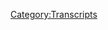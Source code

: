 {{Transcript
    | title         = [[444: June 11, 2020]]
    | caption       = [https://knowledgefight.libsyn.com/444-june-11-2020 Listen to this episode on Libsyn]
    | episodeNumber = [[444: June 11, 2020|444]]
    | length        = 01:37:16
}}

{{MessageBox
    | header     = Warning: Bot Generated Content
    | text       = This transcript was automatically generated by transcription software and likely contains many mistakes and misattributions. Please check the audio for definitive quotes, attribution, and context.
    | image      = N3yvass4myg91.webp
    | imagewidth = 50px
    | id         = warning
}}

{{TranscriptBlock
    | name      = Unknown Speaker
    | timestamp = 00:00:00.000
    | text      = N-N-N-N-N-N-Knowledge Fight!
}}

{{TranscriptBlock
    | name      = Unknown Speaker
    | timestamp = 00:00:13.000
    | text      = Dan and Jordan, I am sweating!
}}

{{TranscriptBlock
    | name      = Unknown Speaker
    | timestamp = 00:00:19.199
    | text      = Knowledgefight.com, it's time to pray!
}}

{{TranscriptBlock
    | name      = Unknown Speaker
    | timestamp = 00:00:21.519
    | text      = I have great respect for Knowledgefight.
}}

{{TranscriptBlock
    | name      = Unknown Speaker
    | timestamp = 00:00:24.359
    | text      = Knowledgefight.
}}

{{TranscriptBlock
    | name      = Unknown Speaker
    | timestamp = 00:00:25.359
    | text      = I'm sick of them posing as if they're the good guys, saying we are the bad guys.
}}

{{TranscriptBlock
    | name      = Unknown Speaker
    | timestamp = 00:00:29.440
    | text      = I love your work.
}}

{{TranscriptBlock
    | name      = Unknown Speaker
    | timestamp = 00:00:30.440
    | text      = Knowledge Fight.
}}

{{TranscriptBlock
    | name      = Unknown Speaker
    | timestamp = 00:00:31.440
    | text      = Knowledge Fight.
}}

{{TranscriptBlock
    | name      = Unknown Speaker
    | timestamp = 00:00:59.439
    | text      = Hey everybody.
}}

{{TranscriptBlock
    | name      = Unknown Speaker
    | timestamp = 00:01:00.439
    | text      = Welcome back to Knowledge Fight.
}}

{{TranscriptBlock
    | name      = Unknown Speaker
    | timestamp = 00:01:01.439
    | text      = I'm Dan.
}}

{{TranscriptBlock
    | name      = Unknown Speaker
    | timestamp = 00:01:02.439
    | text      = I'm Jordan.
}}

{{TranscriptBlock
    | name      = Unknown Speaker
    | timestamp = 00:01:03.439
    | text      = We're a couple dudes.
}}

{{TranscriptBlock
    | name      = Unknown Speaker
    | timestamp = 00:01:04.439
    | text      = I like to sit around, drink novelty beverages, and talk a little bit about Alex Jones.
}}

{{TranscriptBlock
    | name      = Unknown Speaker
    | timestamp = 00:01:06.439
    | text      = Oh, indeed we are, Dan.
}}

{{TranscriptBlock
    | name      = Unknown Speaker
    | timestamp = 00:01:07.439
    | text      = Jordan.
}}

{{TranscriptBlock
    | name      = Unknown Speaker
    | timestamp = 00:01:08.439
    | text      = Dan.
}}

{{TranscriptBlock
    | name      = Unknown Speaker
    | timestamp = 00:01:09.439
    | text      = Jordan.
}}

{{TranscriptBlock
    | name      = Unknown Speaker
    | timestamp = 00:01:10.439
    | text      = Quick question for you.
}}

{{TranscriptBlock
    | name      = Unknown Speaker
    | timestamp = 00:01:11.439
    | text      = What's your bright spot today?
}}

{{TranscriptBlock
    | name      = Unknown Speaker
    | timestamp = 00:01:12.439
    | text      = Well, interestingly, I guess here's a bright spot.
}}

{{TranscriptBlock
    | name      = Unknown Speaker
    | timestamp = 00:01:14.400
    | text      = It's going to be a paradoxical bright spot.
}}

{{TranscriptBlock
    | name      = Unknown Speaker
    | timestamp = 00:01:16.280
    | text      = All right.
}}

{{TranscriptBlock
    | name      = Unknown Speaker
    | timestamp = 00:01:17.280
    | text      = I was telling you about this before we started recording about how I had some trouble with
}}

{{TranscriptBlock
    | name      = Unknown Speaker
    | timestamp = 00:01:22.719
    | text      = Xfinity trying to move.
}}

{{TranscriptBlock
    | name      = Unknown Speaker
    | timestamp = 00:01:25.439
    | text      = I got my move papers in or whatever, made my request for the transfer of service, and
}}

{{TranscriptBlock
    | name      = Unknown Speaker
    | timestamp = 00:01:31.599
    | text      = they got the date wrong.
}}

{{TranscriptBlock
    | name      = Unknown Speaker
    | timestamp = 00:01:32.599
    | text      = Of course.
}}

{{TranscriptBlock
    | name      = Unknown Speaker
    | timestamp = 00:01:33.599
    | text      = Xfinity?
}}

{{TranscriptBlock
    | name      = Unknown Speaker
    | timestamp = 00:01:34.599
    | text      = Yeah.
}}

{{TranscriptBlock
    | name      = Unknown Speaker
    | timestamp = 00:01:35.599
    | text      = Oh.
}}

{{TranscriptBlock
    | name      = Unknown Speaker
    | timestamp = 00:01:36.599
    | text      = It was amazing.
}}

{{TranscriptBlock
    | name      = Unknown Speaker
    | timestamp = 00:01:37.599
    | text      = Crazy.
}}

{{TranscriptBlock
    | name      = Unknown Speaker
    | timestamp = 00:01:38.599
    | text      = Instead of my move date, they turned off my internet on Friday night.
}}

{{TranscriptBlock
    | name      = Unknown Speaker
    | timestamp = 00:01:42.519
    | text      = That is not good.
}}

{{TranscriptBlock
    | name      = Unknown Speaker
    | timestamp = 00:01:43.519
    | text      = Of course.
}}

{{TranscriptBlock
    | name      = Unknown Speaker
    | timestamp = 00:01:44.519
    | text      = Because I need the internet in order to do the show and post episodes.
}}

{{TranscriptBlock
    | name      = Unknown Speaker
    | timestamp = 00:01:46.519
    | text      = We do a show.
}}

{{TranscriptBlock
    | name      = Unknown Speaker
    | timestamp = 00:01:47.519
    | text      = Exactly.
}}

{{TranscriptBlock
    | name      = Unknown Speaker
    | timestamp = 00:01:48.519
    | text      = Yeah, yeah, yeah, yeah.
}}

{{TranscriptBlock
    | name      = Unknown Speaker
    | timestamp = 00:01:49.519
    | text      = Anyway, that doesn't seem like it would be a bright spot, but the bright spot was while
}}

{{TranscriptBlock
    | name      = Unknown Speaker
    | timestamp = 00:01:52.400
    | text      = I was talking to the person, I had a zen moment.
}}

{{TranscriptBlock
    | name      = Unknown Speaker
    | timestamp = 00:01:57.799
    | text      = They were a parody of themselves.
}}

{{TranscriptBlock
    | name      = Unknown Speaker
    | timestamp = 00:01:59.519
    | text      = They were doing such a bad job with customer service and trying to give me what I needed
}}

{{TranscriptBlock
    | name      = Unknown Speaker
    | timestamp = 00:02:05.040
    | text      = as a customer that I was just like, what is the point?
}}

{{TranscriptBlock
    | name      = Unknown Speaker
    | timestamp = 00:02:08.039
    | text      = Why be mad anymore?
}}

{{TranscriptBlock
    | name      = Unknown Speaker
    | timestamp = 00:02:11.159
    | text      = Why would I yell at this guy?
}}

{{TranscriptBlock
    | name      = Unknown Speaker
    | timestamp = 00:02:13.000
    | text      = He can't do anything.
}}

{{TranscriptBlock
    | name      = Unknown Speaker
    | timestamp = 00:02:14.000
    | text      = I can't do anything.
}}

{{TranscriptBlock
    | name      = Unknown Speaker
    | timestamp = 00:02:15.000
    | text      = This company just sucks.
}}

{{TranscriptBlock
    | name      = Unknown Speaker
    | timestamp = 00:02:16.280
    | text      = You suddenly felt the shape of the universe.
}}

{{TranscriptBlock
    | name      = Unknown Speaker
    | timestamp = 00:02:18.240
    | text      = You were like, all is one and it's all garbage.
}}

{{TranscriptBlock
    | name      = Unknown Speaker
    | timestamp = 00:02:20.280
    | text      = I kind of did.
}}

{{TranscriptBlock
    | name      = Unknown Speaker
    | timestamp = 00:02:21.280
    | text      = Got it.
}}

{{TranscriptBlock
    | name      = Unknown Speaker
    | timestamp = 00:02:22.280
    | text      = I understand things now.
}}

{{TranscriptBlock
    | name      = Unknown Speaker
    | timestamp = 00:02:23.400
    | text      = I was torn between trying to explain to this guy that any decent person who worked there
}}

{{TranscriptBlock
    | name      = Unknown Speaker
    | timestamp = 00:02:27.840
    | text      = would quit and then just realize, yeah, people need a job.
}}

{{TranscriptBlock
    | name      = Unknown Speaker
    | timestamp = 00:02:31.319
    | text      = What the fuck's wrong with me?
}}

{{TranscriptBlock
    | name      = Unknown Speaker
    | timestamp = 00:02:33.639
    | text      = So I just gave up.
}}

{{TranscriptBlock
    | name      = Unknown Speaker
    | timestamp = 00:02:35.000
    | text      = I just get drunk and call people who work at Fox News and I'm like, you got to quit,
}}

{{TranscriptBlock
    | name      = Unknown Speaker
    | timestamp = 00:02:38.479
    | text      = man.
}}

{{TranscriptBlock
    | name      = Unknown Speaker
    | timestamp = 00:02:39.479
    | text      = I just gave up and laughed.
}}

{{TranscriptBlock
    | name      = Unknown Speaker
    | timestamp = 00:02:40.479
    | text      = That's all you can do sometimes.
}}

{{TranscriptBlock
    | name      = Unknown Speaker
    | timestamp = 00:02:42.439
    | text      = Yep.
}}

{{TranscriptBlock
    | name      = Unknown Speaker
    | timestamp = 00:02:43.439
    | text      = That's basically it.
}}

{{TranscriptBlock
    | name      = Unknown Speaker
    | timestamp = 00:02:44.439
    | text      = So how about you?
}}

{{TranscriptBlock
    | name      = Unknown Speaker
    | timestamp = 00:02:45.439
    | text      = Oh, I have a combination dark spot, bright spot.
}}

{{TranscriptBlock
    | name      = Unknown Speaker
    | timestamp = 00:02:48.960
    | text      = Oh, interesting.
}}

{{TranscriptBlock
    | name      = Unknown Speaker
    | timestamp = 00:02:49.960
    | text      = We're doing the yin and yang.
}}

{{TranscriptBlock
    | name      = Unknown Speaker
    | timestamp = 00:02:51.840
    | text      = Today is today is both all is one.
}}

{{TranscriptBlock
    | name      = Unknown Speaker
    | timestamp = 00:02:56.159
    | text      = So from time to time, I like to go play a stick ball with a couple other guys.
}}

{{TranscriptBlock
    | name      = Unknown Speaker
    | timestamp = 00:03:01.680
    | text      = We just play a little, a little thing.
}}

{{TranscriptBlock
    | name      = Unknown Speaker
    | timestamp = 00:03:03.879
    | text      = Everybody newsy.
}}

{{TranscriptBlock
    | name      = Unknown Speaker
    | timestamp = 00:03:04.879
    | text      = Exactly.
}}

{{TranscriptBlock
    | name      = Unknown Speaker
    | timestamp = 00:03:05.879
    | text      = No, it was, it was weird.
}}

{{TranscriptBlock
    | name      = Unknown Speaker
    | timestamp = 00:03:07.719
    | text      = I found him outside of a open mic one night playing at the, this is like guys or a stick
}}

{{TranscriptBlock
    | name      = Unknown Speaker
    | timestamp = 00:03:12.280
    | text      = ball.
}}

{{TranscriptBlock
    | name      = Unknown Speaker
    | timestamp = 00:03:13.280
    | text      = No, don't even worry about him.
}}

{{TranscriptBlock
    | name      = Unknown Speaker
    | timestamp = 00:03:14.520
    | text      = There's a lot of backstory.
}}

{{TranscriptBlock
    | name      = Unknown Speaker
    | timestamp = 00:03:16.319
    | text      = There's a lot of boring backstory.
}}

{{TranscriptBlock
    | name      = Unknown Speaker
    | timestamp = 00:03:18.599
    | text      = But anyways, play with a little tennis ball, some, some stick ball bats.
}}

{{TranscriptBlock
    | name      = Unknown Speaker
    | timestamp = 00:03:23.000
    | text      = We have a grand old time.
}}

{{TranscriptBlock
    | name      = Unknown Speaker
    | timestamp = 00:03:24.080
    | text      = Sounds like it.
}}

{{TranscriptBlock
    | name      = Unknown Speaker
    | timestamp = 00:03:25.080
    | text      = We were playing in Bucktown and on Milwaukee, like main street mill fucking walkie.
}}

{{TranscriptBlock
    | name      = Unknown Speaker
    | timestamp = 00:03:32.000
    | text      = There was a guy who had strong proud boy vibes, all black pants, shirtless with terrible tattoos
}}

{{TranscriptBlock
    | name      = Unknown Speaker
    | timestamp = 00:03:40.039
    | text      = everywhere.
}}

{{TranscriptBlock
    | name      = Unknown Speaker
    | timestamp = 00:03:41.039
    | text      = That sounds like a guy wearing a black bandana for a mask.
}}

{{TranscriptBlock
    | name      = Unknown Speaker
    | timestamp = 00:03:44.800
    | text      = That's huge looking like a horrible, horrible human being.
}}

{{TranscriptBlock
    | name      = Unknown Speaker
    | timestamp = 00:03:50.080
    | text      = And he started harassing what looked like a middle aged Latinx woman and all in full
}}

{{TranscriptBlock
    | name      = Unknown Speaker
    | timestamp = 00:03:56.080
    | text      = view of us.
}}

{{TranscriptBlock
    | name      = Unknown Speaker
    | timestamp = 00:03:57.080
    | text      = And there were plenty of people walking by and nobody was fucking doing anything.
}}

{{TranscriptBlock
    | name      = Unknown Speaker
    | timestamp = 00:04:00.360
    | text      = So we wound up running and chasing this dude off your stick ball game.
}}

{{TranscriptBlock
    | name      = Unknown Speaker
    | timestamp = 00:04:03.759
    | text      = Yeah.
}}

{{TranscriptBlock
    | name      = Unknown Speaker
    | timestamp = 00:04:04.759
    | text      = The whole stick ball game wound up chasing this fucking dude off, which was, and that
}}

{{TranscriptBlock
    | name      = Unknown Speaker
    | timestamp = 00:04:10.280
    | text      = was our responsibility.
}}

{{TranscriptBlock
    | name      = Unknown Speaker
    | timestamp = 00:04:11.280
    | text      = Sure.
}}

{{TranscriptBlock
    | name      = Unknown Speaker
    | timestamp = 00:04:12.280
    | text      = That wasn't like a, we did a good deed for the day.
}}

{{TranscriptBlock
    | name      = Unknown Speaker
    | timestamp = 00:04:14.439
    | text      = That was like, that's what's expected of you in fucking society.
}}

{{TranscriptBlock
    | name      = Unknown Speaker
    | timestamp = 00:04:17.639
    | text      = It's just nice that your stick ball team is all in the same.
}}

{{TranscriptBlock
    | name      = Unknown Speaker
    | timestamp = 00:04:20.319
    | text      = We're all in this fucking, yeah, let's beat the shit out of this dude.
}}

{{TranscriptBlock
    | name      = Unknown Speaker
    | timestamp = 00:04:23.319
    | text      = And we just chased him off and I didn't get into a fight, so I'm not in jail so we can
}}

{{TranscriptBlock
    | name      = Unknown Speaker
    | timestamp = 00:04:26.560
    | text      = still do the show.
}}

{{TranscriptBlock
    | name      = Unknown Speaker
    | timestamp = 00:04:27.920
    | text      = Everything's great.
}}

{{TranscriptBlock
    | name      = Unknown Speaker
    | timestamp = 00:04:28.920
    | text      = That is a bright spot.
}}

{{TranscriptBlock
    | name      = Unknown Speaker
    | timestamp = 00:04:29.920
    | text      = And she made it home safely.
}}

{{TranscriptBlock
    | name      = Unknown Speaker
    | timestamp = 00:04:30.920
    | text      = We helped her get into her, I assume daughter's car and they, everybody was great.
}}

{{TranscriptBlock
    | name      = Unknown Speaker
    | timestamp = 00:04:35.019
    | text      = That's fantastic.
}}

{{TranscriptBlock
    | name      = Unknown Speaker
    | timestamp = 00:04:36.019
    | text      = Yeah, yeah, yeah.
}}

{{TranscriptBlock
    | name      = Unknown Speaker
    | timestamp = 00:04:37.019
    | text      = It was a good day.
}}

{{TranscriptBlock
    | name      = Unknown Speaker
    | timestamp = 00:04:38.019
    | text      = Yeah, absolutely.
}}

{{TranscriptBlock
    | name      = Unknown Speaker
    | timestamp = 00:04:39.019
    | text      = So Jordan, today we've got an interesting episode of Alex Jones' show to go over.
}}

{{TranscriptBlock
    | name      = Unknown Speaker
    | timestamp = 00:04:42.839
    | text      = We're going to be talking about June 11th, 2020.
}}

{{TranscriptBlock
    | name      = Unknown Speaker
    | timestamp = 00:04:44.720
    | text      = I'm Dan.
}}

{{TranscriptBlock
    | name      = Unknown Speaker
    | timestamp = 00:04:45.720
    | text      = This is 2020.
}}

{{TranscriptBlock
    | name      = Unknown Speaker
    | timestamp = 00:04:46.720
    | text      = God damn it.
}}

{{TranscriptBlock
    | name      = Unknown Speaker
    | timestamp = 00:04:47.720
    | text      = That is Thursday of last week.
}}

{{TranscriptBlock
    | name      = Unknown Speaker
    | timestamp = 00:04:49.600
    | text      = And how are we doing?
}}

{{TranscriptBlock
    | name      = Unknown Speaker
    | timestamp = 00:04:51.680
    | text      = Good day.
}}

{{TranscriptBlock
    | name      = Unknown Speaker
    | timestamp = 00:04:53.120
    | text      = Not a lot going on Thursday.
}}

{{TranscriptBlock
    | name      = Unknown Speaker
    | timestamp = 00:04:55.800
    | text      = This episode is a bit much.
}}

{{TranscriptBlock
    | name      = Unknown Speaker
    | timestamp = 00:04:58.199
    | text      = It's a bit much.
}}

{{TranscriptBlock
    | name      = Unknown Speaker
    | timestamp = 00:04:59.199
    | text      = It's a bit much.
}}

{{TranscriptBlock
    | name      = Unknown Speaker
    | timestamp = 00:05:00.199
    | text      = For us.
}}

{{TranscriptBlock
    | name      = Unknown Speaker
    | timestamp = 00:05:01.199
    | text      = For me.
}}

{{TranscriptBlock
    | name      = Unknown Speaker
    | timestamp = 00:05:02.199
    | text      = Okay.
}}

{{TranscriptBlock
    | name      = Unknown Speaker
    | timestamp = 00:05:03.199
    | text      = I honestly think that at a certain point in this episode, I might hit a point where I'm
}}

{{TranscriptBlock
    | name      = Unknown Speaker
    | timestamp = 00:05:07.639
    | text      = going to express that someone needs to take Alex Jones off air.
}}

{{TranscriptBlock
    | name      = Unknown Speaker
    | timestamp = 00:05:11.480
    | text      = Like someone should sue him.
}}

{{TranscriptBlock
    | name      = Unknown Speaker
    | timestamp = 00:05:13.600
    | text      = Someone needs to, like this is getting really dangerous on this Thursday show.
}}

{{TranscriptBlock
    | name      = Unknown Speaker
    | timestamp = 00:05:18.199
    | text      = Okay, good.
}}

{{TranscriptBlock
    | name      = Unknown Speaker
    | timestamp = 00:05:19.199
    | text      = So we'll get into that.
}}

{{TranscriptBlock
    | name      = Unknown Speaker
    | timestamp = 00:05:20.199
    | text      = But before we do, Jordan, we're going to take a moment to say thank you to some folks who
}}

{{TranscriptBlock
    | name      = Unknown Speaker
    | timestamp = 00:05:22.540
    | text      = have signed up and are supporting the show.
}}

{{TranscriptBlock
    | name      = Unknown Speaker
    | timestamp = 00:05:24.480
    | text      = So first, David B. Thank you so much.
}}

{{TranscriptBlock
    | name      = Unknown Speaker
    | timestamp = 00:05:26.480
    | text      = You are now a policy wonk.
}}

{{TranscriptBlock
    | name      = Unknown Speaker
    | timestamp = 00:05:27.480
    | text      = I'm a policy wonk.
}}

{{TranscriptBlock
    | name      = Unknown Speaker
    | timestamp = 00:05:28.480
    | text      = Thank you, David B.
}}

{{TranscriptBlock
    | name      = Unknown Speaker
    | timestamp = 00:05:29.480
    | text      = Thank you.
}}

{{TranscriptBlock
    | name      = Unknown Speaker
    | timestamp = 00:05:30.480
    | text      = Next, Dan on West Grand.
}}

{{TranscriptBlock
    | name      = Unknown Speaker
    | timestamp = 00:05:31.480
    | text      = Thank you so much.
}}

{{TranscriptBlock
    | name      = Unknown Speaker
    | timestamp = 00:05:32.480
    | text      = You are now a policy wonk.
}}

{{TranscriptBlock
    | name      = Unknown Speaker
    | timestamp = 00:05:33.480
    | text      = I'm a policy wonk.
}}

{{TranscriptBlock
    | name      = Unknown Speaker
    | timestamp = 00:05:34.480
    | text      = Thank you very much, Dan.
}}

{{TranscriptBlock
    | name      = Unknown Speaker
    | timestamp = 00:05:35.480
    | text      = Thanks, Dan.
}}

{{TranscriptBlock
    | name      = Unknown Speaker
    | timestamp = 00:05:36.480
    | text      = Great name.
}}

{{TranscriptBlock
    | name      = Unknown Speaker
    | timestamp = 00:05:37.480
    | text      = Next, Josh G. Thank you so much.
}}

{{TranscriptBlock
    | name      = Unknown Speaker
    | timestamp = 00:05:38.480
    | text      = You are now a policy wonk.
}}

{{TranscriptBlock
    | name      = Unknown Speaker
    | timestamp = 00:05:39.480
    | text      = I'm a policy wonk.
}}

{{TranscriptBlock
    | name      = Unknown Speaker
    | timestamp = 00:05:40.480
    | text      = I'm a policy wonk.
}}

{{TranscriptBlock
    | name      = Unknown Speaker
    | timestamp = 00:05:41.480
    | text      = Thanks, Josh.
}}

{{TranscriptBlock
    | name      = Unknown Speaker
    | timestamp = 00:05:42.480
    | text      = Thanks, Josh.
}}

{{TranscriptBlock
    | name      = Unknown Speaker
    | timestamp = 00:05:43.480
    | text      = Next, Tessa F. Thank you so much.
}}

{{TranscriptBlock
    | name      = Unknown Speaker
    | timestamp = 00:05:44.480
    | text      = You are now a policy wonk.
}}

{{TranscriptBlock
    | name      = Unknown Speaker
    | timestamp = 00:05:45.480
    | text      = I'm a policy wonk.
}}

{{TranscriptBlock
    | name      = Unknown Speaker
    | timestamp = 00:05:46.480
    | text      = Thank you very much.
}}

{{TranscriptBlock
    | name      = Unknown Speaker
    | timestamp = 00:05:47.480
    | text      = Feline Contessa.
}}

{{TranscriptBlock
    | name      = Unknown Speaker
    | timestamp = 00:05:48.480
    | text      = I was thinking the same thing and I didn't say it.
}}

{{TranscriptBlock
    | name      = Unknown Speaker
    | timestamp = 00:05:49.800
    | text      = I gave you the chance.
}}

{{TranscriptBlock
    | name      = Unknown Speaker
    | timestamp = 00:05:51.199
    | text      = Next, Jake W. Thank you so much.
}}

{{TranscriptBlock
    | name      = Unknown Speaker
    | timestamp = 00:05:53.480
    | text      = You are now a policy wonk.
}}

{{TranscriptBlock
    | name      = Unknown Speaker
    | timestamp = 00:05:54.480
    | text      = I'm a policy wonk.
}}

{{TranscriptBlock
    | name      = Unknown Speaker
    | timestamp = 00:05:55.480
    | text      = Thank you, Jake.
}}

{{TranscriptBlock
    | name      = Unknown Speaker
    | timestamp = 00:05:56.480
    | text      = Thanks, Jake.
}}

{{TranscriptBlock
    | name      = Unknown Speaker
    | timestamp = 00:05:57.480
    | text      = Next, Greg T. Thank you so much.
}}

{{TranscriptBlock
    | name      = Unknown Speaker
    | timestamp = 00:05:58.480
    | text      = You are now a policy wonk.
}}

{{TranscriptBlock
    | name      = Unknown Speaker
    | timestamp = 00:05:59.480
    | text      = I'm a policy wonk.
}}

{{TranscriptBlock
    | name      = Unknown Speaker
    | timestamp = 00:06:00.480
    | text      = Is that Greg T. Nelson?
}}

{{TranscriptBlock
    | name      = Unknown Speaker
    | timestamp = 00:06:01.480
    | text      = Could be.
}}

{{TranscriptBlock
    | name      = Unknown Speaker
    | timestamp = 00:06:02.480
    | text      = Is that him?
}}

{{TranscriptBlock
    | name      = Unknown Speaker
    | timestamp = 00:06:03.480
    | text      = Yeah.
}}

{{TranscriptBlock
    | name      = Unknown Speaker
    | timestamp = 00:06:04.480
    | text      = And then finally, I'd like to say thank you to a couple of people who donated on an elevated
}}

{{TranscriptBlock
    | name      = Unknown Speaker
    | timestamp = 00:06:05.879
    | text      = level.
}}

{{TranscriptBlock
    | name      = Unknown Speaker
    | timestamp = 00:06:06.879
    | text      = Thank you so much, so first of all, Odesma, thank you so much, you are now a technocrat.
}}

{{TranscriptBlock
    | name      = Unknown Speaker
    | timestamp = 00:06:11.079
    | text      = And Allie V. Spelled A-L-L-Y V-E-E, all one word.
}}

{{TranscriptBlock
    | name      = Unknown Speaker
    | timestamp = 00:06:15.959
    | text      = Thank you so much.
}}

{{TranscriptBlock
    | name      = Unknown Speaker
    | timestamp = 00:06:16.959
    | text      = You are now a technocrat.
}}

{{TranscriptBlock
    | name      = Unknown Speaker
    | timestamp = 00:06:17.959
    | text      = I'm a policy wonk.
}}

{{TranscriptBlock
    | name      = Unknown Speaker
    | timestamp = 00:06:18.959
    | text      = Crikey, mate, that's fantastic.
}}

{{TranscriptBlock
    | name      = Unknown Speaker
    | timestamp = 00:06:19.959
    | text      = Have yourself a brew.
}}

{{TranscriptBlock
    | name      = Unknown Speaker
    | timestamp = 00:06:20.959
    | text      = How's your 401k doing, bro?
}}

{{TranscriptBlock
    | name      = Unknown Speaker
    | timestamp = 00:06:21.959
    | text      = All right, we got to go full tilt boogie on this, Watson, all right?
}}

{{TranscriptBlock
    | name      = Unknown Speaker
    | timestamp = 00:06:26.399
    | text      = Let's just get down to business.
}}

{{TranscriptBlock
    | name      = Unknown Speaker
    | timestamp = 00:06:27.899
    | text      = We ain't making that money off that heroin.
}}

{{TranscriptBlock
    | name      = Unknown Speaker
    | timestamp = 00:06:29.959
    | text      = Why are you pimps so good?
}}

{{TranscriptBlock
    | name      = Unknown Speaker
    | timestamp = 00:06:31.899
    | text      = My neck is freakishly large.
}}

{{TranscriptBlock
    | name      = Unknown Speaker
    | timestamp = 00:06:33.560
    | text      = I declare info war on you.
}}

{{TranscriptBlock
    | name      = Unknown Speaker
    | timestamp = 00:06:36.240
    | text      = Thank you so much, Odesma, and thank you so much, Allie V.
}}

{{TranscriptBlock
    | name      = Unknown Speaker
    | timestamp = 00:06:38.319
    | text      = Yes, thank you very much to the both of you.
}}

{{TranscriptBlock
    | name      = Unknown Speaker
    | timestamp = 00:06:40.279
    | text      = We appreciate that very much, and if you're out there listening and you're thinking, hey,
}}

{{TranscriptBlock
    | name      = Unknown Speaker
    | timestamp = 00:06:43.199
    | text      = I enjoy this show, I'd like to support what these gents do, you can do that by going to
}}

{{TranscriptBlock
    | name      = Unknown Speaker
    | timestamp = 00:06:45.800
    | text      = our website, knowledgefight.com, clicking the button that says support the show, we
}}

{{TranscriptBlock
    | name      = Unknown Speaker
    | timestamp = 00:06:48.560
    | text      = would appreciate it.
}}

{{TranscriptBlock
    | name      = Unknown Speaker
    | timestamp = 00:06:49.560
    | text      = Or if you'd like to, please feel free to take that generosity, bundle it up real nice, put
}}

{{TranscriptBlock
    | name      = Unknown Speaker
    | timestamp = 00:06:53.399
    | text      = some gift wrapping on it, and shuttle it off for a Christmas present in the middle of June
}}

{{TranscriptBlock
    | name      = Unknown Speaker
    | timestamp = 00:06:58.480
    | text      = for a charity in your local area that helps people in need.
}}

{{TranscriptBlock
    | name      = Unknown Speaker
    | timestamp = 00:07:01.519
    | text      = Yeah, that sounds good.
}}

{{TranscriptBlock
    | name      = Unknown Speaker
    | timestamp = 00:07:03.519
    | text      = Whatever that was.
}}

{{TranscriptBlock
    | name      = Unknown Speaker
    | timestamp = 00:07:04.519
    | text      = So before we get going on today's episode, I wanted to bring something up because I got
}}

{{TranscriptBlock
    | name      = Unknown Speaker
    | timestamp = 00:07:08.480
    | text      = a couple of messages about this, and it was really helpful for me, and I just want to
}}

{{TranscriptBlock
    | name      = Unknown Speaker
    | timestamp = 00:07:13.560
    | text      = give a correction and slight apology in case this is something that rubbed anyone else
}}

{{TranscriptBlock
    | name      = Unknown Speaker
    | timestamp = 00:07:20.160
    | text      = who didn't contact me the wrong way.
}}

{{TranscriptBlock
    | name      = Unknown Speaker
    | timestamp = 00:07:23.000
    | text      = But I did not realize that I was using the incorrect term for indigenous people in Australia
}}

{{TranscriptBlock
    | name      = Unknown Speaker
    | timestamp = 00:07:29.300
    | text      = on a recent episode, and I used an antiquated out-of-date term for that.
}}

{{TranscriptBlock
    | name      = Unknown Speaker
    | timestamp = 00:07:35.279
    | text      = I just wanted to say thank you to the people who pointed this out and helped me get a better
}}

{{TranscriptBlock
    | name      = Unknown Speaker
    | timestamp = 00:07:40.759
    | text      = understanding because people have blind spots, and it's unfortunate, but it is the reality.
}}

{{TranscriptBlock
    | name      = Unknown Speaker
    | timestamp = 00:07:49.040
    | text      = And there's always an opportunity to hear that, hey, this word you're using is bad,
}}

{{TranscriptBlock
    | name      = Unknown Speaker
    | timestamp = 00:07:55.879
    | text      = and then stop using it or correct the behavior.
}}

{{TranscriptBlock
    | name      = Unknown Speaker
    | timestamp = 00:07:59.819
    | text      = So I appreciate people giving me that opportunity and not jumping down my neck and being like,
}}

{{TranscriptBlock
    | name      = Unknown Speaker
    | timestamp = 00:08:05.199
    | text      = you asshole.
}}

{{TranscriptBlock
    | name      = Unknown Speaker
    | timestamp = 00:08:06.199
    | text      = I appreciate that because life is learning.
}}

{{TranscriptBlock
    | name      = Unknown Speaker
    | timestamp = 00:08:09.319
    | text      = Yeah, absolutely.
}}

{{TranscriptBlock
    | name      = Unknown Speaker
    | timestamp = 00:08:10.480
    | text      = And so apologies that I didn't know before, and we'll do a better job moving forward.
}}

{{TranscriptBlock
    | name      = Unknown Speaker
    | timestamp = 00:08:16.639
    | text      = I don't know if you know this, but in the American education system, caring particularly
}}

{{TranscriptBlock
    | name      = Unknown Speaker
    | timestamp = 00:08:21.439
    | text      = about indigenous peoples isn't high on the list of things.
}}

{{TranscriptBlock
    | name      = Unknown Speaker
    | timestamp = 00:08:27.399
    | text      = We don't always get the correct everything.
}}

{{TranscriptBlock
    | name      = Unknown Speaker
    | timestamp = 00:08:31.139
    | text      = So Jordan, today we're going to start off with actually getting into the big narrative
}}

{{TranscriptBlock
    | name      = Unknown Speaker
    | timestamp = 00:08:36.659
    | text      = of this June 11th episode.
}}

{{TranscriptBlock
    | name      = Unknown Speaker
    | timestamp = 00:08:39.000
    | text      = Alex starts off with the top story, and God, this was a waste of my time.
}}

{{TranscriptBlock
    | name      = Unknown Speaker
    | timestamp = 00:08:45.039
    | text      = New York undercover nurse confirms COVID-19 criminal hoax.
}}

{{TranscriptBlock
    | name      = Unknown Speaker
    | timestamp = 00:08:49.360
    | text      = She's in the epicenter of the epicenter of the epicenter of where the main deaths are.
}}

{{TranscriptBlock
    | name      = Unknown Speaker
    | timestamp = 00:08:54.840
    | text      = And she says the people didn't have COVID and they were putting ventilators on the people
}}

{{TranscriptBlock
    | name      = Unknown Speaker
    | timestamp = 00:09:01.340
    | text      = and killing them to jack up the numbers.
}}

{{TranscriptBlock
    | name      = Unknown Speaker
    | timestamp = 00:09:04.220
    | text      = And she has the video of everyone Tucker Carlson tonight.
}}

{{TranscriptBlock
    | name      = Unknown Speaker
    | timestamp = 00:09:10.159
    | text      = I'll just tell you that that's what M4 serves as is that incubator to do the research, find
}}

{{TranscriptBlock
    | name      = Unknown Speaker
    | timestamp = 00:09:16.879
    | text      = the intel, the listeners send it to us.
}}

{{TranscriptBlock
    | name      = Unknown Speaker
    | timestamp = 00:09:19.179
    | text      = We put it out to millions and then it ends up on Limbaugh and Tucker and that's why Media
}}

{{TranscriptBlock
    | name      = Unknown Speaker
    | timestamp = 00:09:24.440
    | text      = Matters hates us so much and all the way since you're pointing that out.
}}

{{TranscriptBlock
    | name      = Unknown Speaker
    | timestamp = 00:09:27.960
    | text      = So this video that Alex is reporting on was put out by a woman named Erin Marie Olzewski.
}}

{{TranscriptBlock
    | name      = Unknown Speaker
    | timestamp = 00:09:33.759
    | text      = And I have a number of red flags on this here story.
}}

{{TranscriptBlock
    | name      = Unknown Speaker
    | timestamp = 00:09:37.120
    | text      = The three names.
}}

{{TranscriptBlock
    | name      = Unknown Speaker
    | timestamp = 00:09:38.639
    | text      = That's John Wayne Gacy if I ever heard it.
}}

{{TranscriptBlock
    | name      = Unknown Speaker
    | timestamp = 00:09:40.980
    | text      = So there's one essential piece to this that doesn't even have to do with the content of
}}

{{TranscriptBlock
    | name      = Unknown Speaker
    | timestamp = 00:09:45.919
    | text      = what she's saying in the video itself.
}}

{{TranscriptBlock
    | name      = Unknown Speaker
    | timestamp = 00:09:49.860
    | text      = And that's the very act of making this video that she made is a gigantic breach of patient
}}

{{TranscriptBlock
    | name      = Unknown Speaker
    | timestamp = 00:09:55.039
    | text      = rights to privacy.
}}

{{TranscriptBlock
    | name      = Unknown Speaker
    | timestamp = 00:09:56.039
    | text      = Yeah, that's illegal.
}}

{{TranscriptBlock
    | name      = Unknown Speaker
    | timestamp = 00:09:57.120
    | text      = This point is something that has been made by various medical professionals who are very,
}}

{{TranscriptBlock
    | name      = Unknown Speaker
    | timestamp = 00:10:02.159
    | text      = very mad about her actions.
}}

{{TranscriptBlock
    | name      = Unknown Speaker
    | timestamp = 00:10:04.159
    | text      = Yeah, I would be too.
}}

{{TranscriptBlock
    | name      = Unknown Speaker
    | timestamp = 00:10:05.240
    | text      = The unfortunate reality is that most medical professionals could come forward with horror
}}

{{TranscriptBlock
    | name      = Unknown Speaker
    | timestamp = 00:10:08.919
    | text      = stories and videos that would scare the shit out of us, but they can't due to respecting
}}

{{TranscriptBlock
    | name      = Unknown Speaker
    | timestamp = 00:10:12.899
    | text      = their profession and the responsibilities that they have to the people that they care
}}

{{TranscriptBlock
    | name      = Unknown Speaker
    | timestamp = 00:10:16.039
    | text      = about and care for and work with.
}}

{{TranscriptBlock
    | name      = Unknown Speaker
    | timestamp = 00:10:19.320
    | text      = Erin decided to videotape people's medical charts and secretly recorded conversations
}}

{{TranscriptBlock
    | name      = Unknown Speaker
    | timestamp = 00:10:23.159
    | text      = with her colleagues, which you got to assume is at least going to get her license revoked
}}

{{TranscriptBlock
    | name      = Unknown Speaker
    | timestamp = 00:10:26.799
    | text      = if not result in full on legal trouble.
}}

{{TranscriptBlock
    | name      = Unknown Speaker
    | timestamp = 00:10:29.200
    | text      = She should be in jail, yeah.
}}

{{TranscriptBlock
    | name      = Unknown Speaker
    | timestamp = 00:10:30.480
    | text      = I don't know about in jail, but at least sued.
}}

{{TranscriptBlock
    | name      = Unknown Speaker
    | timestamp = 00:10:33.019
    | text      = Like it should be, I can't imagine there not being legal consequences for this.
}}

{{TranscriptBlock
    | name      = Unknown Speaker
    | timestamp = 00:10:36.519
    | text      = No, you can't do that.
}}

{{TranscriptBlock
    | name      = Unknown Speaker
    | timestamp = 00:10:37.519
    | text      = Yeah.
}}

{{TranscriptBlock
    | name      = Unknown Speaker
    | timestamp = 00:10:38.519
    | text      = A lot of the claims that she's making in the video are not supported by the actual video,
}}

{{TranscriptBlock
    | name      = Unknown Speaker
    | timestamp = 00:10:42.039
    | text      = namely that the hospitals are just calling everyone COVID-19 cases, that they're knowingly
}}

{{TranscriptBlock
    | name      = Unknown Speaker
    | timestamp = 00:10:46.600
    | text      = killing people by hooking them up to ventilators, and that if only the patients had been given
}}

{{TranscriptBlock
    | name      = Unknown Speaker
    | timestamp = 00:10:50.919
    | text      = hydroxychloroquine, everyone would be all right.
}}

{{TranscriptBlock
    | name      = Unknown Speaker
    | timestamp = 00:10:53.360
    | text      = Oh boy.
}}

{{TranscriptBlock
    | name      = Unknown Speaker
    | timestamp = 00:10:54.360
    | text      = Yeah.
}}

{{TranscriptBlock
    | name      = Unknown Speaker
    | timestamp = 00:10:55.360
    | text      = Since these claims are not established by her video itself, I'm left to consider whether
}}

{{TranscriptBlock
    | name      = Unknown Speaker
    | timestamp = 00:10:58.600
    | text      = or not the person making these claims in this video has a motivation that they're not bringing
}}

{{TranscriptBlock
    | name      = Unknown Speaker
    | timestamp = 00:11:04.799
    | text      = up to make unfounded claims.
}}

{{TranscriptBlock
    | name      = Unknown Speaker
    | timestamp = 00:11:06.440
    | text      = Is it Jacob Wall in a wig?
}}

{{TranscriptBlock
    | name      = Unknown Speaker
    | timestamp = 00:11:07.639
    | text      = I wish.
}}

{{TranscriptBlock
    | name      = Unknown Speaker
    | timestamp = 00:11:08.639
    | text      = That would be fun.
}}

{{TranscriptBlock
    | name      = Unknown Speaker
    | timestamp = 00:11:09.639
    | text      = Scooby-Doo moment.
}}

{{TranscriptBlock
    | name      = Unknown Speaker
    | timestamp = 00:11:10.639
    | text      = Yeah.
}}

{{TranscriptBlock
    | name      = Unknown Speaker
    | timestamp = 00:11:12.399
    | text      = So as it happens, Erin Alzuski is, she's not just a nurse.
}}

{{TranscriptBlock
    | name      = Unknown Speaker
    | timestamp = 00:11:17.759
    | text      = In 2018, she founded a group called My Nurse Advocate, which has a pretty ambiguous name.
}}

{{TranscriptBlock
    | name      = Unknown Speaker
    | timestamp = 00:11:22.679
    | text      = Antivaxer.
}}

{{TranscriptBlock
    | name      = Unknown Speaker
    | timestamp = 00:11:23.679
    | text      = Well.
}}

{{TranscriptBlock
    | name      = Unknown Speaker
    | timestamp = 00:11:24.679
    | text      = Already.
}}

{{TranscriptBlock
    | name      = Unknown Speaker
    | timestamp = 00:11:25.679
    | text      = Already.
}}

{{TranscriptBlock
    | name      = Unknown Speaker
    | timestamp = 00:11:26.679
    | text      = Can't find a ton of information about this organization.
}}

{{TranscriptBlock
    | name      = Unknown Speaker
    | timestamp = 00:11:32.440
    | text      = Sure.
}}

{{TranscriptBlock
    | name      = Unknown Speaker
    | timestamp = 00:11:33.440
    | text      = However, Less Vague is the name of the other entity that she founded that same year, Nurses
}}

{{TranscriptBlock
    | name      = Unknown Speaker
    | timestamp = 00:11:38.019
    | text      = for Vaccine Safety Alliance.
}}

{{TranscriptBlock
    | name      = Unknown Speaker
    | timestamp = 00:11:39.759
    | text      = Oh yeah, I got it in my brain now.
}}

{{TranscriptBlock
    | name      = Unknown Speaker
    | timestamp = 00:11:44.679
    | text      = So she founded Nurses for Vaccine Safety Alliance in October 2018, then My Nurse Advocate in
}}

{{TranscriptBlock
    | name      = Unknown Speaker
    | timestamp = 00:11:50.879
    | text      = December 2018, then she closed Nurses for Vaccine Safety Alliance in January.
}}

{{TranscriptBlock
    | name      = Unknown Speaker
    | timestamp = 00:11:55.960
    | text      = Strange timing.
}}

{{TranscriptBlock
    | name      = Unknown Speaker
    | timestamp = 00:11:57.960
    | text      = Almost as if they're the same entity, but one has a name that they realized would set
}}

{{TranscriptBlock
    | name      = Unknown Speaker
    | timestamp = 00:12:01.360
    | text      = off a ton of alarm bells, whereas My Nurse Advocate is something bland and vague enough
}}

{{TranscriptBlock
    | name      = Unknown Speaker
    | timestamp = 00:12:05.919
    | text      = to possibly fly under the radar unless Investigator Jordan is on the case.
}}

{{TranscriptBlock
    | name      = Unknown Speaker
    | timestamp = 00:12:09.519
    | text      = Yeah, I would say naming your organization Doctors Are Killing Your Children Without
}}

{{TranscriptBlock
    | name      = Unknown Speaker
    | timestamp = 00:12:13.320
    | text      = Borders is not a good idea.
}}

{{TranscriptBlock
    | name      = Unknown Speaker
    | timestamp = 00:12:15.879
    | text      = The business address for Nurses for Vaccine Safety Alliance was just a FedEx mailing center
}}

{{TranscriptBlock
    | name      = Unknown Speaker
    | timestamp = 00:12:19.919
    | text      = in Florida, where Erin lives.
}}

{{TranscriptBlock
    | name      = Unknown Speaker
    | timestamp = 00:12:22.320
    | text      = In November 2018, Erin was a guest on a show called Freedomizer Radio, where she gives
}}

{{TranscriptBlock
    | name      = Unknown Speaker
    | timestamp = 00:12:27.240
    | text      = her bio as her having a bachelor's of science in nursing, but that she quote, left mainstream
}}

{{TranscriptBlock
    | name      = Unknown Speaker
    | timestamp = 00:12:32.600
    | text      = nursing and entered into natural health sectors.
}}

{{TranscriptBlock
    | name      = Unknown Speaker
    | timestamp = 00:12:36.299
    | text      = At this point, she was already making media appearances trying to spread an anti-vax message,
}}

{{TranscriptBlock
    | name      = Unknown Speaker
    | timestamp = 00:12:40.600
    | text      = and it's clear that she has no interest in mainstream nursing or medicine.
}}

{{TranscriptBlock
    | name      = Unknown Speaker
    | timestamp = 00:12:44.600
    | text      = So it seems super weird that you would get involved at a New York hospital when she's
}}

{{TranscriptBlock
    | name      = Unknown Speaker
    | timestamp = 00:12:48.360
    | text      = from Florida if she's kind of opposed to the type of medicine that would be being practiced
}}

{{TranscriptBlock
    | name      = Unknown Speaker
    | timestamp = 00:12:52.799
    | text      = at this hospital she was going to in the middle of a pandemic.
}}

{{TranscriptBlock
    | name      = Unknown Speaker
    | timestamp = 00:12:55.919
    | text      = Hmm.
}}

{{TranscriptBlock
    | name      = Unknown Speaker
    | timestamp = 00:12:56.919
    | text      = Yeah, that does raise some red flags for me.
}}

{{TranscriptBlock
    | name      = Unknown Speaker
    | timestamp = 00:12:59.240
    | text      = Yeah.
}}

{{TranscriptBlock
    | name      = Unknown Speaker
    | timestamp = 00:13:00.240
    | text      = In October 2018, Erin was one of a group of women who arrived at the CDC headquarters
}}

{{TranscriptBlock
    | name      = Unknown Speaker
    | timestamp = 00:13:04.039
    | text      = in Atlanta to protest the Advisory Committee on Immunization Practices.
}}

{{TranscriptBlock
    | name      = Unknown Speaker
    | timestamp = 00:13:08.080
    | text      = Well, like most investigative journalists, she has no bias whatsoever.
}}

{{TranscriptBlock
    | name      = Unknown Speaker
    | timestamp = 00:13:11.840
    | text      = And you know what?
}}

{{TranscriptBlock
    | name      = Unknown Speaker
    | timestamp = 00:13:12.840
    | text      = Erin happens to have a book coming out July 6th called The Undercover Epicenter Nurse,
}}

{{TranscriptBlock
    | name      = Unknown Speaker
    | timestamp = 00:13:17.279
    | text      = which is currently number one on Amazon for pre-orders in the section Nursing Critical
}}

{{TranscriptBlock
    | name      = Unknown Speaker
    | timestamp = 00:13:22.840
    | text      = and Intensive Care section.
}}

{{TranscriptBlock
    | name      = Unknown Speaker
    | timestamp = 00:13:24.720
    | text      = Great, great.
}}

{{TranscriptBlock
    | name      = Unknown Speaker
    | timestamp = 00:13:25.720
    | text      = Pretty impressive that you would have been able to be an active participant at this hospital
}}

{{TranscriptBlock
    | name      = Unknown Speaker
    | timestamp = 00:13:29.080
    | text      = at the center of a pandemic, engage in stealthy undercover investigative work, and manage
}}

{{TranscriptBlock
    | name      = Unknown Speaker
    | timestamp = 00:13:33.639
    | text      = to crank out a 256-page book all in a manner of a couple months.
}}

{{TranscriptBlock
    | name      = Unknown Speaker
    | timestamp = 00:13:38.639
    | text      = Yeah, is she John Bolton wearing a wig?
}}

{{TranscriptBlock
    | name      = Unknown Speaker
    | timestamp = 00:13:40.919
    | text      = Is that what's going on here?
}}

{{TranscriptBlock
    | name      = Unknown Speaker
    | timestamp = 00:13:41.919
    | text      = I don't want to put things too bluntly here, but this whole thing is very suspicious.
}}

{{TranscriptBlock
    | name      = Unknown Speaker
    | timestamp = 00:13:45.480
    | text      = Here you have a nurse from Florida who's rejected normal medical practices, who responds to
}}

{{TranscriptBlock
    | name      = Unknown Speaker
    | timestamp = 00:13:49.519
    | text      = a pandemic by going to New York to work in a heavily affected hospital, who then spends
}}

{{TranscriptBlock
    | name      = Unknown Speaker
    | timestamp = 00:13:54.240
    | text      = her time unethically documenting things that are protected by privacy rules, who then releases
}}

{{TranscriptBlock
    | name      = Unknown Speaker
    | timestamp = 00:13:58.960
    | text      = a big expose video right in time to push the pre-sale numbers of her book.
}}

{{TranscriptBlock
    | name      = Unknown Speaker
    | timestamp = 00:14:04.519
    | text      = Forgive me for sounding a bit jaded, but from where I'm sitting, this seems like a setup.
}}

{{TranscriptBlock
    | name      = Unknown Speaker
    | timestamp = 00:14:08.120
    | text      = I'm going to go with fuck that lady.
}}

{{TranscriptBlock
    | name      = Unknown Speaker
    | timestamp = 00:14:10.500
    | text      = When Alex is saying that she's on Tucker that night, and it has nothing to do with Alex
}}

{{TranscriptBlock
    | name      = Unknown Speaker
    | timestamp = 00:14:14.120
    | text      = covering it and then it's making its way to Tucker, this is just the latest in a shitty
}}

{{TranscriptBlock
    | name      = Unknown Speaker
    | timestamp = 00:14:18.820
    | text      = right-wing anti-vex attack thing, like there's a whole thing going on.
}}

{{TranscriptBlock
    | name      = Unknown Speaker
    | timestamp = 00:14:22.539
    | text      = This is part of the ecosystem.
}}

{{TranscriptBlock
    | name      = Unknown Speaker
    | timestamp = 00:14:23.539
    | text      = Yeah, they're all just attacking the medical community, which these things blow up, like
}}

{{TranscriptBlock
    | name      = Unknown Speaker
    | timestamp = 00:14:27.440
    | text      = a plandemic and all this, and then Alex tries to take credit for it.
}}

{{TranscriptBlock
    | name      = Unknown Speaker
    | timestamp = 00:14:30.720
    | text      = In reality, he's riding the wake of all this.
}}

{{TranscriptBlock
    | name      = Unknown Speaker
    | timestamp = 00:14:34.120
    | text      = I was thinking about this, and I realized that Alex is in a weird position now where
}}

{{TranscriptBlock
    | name      = Unknown Speaker
    | timestamp = 00:14:37.879
    | text      = he doesn't really have a purpose.
}}

{{TranscriptBlock
    | name      = Unknown Speaker
    | timestamp = 00:14:42.200
    | text      = Tucker doesn't need Alex to mainstream narratives for him anymore.
}}

{{TranscriptBlock
    | name      = Unknown Speaker
    | timestamp = 00:14:46.600
    | text      = Jesse Waters picked up on that thing about George Floyd, but that's pointless.
}}

{{TranscriptBlock
    | name      = Unknown Speaker
    | timestamp = 00:14:52.840
    | text      = It's awful, and it's disgusting to see Alex's talking points getting laundered.
}}

{{TranscriptBlock
    | name      = Unknown Speaker
    | timestamp = 00:14:57.399
    | text      = About the big guys, like Tucker and Sean Hannity, don't need Alex.
}}

{{TranscriptBlock
    | name      = Unknown Speaker
    | timestamp = 00:15:01.460
    | text      = Tucker's just out there letting it fly.
}}

{{TranscriptBlock
    | name      = Unknown Speaker
    | timestamp = 00:15:05.960
    | text      = He could just take... Black people are coming for you.
}}

{{TranscriptBlock
    | name      = Unknown Speaker
    | timestamp = 00:15:08.440
    | text      = He can just have the plandemic star on his show.
}}

{{TranscriptBlock
    | name      = Unknown Speaker
    | timestamp = 00:15:12.440
    | text      = He could just have this doctor on.
}}

{{TranscriptBlock
    | name      = Unknown Speaker
    | timestamp = 00:15:14.100
    | text      = He doesn't need Alex to make it okay.
}}

{{TranscriptBlock
    | name      = Unknown Speaker
    | timestamp = 00:15:15.940
    | text      = There's no bottom anymore.
}}

{{TranscriptBlock
    | name      = Unknown Speaker
    | timestamp = 00:15:16.940
    | text      = No, and then at the same time, Alex, he's not useful to the internet anymore.
}}

{{TranscriptBlock
    | name      = Unknown Speaker
    | timestamp = 00:15:20.940
    | text      = They don't need him to amplify their messages.
}}

{{TranscriptBlock
    | name      = Unknown Speaker
    | timestamp = 00:15:24.840
    | text      = Nope.
}}

{{TranscriptBlock
    | name      = Unknown Speaker
    | timestamp = 00:15:25.840
    | text      = He has no use.
}}

{{TranscriptBlock
    | name      = Unknown Speaker
    | timestamp = 00:15:27.320
    | text      = That's a bummer.
}}

{{TranscriptBlock
    | name      = Unknown Speaker
    | timestamp = 00:15:28.320
    | text      = No, he's boxed in by his racism.
}}

{{TranscriptBlock
    | name      = Unknown Speaker
    | timestamp = 00:15:29.679
    | text      = He can't pivot away from... The only way that he would have any value is if he was
}}

{{TranscriptBlock
    | name      = Unknown Speaker
    | timestamp = 00:15:35.559
    | text      = outside of that ecosystem.
}}

{{TranscriptBlock
    | name      = Unknown Speaker
    | timestamp = 00:15:37.159
    | text      = The ecosystem exists, and it can propagate without him entirely.
}}

{{TranscriptBlock
    | name      = Unknown Speaker
    | timestamp = 00:15:41.000
    | text      = He would be a remarkable person to go on another path.
}}

{{TranscriptBlock
    | name      = Unknown Speaker
    | timestamp = 00:15:45.879
    | text      = It would be remarkable to see him try to do the things he does, but for not Trump, I don't
}}

{{TranscriptBlock
    | name      = Unknown Speaker
    | timestamp = 00:15:53.000
    | text      = know what that would be.
}}

{{TranscriptBlock
    | name      = Unknown Speaker
    | timestamp = 00:15:54.600
    | text      = I would certainly hope it would not be him trying to do the Glenn Beck, I'm sorry about
}}

{{TranscriptBlock
    | name      = Unknown Speaker
    | timestamp = 00:15:58.080
    | text      = all that.
}}

{{TranscriptBlock
    | name      = Unknown Speaker
    | timestamp = 00:15:59.080
    | text      = Oh, that wouldn't happen.
}}

{{TranscriptBlock
    | name      = Unknown Speaker
    | timestamp = 00:16:00.080
    | text      = I would not accept that.
}}

{{TranscriptBlock
    | name      = Unknown Speaker
    | timestamp = 00:16:01.080
    | text      = No, no, no, no.
}}

{{TranscriptBlock
    | name      = Unknown Speaker
    | timestamp = 00:16:02.080
    | text      = I would be interested to see if he just tried to pivot into completely other territory because
}}

{{TranscriptBlock
    | name      = Unknown Speaker
    | timestamp = 00:16:07.539
    | text      = I think he could destroy a lot of the things that are other people's conspiracy theories
}}

{{TranscriptBlock
    | name      = Unknown Speaker
    | timestamp = 00:16:13.080
    | text      = if he didn't have a vested interest in not tearing them down.
}}

{{TranscriptBlock
    | name      = Unknown Speaker
    | timestamp = 00:16:16.120
    | text      = Right, right, right.
}}

{{TranscriptBlock
    | name      = Unknown Speaker
    | timestamp = 00:16:17.120
    | text      = Absolutely.
}}

{{TranscriptBlock
    | name      = Unknown Speaker
    | timestamp = 00:16:18.120
    | text      = He could just be like, look, I said that.
}}

{{TranscriptBlock
    | name      = Unknown Speaker
    | timestamp = 00:16:19.639
    | text      = Did you believe my bullshit?
}}

{{TranscriptBlock
    | name      = Unknown Speaker
    | timestamp = 00:16:20.840
    | text      = Exactly.
}}

{{TranscriptBlock
    | name      = Unknown Speaker
    | timestamp = 00:16:21.840
    | text      = Come on now.
}}

{{TranscriptBlock
    | name      = Unknown Speaker
    | timestamp = 00:16:22.840
    | text      = Let's all move on.
}}

{{TranscriptBlock
    | name      = Unknown Speaker
    | timestamp = 00:16:23.840
    | text      = You're lying, obviously.
}}

{{TranscriptBlock
    | name      = Unknown Speaker
    | timestamp = 00:16:24.840
    | text      = Yeah.
}}

{{TranscriptBlock
    | name      = Unknown Speaker
    | timestamp = 00:16:25.840
    | text      = Guys, here's how this works.
}}

{{TranscriptBlock
    | name      = Unknown Speaker
    | timestamp = 00:16:26.840
    | text      = You take a headline and then you write a story about it.
}}

{{TranscriptBlock
    | name      = Unknown Speaker
    | timestamp = 00:16:29.840
    | text      = It's fucking super simple.
}}

{{TranscriptBlock
    | name      = Unknown Speaker
    | timestamp = 00:16:32.200
    | text      = So this is the big story, the big narrative on this episode.
}}

{{TranscriptBlock
    | name      = Unknown Speaker
    | timestamp = 00:16:36.000
    | text      = It's going to go through a large portion of this.
}}

{{TranscriptBlock
    | name      = Unknown Speaker
    | timestamp = 00:16:37.879
    | text      = He plays lots of this video, and in order to understand and know what was going on,
}}

{{TranscriptBlock
    | name      = Unknown Speaker
    | timestamp = 00:16:44.360
    | text      = I went and I watched the video, and it's trash.
}}

{{TranscriptBlock
    | name      = Unknown Speaker
    | timestamp = 00:16:48.000
    | text      = But it's basically what Alex is preoccupied with.
}}

{{TranscriptBlock
    | name      = Unknown Speaker
    | timestamp = 00:16:51.519
    | text      = And because this video is so extreme, it makes Alex need to be even more extreme.
}}

{{TranscriptBlock
    | name      = Unknown Speaker
    | timestamp = 00:16:59.000
    | text      = This is such an over the top cult level exercise of power over us that if people don't hang
}}

{{TranscriptBlock
    | name      = Unknown Speaker
    | timestamp = 00:17:05.519
    | text      = for this, and I mean hang politically, then the blood's on our hands because it is a pissing
}}

{{TranscriptBlock
    | name      = Unknown Speaker
    | timestamp = 00:17:15.640
    | text      = in our face event.
}}

{{TranscriptBlock
    | name      = Unknown Speaker
    | timestamp = 00:17:17.519
    | text      = And it's not about being pushed around and then, oh, you get mad, so you got to do something
}}

{{TranscriptBlock
    | name      = Unknown Speaker
    | timestamp = 00:17:23.279
    | text      = because you're not going to push me around.
}}

{{TranscriptBlock
    | name      = Unknown Speaker
    | timestamp = 00:17:25.000
    | text      = It's about what comes next if we put up with this.
}}

{{TranscriptBlock
    | name      = Unknown Speaker
    | timestamp = 00:17:33.319
    | text      = The message here, I think, is pretty clear.
}}

{{TranscriptBlock
    | name      = Unknown Speaker
    | timestamp = 00:17:35.759
    | text      = He's talking about that video that Aaron Ozlowski put out, which Alex is using to assert and
}}

{{TranscriptBlock
    | name      = Unknown Speaker
    | timestamp = 00:17:41.759
    | text      = fully prove that the coronavirus was a plot from the beginning and that medical doctors
}}

{{TranscriptBlock
    | name      = Unknown Speaker
    | timestamp = 00:17:45.920
    | text      = are actively killing people in order to get numbers up high enough to appear to be a pandemic.
}}

{{TranscriptBlock
    | name      = Unknown Speaker
    | timestamp = 00:17:51.200
    | text      = That's what he's talking about.
}}

{{TranscriptBlock
    | name      = Unknown Speaker
    | timestamp = 00:17:52.519
    | text      = Essentially, Alex is putting forth the most vast conspiracy imaginable, involving literally
}}

{{TranscriptBlock
    | name      = Unknown Speaker
    | timestamp = 00:17:57.480
    | text      = all the doctors and nurses at hospitals around the globe and countless other individuals
}}

{{TranscriptBlock
    | name      = Unknown Speaker
    | timestamp = 00:18:01.680
    | text      = all conspiring together to pull off a fake pandemic for some reason.
}}

{{TranscriptBlock
    | name      = Unknown Speaker
    | timestamp = 00:18:05.880
    | text      = This is nonsense, and none of the information he's put forth on this subject is in any way
}}

{{TranscriptBlock
    | name      = Unknown Speaker
    | timestamp = 00:18:09.960
    | text      = conclusive, and this newest piece of evidence honestly feels more like a person trying to
}}

{{TranscriptBlock
    | name      = Unknown Speaker
    | timestamp = 00:18:13.640
    | text      = buzz market their new book.
}}

{{TranscriptBlock
    | name      = Unknown Speaker
    | timestamp = 00:18:15.720
    | text      = There's absolutely no way that anyone is, quote, going to hang for whatever conspiracy
}}

{{TranscriptBlock
    | name      = Unknown Speaker
    | timestamp = 00:18:20.000
    | text      = Alex thinks he's proven because he and his shoddy sources are all making it up.
}}

{{TranscriptBlock
    | name      = Unknown Speaker
    | timestamp = 00:18:24.839
    | text      = There isn't going to be a day where Anthony Fauci is tried for the coronavirus and is
}}

{{TranscriptBlock
    | name      = Unknown Speaker
    | timestamp = 00:18:28.799
    | text      = hanged.
}}

{{TranscriptBlock
    | name      = Unknown Speaker
    | timestamp = 00:18:29.799
    | text      = That's just Alex's fantasy.
}}

{{TranscriptBlock
    | name      = Unknown Speaker
    | timestamp = 00:18:30.799
    | text      = Yeah, that's doubtful.
}}

{{TranscriptBlock
    | name      = Unknown Speaker
    | timestamp = 00:18:32.000
    | text      = But this is what Alex is demanding, and if this doesn't happen, then the blood is on
}}

{{TranscriptBlock
    | name      = Unknown Speaker
    | timestamp = 00:18:36.240
    | text      = all of Alex's audience's hands.
}}

{{TranscriptBlock
    | name      = Unknown Speaker
    | timestamp = 00:18:39.200
    | text      = Alex is making his listeners guilty for the eventual deaths that come from COVID-19 because
}}

{{TranscriptBlock
    | name      = Unknown Speaker
    | timestamp = 00:18:43.880
    | text      = somehow they didn't get Fauci hanged.
}}

{{TranscriptBlock
    | name      = Unknown Speaker
    | timestamp = 00:18:46.740
    | text      = You can easily see how this is an incitement to violence.
}}

{{TranscriptBlock
    | name      = Unknown Speaker
    | timestamp = 00:18:49.839
    | text      = This is a man saying that if these people he's decided are guilty of running a fake
}}

{{TranscriptBlock
    | name      = Unknown Speaker
    | timestamp = 00:18:53.440
    | text      = pandemic aren't killed, then everyone who follows him are responsible for the deaths
}}

{{TranscriptBlock
    | name      = Unknown Speaker
    | timestamp = 00:18:57.680
    | text      = that happen.
}}

{{TranscriptBlock
    | name      = Unknown Speaker
    | timestamp = 00:18:59.039
    | text      = You don't want to be responsible for all those deaths?
}}

{{TranscriptBlock
    | name      = Unknown Speaker
    | timestamp = 00:19:01.039
    | text      = Well, maybe you should take matters into your own hands to keep the blood off them.
}}

{{TranscriptBlock
    | name      = Unknown Speaker
    | timestamp = 00:19:05.119
    | text      = This is a profoundly dangerous mentality to push onto the wide audience that might just
}}

{{TranscriptBlock
    | name      = Unknown Speaker
    | timestamp = 00:19:09.900
    | text      = include some seriously unbalanced people, as Alex's audience clearly does.
}}

{{TranscriptBlock
    | name      = Unknown Speaker
    | timestamp = 00:19:14.079
    | text      = One of the things that makes it most dangerous is that when you understand what Alex is talking
}}

{{TranscriptBlock
    | name      = Unknown Speaker
    | timestamp = 00:19:18.059
    | text      = about, he's not just talking about people like Fauci needing to hang.
}}

{{TranscriptBlock
    | name      = Unknown Speaker
    | timestamp = 00:19:22.119
    | text      = He's talking about all these doctors and unnamed nurses at various hospitals.
}}

{{TranscriptBlock
    | name      = Unknown Speaker
    | timestamp = 00:19:27.779
    | text      = Part of Alzowski's video is alleging that the doctors in the hospital were killing patients,
}}

{{TranscriptBlock
    | name      = Unknown Speaker
    | timestamp = 00:19:33.279
    | text      = and that's what Alex is talking about in that clip I just played.
}}

{{TranscriptBlock
    | name      = Unknown Speaker
    | timestamp = 00:19:36.200
    | text      = He's calling for the hangings of countless medical professionals around the country,
}}

{{TranscriptBlock
    | name      = Unknown Speaker
    | timestamp = 00:19:39.799
    | text      = and if this doesn't happen, well then the audience has that blood on their hands.
}}

{{TranscriptBlock
    | name      = Unknown Speaker
    | timestamp = 00:19:43.400
    | text      = It would be really hard for an unhinged person to attack and enact Alex's vengeance on someone
}}

{{TranscriptBlock
    | name      = Unknown Speaker
    | timestamp = 00:19:50.220
    | text      = like Fauci or Bill Gates, but it would be less difficult to attack a hospital, and this
}}

{{TranscriptBlock
    | name      = Unknown Speaker
    | timestamp = 00:19:54.519
    | text      = is a real serious threat right now.
}}

{{TranscriptBlock
    | name      = Unknown Speaker
    | timestamp = 00:19:57.200
    | text      = On March 24th, the FBI tried to arrest a man named Timothy Wilson, having had him under
}}

{{TranscriptBlock
    | name      = Unknown Speaker
    | timestamp = 00:20:01.599
    | text      = investigation for six months.
}}

{{TranscriptBlock
    | name      = Unknown Speaker
    | timestamp = 00:20:03.920
    | text      = Wilson was a white supremacist who had decided to bomb a hospital because of quote, the increased
}}

{{TranscriptBlock
    | name      = Unknown Speaker
    | timestamp = 00:20:08.559
    | text      = impact given the media attention in the health sector.
}}

{{TranscriptBlock
    | name      = Unknown Speaker
    | timestamp = 00:20:12.400
    | text      = On March 24th, he met up with an undercover officer thinking he was picking up a bomb,
}}

{{TranscriptBlock
    | name      = Unknown Speaker
    | timestamp = 00:20:16.839
    | text      = and when the arrest started, he initiated a shootout resulting in his death.
}}

{{TranscriptBlock
    | name      = Unknown Speaker
    | timestamp = 00:20:22.079
    | text      = This is not an isolated incident.
}}

{{TranscriptBlock
    | name      = Unknown Speaker
    | timestamp = 00:20:24.079
    | text      = On May 11th, St. Helena Hospital in Napa Valley had to be evacuated after a bomb threat.
}}

{{TranscriptBlock
    | name      = Unknown Speaker
    | timestamp = 00:20:29.279
    | text      = On June 9th, a 33-year-old man named Robert Roden arrived at Stony Brook Hospital in New
}}

{{TranscriptBlock
    | name      = Unknown Speaker
    | timestamp = 00:20:33.920
    | text      = York quote, wearing a tactical vest and carrying operable homemade bombs, a BB gun, a hatchet
}}

{{TranscriptBlock
    | name      = Unknown Speaker
    | timestamp = 00:20:39.720
    | text      = and handcuffs.
}}

{{TranscriptBlock
    | name      = Unknown Speaker
    | timestamp = 00:20:41.400
    | text      = On June 11th, someone called in a bomb threat to the University of Illinois Hospital here
}}

{{TranscriptBlock
    | name      = Unknown Speaker
    | timestamp = 00:20:45.720
    | text      = in Chicago, again having to shut down the building for a period of time.
}}

{{TranscriptBlock
    | name      = Unknown Speaker
    | timestamp = 00:20:50.079
    | text      = Great.
}}

{{TranscriptBlock
    | name      = Unknown Speaker
    | timestamp = 00:20:51.079
    | text      = There's a seriousness to this issue that takes this kind of rhetoric that Alex is putting
}}

{{TranscriptBlock
    | name      = Unknown Speaker
    | timestamp = 00:20:56.259
    | text      = forth and transforms it from goofy, stupid conspiracy theorist into guy who has a considerable
}}

{{TranscriptBlock
    | name      = Unknown Speaker
    | timestamp = 00:21:01.619
    | text      = chance of getting people killed with this kind of nonsense.
}}

{{TranscriptBlock
    | name      = Unknown Speaker
    | timestamp = 00:21:05.240
    | text      = This video that Alex is covering is a blatant piece of shit, anti-vax propaganda nonsense,
}}

{{TranscriptBlock
    | name      = Unknown Speaker
    | timestamp = 00:21:10.619
    | text      = and the shift that it represents is terrifying.
}}

{{TranscriptBlock
    | name      = Unknown Speaker
    | timestamp = 00:21:13.839
    | text      = Instead of taking aim at the faceless big pharma and the nebulous idea of the globalists
}}

{{TranscriptBlock
    | name      = Unknown Speaker
    | timestamp = 00:21:17.559
    | text      = who push vaccines, this video takes aim at the frontline doctors, nurses, and other healthcare
}}

{{TranscriptBlock
    | name      = Unknown Speaker
    | timestamp = 00:21:22.960
    | text      = workers who are risking their lives to treat people.
}}

{{TranscriptBlock
    | name      = Unknown Speaker
    | timestamp = 00:21:25.480
    | text      = This is a very serious escalation, and I really worry about what it pretends, like where are
}}

{{TranscriptBlock
    | name      = Unknown Speaker
    | timestamp = 00:21:30.720
    | text      = you going to take this narrative from here?
}}

{{TranscriptBlock
    | name      = Unknown Speaker
    | timestamp = 00:21:33.319
    | text      = Whatever happens, Alex is playing with fire, and it's absolutely something that's inexcusable.
}}

{{TranscriptBlock
    | name      = Unknown Speaker
    | timestamp = 00:21:38.160
    | text      = No matter what the consequences come, the possibility of what you could be creating
}}

{{TranscriptBlock
    | name      = Unknown Speaker
    | timestamp = 00:21:43.079
    | text      = with that is just like, why would you do that?
}}

{{TranscriptBlock
    | name      = Unknown Speaker
    | timestamp = 00:21:46.440
    | text      = Why would you do this?
}}

{{TranscriptBlock
    | name      = Unknown Speaker
    | timestamp = 00:21:50.039
    | text      = It is one of those things where now, you know, you say you could pivot away from somewhere
}}

{{TranscriptBlock
    | name      = Unknown Speaker
    | timestamp = 00:21:53.680
    | text      = else, but it's like, you can't have him, like that rhetoric could be applied in some ways
}}

{{TranscriptBlock
    | name      = Unknown Speaker
    | timestamp = 00:22:01.599
    | text      = to the situation we're in from the reverse, you know, like Trump is doing all of this
}}

{{TranscriptBlock
    | name      = Unknown Speaker
    | timestamp = 00:22:06.819
    | text      = bullshit that is, all of these people reopening the country, all of this stuff is going to
}}

{{TranscriptBlock
    | name      = Unknown Speaker
    | timestamp = 00:22:11.680
    | text      = get more people killed.
}}

{{TranscriptBlock
    | name      = Unknown Speaker
    | timestamp = 00:22:13.160
    | text      = All of these white supremacists going around fucking people up, calling them bomb threats,
}}

{{TranscriptBlock
    | name      = Unknown Speaker
    | timestamp = 00:22:17.640
    | text      = carrying fucking bombs.
}}

{{TranscriptBlock
    | name      = Unknown Speaker
    | timestamp = 00:22:18.920
    | text      = They're fucking people up, and Alex Jones on the other direction would be saying, if
}}

{{TranscriptBlock
    | name      = Unknown Speaker
    | timestamp = 00:22:25.200
    | text      = you don't kill a white supremacist, you've got their blood on your hands, and that's
}}

{{TranscriptBlock
    | name      = Unknown Speaker
    | timestamp = 00:22:29.400
    | text      = not how you solve any problems.
}}

{{TranscriptBlock
    | name      = Unknown Speaker
    | timestamp = 00:22:31.799
    | text      = That's not what you do, and it's wrong.
}}

{{TranscriptBlock
    | name      = Unknown Speaker
    | timestamp = 00:22:33.680
    | text      = No, people who are calling for defunding the police and stuff like that, I'm interested
}}

{{TranscriptBlock
    | name      = Unknown Speaker
    | timestamp = 00:22:38.079
    | text      = in those discussions, but anybody, if there was anybody who was of the relative stature
}}

{{TranscriptBlock
    | name      = Unknown Speaker
    | timestamp = 00:22:46.079
    | text      = of Alex Jones, calling for murdering cops.
}}

{{TranscriptBlock
    | name      = Unknown Speaker
    | timestamp = 00:22:49.240
    | text      = Yeah, no, get the fuck out.
}}

{{TranscriptBlock
    | name      = Unknown Speaker
    | timestamp = 00:22:51.119
    | text      = Yeah, I would not be, I would not be down with that kind of.
}}

{{TranscriptBlock
    | name      = Unknown Speaker
    | timestamp = 00:22:54.839
    | text      = No, absolutely not.
}}

{{TranscriptBlock
    | name      = Unknown Speaker
    | timestamp = 00:22:55.839
    | text      = And I just don't understand how Alex can't get what he's doing.
}}

{{TranscriptBlock
    | name      = Unknown Speaker
    | timestamp = 00:23:00.079
    | text      = He's doing it again, like this is the same sort of behavior that he's engaged in that
}}

{{TranscriptBlock
    | name      = Unknown Speaker
    | timestamp = 00:23:04.799
    | text      = has got him into trouble.
}}

{{TranscriptBlock
    | name      = Unknown Speaker
    | timestamp = 00:23:05.799
    | text      = Yeah, he gets what he's doing.
}}

{{TranscriptBlock
    | name      = Unknown Speaker
    | timestamp = 00:23:07.000
    | text      = Yeah, I mean.
}}

{{TranscriptBlock
    | name      = Unknown Speaker
    | timestamp = 00:23:08.000
    | text      = He's trying to get people killed.
}}

{{TranscriptBlock
    | name      = Unknown Speaker
    | timestamp = 00:23:09.279
    | text      = This is the same thing as, you know, the Sandy Hook stuff.
}}

{{TranscriptBlock
    | name      = Unknown Speaker
    | timestamp = 00:23:14.140
    | text      = Like incitement towards these families of victims, and, you know, people calling and
}}

{{TranscriptBlock
    | name      = Unknown Speaker
    | timestamp = 00:23:20.819
    | text      = threatening their lives over it.
}}

{{TranscriptBlock
    | name      = Unknown Speaker
    | timestamp = 00:23:22.980
    | text      = It's the same behavior, and I don't understand how he doesn't, I mean, you say he has to
}}

{{TranscriptBlock
    | name      = Unknown Speaker
    | timestamp = 00:23:28.039
    | text      = understand, I bet he probably does, but it's just fucked up that, like.
}}

{{TranscriptBlock
    | name      = Unknown Speaker
    | timestamp = 00:23:33.599
    | text      = Of course he understands, that's what he and his ilk get the fuck off on, is fantasies
}}

{{TranscriptBlock
    | name      = Unknown Speaker
    | timestamp = 00:23:39.119
    | text      = of hurting people, of murdering people.
}}

{{TranscriptBlock
    | name      = Unknown Speaker
    | timestamp = 00:23:42.279
    | text      = And so he's just expressing his fantasies, and he knows that what the end result of his
}}

{{TranscriptBlock
    | name      = Unknown Speaker
    | timestamp = 00:23:46.599
    | text      = fantasy is, is people dying.
}}

{{TranscriptBlock
    | name      = Unknown Speaker
    | timestamp = 00:23:49.539
    | text      = So he has to know what he's doing.
}}

{{TranscriptBlock
    | name      = Unknown Speaker
    | timestamp = 00:23:51.480
    | text      = But he thinks that he's on the right side of things because he thinks that there's hundreds
}}

{{TranscriptBlock
    | name      = Unknown Speaker
    | timestamp = 00:23:55.440
    | text      = of doctors that have all exposed how this is all a fraud and what have you.
}}

{{TranscriptBlock
    | name      = Unknown Speaker
    | timestamp = 00:24:00.240
    | text      = There have been hundreds of medical doctors, hundreds, that have come out in Europe, the
}}

{{TranscriptBlock
    | name      = Unknown Speaker
    | timestamp = 00:24:04.559
    | text      = United States, Canada, the US.
}}

{{TranscriptBlock
    | name      = Unknown Speaker
    | timestamp = 00:24:08.000
    | text      = Hundreds of nurses, prestigious university scientists, the head of the Rockefeller Hospital,
}}

{{TranscriptBlock
    | name      = Unknown Speaker
    | timestamp = 00:24:15.799
    | text      = the Cedars-Sinai, clinic owners, have all come out and said, we're having the normal
}}

{{TranscriptBlock
    | name      = Unknown Speaker
    | timestamp = 00:24:22.079
    | text      = amount of deaths from seasonal flu and pneumonia.
}}

{{TranscriptBlock
    | name      = Unknown Speaker
    | timestamp = 00:24:29.319
    | text      = And they're just putting all those in the COVID column and these tests are fake.
}}

{{TranscriptBlock
    | name      = Unknown Speaker
    | timestamp = 00:24:32.500
    | text      = And Bill Gates is testing, the main testing factory has been shut down as a fraud.
}}

{{TranscriptBlock
    | name      = Unknown Speaker
    | timestamp = 00:24:37.279
    | text      = It's been confirmed.
}}

{{TranscriptBlock
    | name      = Unknown Speaker
    | timestamp = 00:24:38.640
    | text      = There have not been hundreds of doctors that have come out and said the shit that Alex
}}

{{TranscriptBlock
    | name      = Unknown Speaker
    | timestamp = 00:24:41.539
    | text      = is claiming, but he's welcome to provide references for that if he'd like to.
}}

{{TranscriptBlock
    | name      = Unknown Speaker
    | timestamp = 00:24:45.839
    | text      = I've watched every specific instance that he's brought up, and I could think there's
}}

{{TranscriptBlock
    | name      = Unknown Speaker
    | timestamp = 00:24:50.640
    | text      = like maybe five.
}}

{{TranscriptBlock
    | name      = Unknown Speaker
    | timestamp = 00:24:52.319
    | text      = A couple of them are chiropractors, there's two clinical, like the guys who run the urgent
}}

{{TranscriptBlock
    | name      = Unknown Speaker
    | timestamp = 00:24:57.480
    | text      = care clinic in Bakersfield, there's like Judy Mikovits, the plandemic, there's not like...
}}

{{TranscriptBlock
    | name      = Unknown Speaker
    | timestamp = 00:25:05.960
    | text      = The list goes on and is over now.
}}

{{TranscriptBlock
    | name      = Unknown Speaker
    | timestamp = 00:25:08.799
    | text      = My guess is that Alex is not going to provide those references, and the reason I feel strongly
}}

{{TranscriptBlock
    | name      = Unknown Speaker
    | timestamp = 00:25:12.599
    | text      = about that is because he said, quote, the head of the Rockefeller Hospital, Cedars-Sinai,
}}

{{TranscriptBlock
    | name      = Unknown Speaker
    | timestamp = 00:25:17.240
    | text      = as one of his references.
}}

{{TranscriptBlock
    | name      = Unknown Speaker
    | timestamp = 00:25:19.039
    | text      = This is a case of Alex mixing up his narratives.
}}

{{TranscriptBlock
    | name      = Unknown Speaker
    | timestamp = 00:25:21.700
    | text      = Cedars-Sinai is supposed to be part of his Trump was right to suggest injecting disinfectants
}}

{{TranscriptBlock
    | name      = Unknown Speaker
    | timestamp = 00:25:26.119
    | text      = into people talking point, which has nothing to do with the COVID-19 denialism.
}}

{{TranscriptBlock
    | name      = Unknown Speaker
    | timestamp = 00:25:31.160
    | text      = Alex is just grasping at straws, trying to pull out every name of anything close to the
}}

{{TranscriptBlock
    | name      = Unknown Speaker
    | timestamp = 00:25:34.319
    | text      = medical field he can, and in doing so, you can see how he has no grasp on even his own
}}

{{TranscriptBlock
    | name      = Unknown Speaker
    | timestamp = 00:25:38.720
    | text      = conspiracy theory.
}}

{{TranscriptBlock
    | name      = Unknown Speaker
    | timestamp = 00:25:40.680
    | text      = And everybody knows the Rockefeller Hospital only serves Rockefellers, and not even people
}}

{{TranscriptBlock
    | name      = Unknown Speaker
    | timestamp = 00:25:44.839
    | text      = in the family, just anybody with the name Rockefeller.
}}

{{TranscriptBlock
    | name      = Unknown Speaker
    | timestamp = 00:25:48.000
    | text      = That's the only people they serve.
}}

{{TranscriptBlock
    | name      = Unknown Speaker
    | timestamp = 00:25:49.200
    | text      = Absolutely.
}}

{{TranscriptBlock
    | name      = Unknown Speaker
    | timestamp = 00:25:50.200
    | text      = Yeah, so that's the only ones we have to worry about.
}}

{{TranscriptBlock
    | name      = Unknown Speaker
    | timestamp = 00:25:52.279
    | text      = I'm trying to think of another non-Rockefeller Rockefeller.
}}

{{TranscriptBlock
    | name      = Unknown Speaker
    | timestamp = 00:25:56.799
    | text      = Jay Rockefeller?
}}

{{TranscriptBlock
    | name      = Unknown Speaker
    | timestamp = 00:25:57.799
    | text      = Sure.
}}

{{TranscriptBlock
    | name      = Unknown Speaker
    | timestamp = 00:25:58.799
    | text      = He was pretty great.
}}

{{TranscriptBlock
    | name      = Unknown Speaker
    | timestamp = 00:25:59.799
    | text      = All right.
}}

{{TranscriptBlock
    | name      = Unknown Speaker
    | timestamp = 00:26:00.799
    | text      = So also, there are not a normal number of deaths happening currently.
}}

{{TranscriptBlock
    | name      = Unknown Speaker
    | timestamp = 00:26:04.119
    | text      = There very well may be a normal number of deaths coming from the flu, but these aren't
}}

{{TranscriptBlock
    | name      = Unknown Speaker
    | timestamp = 00:26:07.759
    | text      = COVID-19 deaths.
}}

{{TranscriptBlock
    | name      = Unknown Speaker
    | timestamp = 00:26:09.519
    | text      = There is a very widespread phenomenon of excess deaths that Alex has not given an explanation
}}

{{TranscriptBlock
    | name      = Unknown Speaker
    | timestamp = 00:26:13.799
    | text      = for it.
}}

{{TranscriptBlock
    | name      = Unknown Speaker
    | timestamp = 00:26:14.799
    | text      = Now, I guess he's just decided to deny is happening?
}}

{{TranscriptBlock
    | name      = Unknown Speaker
    | timestamp = 00:26:16.960
    | text      = Don't exist!
}}

{{TranscriptBlock
    | name      = Unknown Speaker
    | timestamp = 00:26:17.960
    | text      = That's a pretty fucked up thing to do, but it makes sense as part of his almost entirely
}}

{{TranscriptBlock
    | name      = Unknown Speaker
    | timestamp = 00:26:22.200
    | text      = fictional reality he's presenting to the audience.
}}

{{TranscriptBlock
    | name      = Unknown Speaker
    | timestamp = 00:26:24.480
    | text      = Yeah, you know, if you're going to try and get people killed with active violence, you
}}

{{TranscriptBlock
    | name      = Unknown Speaker
    | timestamp = 00:26:28.640
    | text      = also have to try and get people killed passively by making them ignore the...
}}

{{TranscriptBlock
    | name      = Unknown Speaker
    | timestamp = 00:26:33.119
    | text      = Yeah, you just got to get it all out of the way.
}}

{{TranscriptBlock
    | name      = Unknown Speaker
    | timestamp = 00:26:35.000
    | text      = So the Gates-linked lab that Alex is referring to, the Seattle Coronavirus Assessment Network,
}}

{{TranscriptBlock
    | name      = Unknown Speaker
    | timestamp = 00:26:40.160
    | text      = wasn't shut down because of fraud.
}}

{{TranscriptBlock
    | name      = Unknown Speaker
    | timestamp = 00:26:41.960
    | text      = It was a temporary closure over a technicality about them being cleared to release test results
}}

{{TranscriptBlock
    | name      = Unknown Speaker
    | timestamp = 00:26:46.519
    | text      = to civilians.
}}

{{TranscriptBlock
    | name      = Unknown Speaker
    | timestamp = 00:26:47.519
    | text      = They'd already gotten state approval, but the federal government put a hold on their
}}

{{TranscriptBlock
    | name      = Unknown Speaker
    | timestamp = 00:26:51.759
    | text      = program because they said they needed federal approval as well.
}}

{{TranscriptBlock
    | name      = Unknown Speaker
    | timestamp = 00:26:54.480
    | text      = There's a little update on that, by the way.
}}

{{TranscriptBlock
    | name      = Unknown Speaker
    | timestamp = 00:26:56.839
    | text      = The Seattle Times reported on June 10th that this program is now back up and running, having
}}

{{TranscriptBlock
    | name      = Unknown Speaker
    | timestamp = 00:27:01.119
    | text      = found a workaround.
}}

{{TranscriptBlock
    | name      = Unknown Speaker
    | timestamp = 00:27:02.859
    | text      = They're still working with the FDA to be granted full federal approval for the release of results,
}}

{{TranscriptBlock
    | name      = Unknown Speaker
    | timestamp = 00:27:07.059
    | text      = but in the meantime, they submitted to a review board with the University of Washington and
}}

{{TranscriptBlock
    | name      = Unknown Speaker
    | timestamp = 00:27:11.599
    | text      = the Seattle Children's and Fred Hutchinson Cancer Research Center, which has offered
}}

{{TranscriptBlock
    | name      = Unknown Speaker
    | timestamp = 00:27:16.640
    | text      = to provide oversight and implement this program as a study.
}}

{{TranscriptBlock
    | name      = Unknown Speaker
    | timestamp = 00:27:20.880
    | text      = Running this as a review board-approved study allows for the tests to be processed without
}}

{{TranscriptBlock
    | name      = Unknown Speaker
    | timestamp = 00:27:24.640
    | text      = federal approval, but again, they are also still working to get that federal approval.
}}

{{TranscriptBlock
    | name      = Unknown Speaker
    | timestamp = 00:27:29.920
    | text      = Time is of the essence with something like this, so this is a way that their work can
}}

{{TranscriptBlock
    | name      = Unknown Speaker
    | timestamp = 00:27:33.559
    | text      = proceed and they can also follow appropriate FDA steps.
}}

{{TranscriptBlock
    | name      = Unknown Speaker
    | timestamp = 00:27:37.240
    | text      = Alex is making up that they were shut down for fraud because he's making all of this
}}

{{TranscriptBlock
    | name      = Unknown Speaker
    | timestamp = 00:27:40.400
    | text      = up.
}}

{{TranscriptBlock
    | name      = Unknown Speaker
    | timestamp = 00:27:41.400
    | text      = His story has no connection to reality and he doesn't even remember what words mean in
}}

{{TranscriptBlock
    | name      = Unknown Speaker
    | timestamp = 00:27:44.519
    | text      = terms of his own conspiracy.
}}

{{TranscriptBlock
    | name      = Unknown Speaker
    | timestamp = 00:27:45.920
    | text      = It's just fucking pathetic.
}}

{{TranscriptBlock
    | name      = Unknown Speaker
    | timestamp = 00:27:47.039
    | text      = I think you have given him way too much credit.
}}

{{TranscriptBlock
    | name      = Unknown Speaker
    | timestamp = 00:27:49.079
    | text      = I don't think he remembers what words mean.
}}

{{TranscriptBlock
    | name      = Unknown Speaker
    | timestamp = 00:27:51.000
    | text      = No.
}}

{{TranscriptBlock
    | name      = Unknown Speaker
    | timestamp = 00:27:52.000
    | text      = The end.
}}

{{TranscriptBlock
    | name      = Unknown Speaker
    | timestamp = 00:27:53.000
    | text      = That's fair.
}}

{{TranscriptBlock
    | name      = Unknown Speaker
    | timestamp = 00:27:54.000
    | text      = So Alex gets to talking more about this situation with this video that this New York nurse put
}}

{{TranscriptBlock
    | name      = Unknown Speaker
    | timestamp = 00:27:59.279
    | text      = out and oh, man, this is bad.
}}

{{TranscriptBlock
    | name      = Unknown Speaker
    | timestamp = 00:28:03.059
    | text      = Another nurse at the epicenter of the epicenter of the supposed COVID-19 outbreak shot video
}}

{{TranscriptBlock
    | name      = Unknown Speaker
    | timestamp = 00:28:18.640
    | text      = of it all in the computers and in the operatories and in the beds in the rooms showing total
}}

{{TranscriptBlock
    | name      = Unknown Speaker
    | timestamp = 00:28:28.319
    | text      = premeditated criminal fraud.
}}

{{TranscriptBlock
    | name      = Unknown Speaker
    | timestamp = 00:28:31.000
    | text      = Not just saying people had COVID that didn't, she has all the tests.
}}

{{TranscriptBlock
    | name      = Unknown Speaker
    | timestamp = 00:28:35.440
    | text      = They test them three times and they'd say, we don't care, put COVID in and then they'd
}}

{{TranscriptBlock
    | name      = Unknown Speaker
    | timestamp = 00:28:39.519
    | text      = run a tube down their throat.
}}

{{TranscriptBlock
    | name      = Unknown Speaker
    | timestamp = 00:28:42.680
    | text      = These are people that are healthy and destroy their lungs and kill them.
}}

{{TranscriptBlock
    | name      = Unknown Speaker
    | timestamp = 00:28:54.759
    | text      = They've turned the hospitals into execution centers.
}}

{{TranscriptBlock
    | name      = Unknown Speaker
    | timestamp = 00:28:57.480
    | text      = I went and I watched Erin's video and I mean, there's just immediate problems that you have
}}

{{TranscriptBlock
    | name      = Unknown Speaker
    | timestamp = 00:29:02.759
    | text      = with it.
}}

{{TranscriptBlock
    | name      = Unknown Speaker
    | timestamp = 00:29:03.759
    | text      = First, about three minutes in, she's pulling up one of her patient's charts on her cell
}}

{{TranscriptBlock
    | name      = Unknown Speaker
    | timestamp = 00:29:07.680
    | text      = phone and showing it to the camera.
}}

{{TranscriptBlock
    | name      = Unknown Speaker
    | timestamp = 00:29:10.079
    | text      = The person's name is very sloppily blurred, but I would bet just about anything that it
}}

{{TranscriptBlock
    | name      = Unknown Speaker
    | timestamp = 00:29:13.839
    | text      = would be very easy to unblur that with minimal amounts of Photoshop, which strikes me as
}}

{{TranscriptBlock
    | name      = Unknown Speaker
    | timestamp = 00:29:18.220
    | text      = very irresponsible.
}}

{{TranscriptBlock
    | name      = Unknown Speaker
    | timestamp = 00:29:20.240
    | text      = It's really sloppy as a redaction.
}}

{{TranscriptBlock
    | name      = Unknown Speaker
    | timestamp = 00:29:22.799
    | text      = Then about five and a half minutes in, they show some undercover footage that Erin got
}}

{{TranscriptBlock
    | name      = Unknown Speaker
    | timestamp = 00:29:26.559
    | text      = where she's looking at someone's chart where it says that they're confirmed COVID-19 case,
}}

{{TranscriptBlock
    | name      = Unknown Speaker
    | timestamp = 00:29:31.319
    | text      = but the tests in the chart say, quote, no traces found.
}}

{{TranscriptBlock
    | name      = Unknown Speaker
    | timestamp = 00:29:35.000
    | text      = This is a problem because based on everything we as viewers have been shown, there's no
}}

{{TranscriptBlock
    | name      = Unknown Speaker
    | timestamp = 00:29:38.839
    | text      = way to tell if this isn't that same person's chart from her cell phone that she pulls up
}}

{{TranscriptBlock
    | name      = Unknown Speaker
    | timestamp = 00:29:43.880
    | text      = later.
}}

{{TranscriptBlock
    | name      = Unknown Speaker
    | timestamp = 00:29:44.880
    | text      = There could easily be like one person that she's talking about and there could be an
}}

{{TranscriptBlock
    | name      = Unknown Speaker
    | timestamp = 00:29:49.640
    | text      = explanation for this.
}}

{{TranscriptBlock
    | name      = Unknown Speaker
    | timestamp = 00:29:50.960
    | text      = Like for instance, the doctors were worried that this was a case with a false negative
}}

{{TranscriptBlock
    | name      = Unknown Speaker
    | timestamp = 00:29:54.799
    | text      = result where the patient had all the symptoms of COVID-19 and had a history of close contact
}}

{{TranscriptBlock
    | name      = Unknown Speaker
    | timestamp = 00:29:59.400
    | text      = with people who had tested positive.
}}

{{TranscriptBlock
    | name      = Unknown Speaker
    | timestamp = 00:30:01.559
    | text      = Without more information, we don't know what the circumstances are here and it's just sloppy
}}

{{TranscriptBlock
    | name      = Unknown Speaker
    | timestamp = 00:30:05.759
    | text      = work.
}}

{{TranscriptBlock
    | name      = Unknown Speaker
    | timestamp = 00:30:06.759
    | text      = Now I think we know.
}}

{{TranscriptBlock
    | name      = Unknown Speaker
    | timestamp = 00:30:07.759
    | text      = I don't need any further proof.
}}

{{TranscriptBlock
    | name      = Unknown Speaker
    | timestamp = 00:30:09.759
    | text      = To make matters worse, in her investigative secret camera video, Erin is asking another
}}

{{TranscriptBlock
    | name      = Unknown Speaker
    | timestamp = 00:30:14.240
    | text      = nurse about why the test appears to show a negative result, but the patient is said to
}}

{{TranscriptBlock
    | name      = Unknown Speaker
    | timestamp = 00:30:17.799
    | text      = be positive.
}}

{{TranscriptBlock
    | name      = Unknown Speaker
    | timestamp = 00:30:19.079
    | text      = The video is edited to end just before the other nurse gives her answer, which is super
}}

{{TranscriptBlock
    | name      = Unknown Speaker
    | timestamp = 00:30:23.240
    | text      = suspicious.
}}

{{TranscriptBlock
    | name      = Unknown Speaker
    | timestamp = 00:30:24.319
    | text      = It almost makes you think that maybe there was an answer that made sense, but it completely
}}

{{TranscriptBlock
    | name      = Unknown Speaker
    | timestamp = 00:30:28.200
    | text      = blew up the predetermined anti-vax narrative Erin was sending out to put forward, so they
}}

{{TranscriptBlock
    | name      = Unknown Speaker
    | timestamp = 00:30:32.140
    | text      = just cut it out.
}}

{{TranscriptBlock
    | name      = Unknown Speaker
    | timestamp = 00:30:33.140
    | text      = That might be what it is because I mean, look, yeah, I can see a possibility where the test
}}

{{TranscriptBlock
    | name      = Unknown Speaker
    | timestamp = 00:30:40.000
    | text      = came back negative and they were like, everything else about this says COVID-19.
}}

{{TranscriptBlock
    | name      = Unknown Speaker
    | timestamp = 00:30:45.000
    | text      = We're going to go ahead and assume moving forward because I don't see what's-
}}

{{TranscriptBlock
    | name      = Unknown Speaker
    | timestamp = 00:30:50.720
    | text      = I don't know any more about it other than you.
}}

{{TranscriptBlock
    | name      = Unknown Speaker
    | timestamp = 00:30:53.480
    | text      = Also, does nose traces found directly link to COVID?
}}

{{TranscriptBlock
    | name      = Unknown Speaker
    | timestamp = 00:30:58.680
    | text      = Does it say-
}}

{{TranscriptBlock
    | name      = Unknown Speaker
    | timestamp = 00:30:59.680
    | text      = It appears to, but I don't know.
}}

{{TranscriptBlock
    | name      = Unknown Speaker
    | timestamp = 00:31:00.680
    | text      = It appears to, but you don't know.
}}

{{TranscriptBlock
    | name      = Unknown Speaker
    | timestamp = 00:31:01.680
    | text      = It could be anything.
}}

{{TranscriptBlock
    | name      = Unknown Speaker
    | timestamp = 00:31:02.680
    | text      = It could be no traces of alcohol found.
}}

{{TranscriptBlock
    | name      = Unknown Speaker
    | timestamp = 00:31:04.079
    | text      = No, I don't think it's that far afield, but I don't know how to read this medical chart
}}

{{TranscriptBlock
    | name      = Unknown Speaker
    | timestamp = 00:31:09.119
    | text      = that she's just pulling up in this video.
}}

{{TranscriptBlock
    | name      = Unknown Speaker
    | timestamp = 00:31:10.759
    | text      = No shit.
}}

{{TranscriptBlock
    | name      = Unknown Speaker
    | timestamp = 00:31:11.759
    | text      = Anyway, I don't have a whole lot of faith in this.
}}

{{TranscriptBlock
    | name      = Unknown Speaker
    | timestamp = 00:31:14.599
    | text      = I watched her video, but my desire to discuss it fell apart really quickly.
}}

{{TranscriptBlock
    | name      = Unknown Speaker
    | timestamp = 00:31:19.160
    | text      = I think that this would be a fantastic opportunity for the hospital and the other staff to sue
}}

{{TranscriptBlock
    | name      = Unknown Speaker
    | timestamp = 00:31:23.000
    | text      = the shit out of her.
}}

{{TranscriptBlock
    | name      = Unknown Speaker
    | timestamp = 00:31:24.539
    | text      = If she's willing to put out this kind of a stunt in a YouTube video, then she needs to
}}

{{TranscriptBlock
    | name      = Unknown Speaker
    | timestamp = 00:31:27.799
    | text      = defend this in court.
}}

{{TranscriptBlock
    | name      = Unknown Speaker
    | timestamp = 00:31:29.460
    | text      = If Erin were serious about this, she wouldn't have released it as a suspiciously edited
}}

{{TranscriptBlock
    | name      = Unknown Speaker
    | timestamp = 00:31:32.940
    | text      = YouTube video full of claims she doesn't prove right before her tell-all book comes out.
}}

{{TranscriptBlock
    | name      = Unknown Speaker
    | timestamp = 00:31:37.240
    | text      = She would have filed a lawsuit against the hospital or something along those lines.
}}

{{TranscriptBlock
    | name      = Unknown Speaker
    | timestamp = 00:31:41.819
    | text      = She's literally accusing people of murder.
}}

{{TranscriptBlock
    | name      = Unknown Speaker
    | timestamp = 00:31:43.680
    | text      = A shitty YouTube video is not the place to do that if you mean it.
}}

{{TranscriptBlock
    | name      = Unknown Speaker
    | timestamp = 00:31:47.440
    | text      = If you really are serious about this, then you should be taking action in that front
}}

{{TranscriptBlock
    | name      = Unknown Speaker
    | timestamp = 00:31:53.039
    | text      = as opposed to whatever this is.
}}

{{TranscriptBlock
    | name      = Unknown Speaker
    | timestamp = 00:31:57.160
    | text      = You uncover a massive global conspiracy to purposefully kill patients and you make a
}}

{{TranscriptBlock
    | name      = Unknown Speaker
    | timestamp = 00:32:03.599
    | text      = YouTube video, Dan.
}}

{{TranscriptBlock
    | name      = Unknown Speaker
    | timestamp = 00:32:04.960
    | text      = That's the course of action that makes sense to me.
}}

{{TranscriptBlock
    | name      = Unknown Speaker
    | timestamp = 00:32:07.200
    | text      = So there's a bunch of claims that she makes in the video that sound wild until you look
}}

{{TranscriptBlock
    | name      = Unknown Speaker
    | timestamp = 00:32:10.599
    | text      = for context.
}}

{{TranscriptBlock
    | name      = Unknown Speaker
    | timestamp = 00:32:12.059
    | text      = For instance, she claims that everything was crazy in the hospital and there was a dentist
}}

{{TranscriptBlock
    | name      = Unknown Speaker
    | timestamp = 00:32:15.579
    | text      = in charge of the ICU.
}}

{{TranscriptBlock
    | name      = Unknown Speaker
    | timestamp = 00:32:17.559
    | text      = A fellow practitioner at the hospital clarified this, saying, quote, what Erin doesn't share
}}

{{TranscriptBlock
    | name      = Unknown Speaker
    | timestamp = 00:32:21.799
    | text      = is that the dentist and ophthalmologist working in the ICUs, they have a defined role.
}}

{{TranscriptBlock
    | name      = Unknown Speaker
    | timestamp = 00:32:27.079
    | text      = There are medical professionals that FaceTime family members at bedside.
}}

{{TranscriptBlock
    | name      = Unknown Speaker
    | timestamp = 00:32:30.960
    | text      = They're not treating.
}}

{{TranscriptBlock
    | name      = Unknown Speaker
    | timestamp = 00:32:32.259
    | text      = They're an extension of the nursing staff so we can provide more time caring for our
}}

{{TranscriptBlock
    | name      = Unknown Speaker
    | timestamp = 00:32:35.660
    | text      = patients and less time answering phone calls and talking to families.
}}

{{TranscriptBlock
    | name      = Unknown Speaker
    | timestamp = 00:32:40.019
    | text      = That's suspiciously not brought up in Erin's video because the video's a load of shit.
}}

{{TranscriptBlock
    | name      = Unknown Speaker
    | timestamp = 00:32:44.059
    | text      = You can find some accounts from other people who are at the hospital she was at, but of
}}

{{TranscriptBlock
    | name      = Unknown Speaker
    | timestamp = 00:32:47.819
    | text      = course they're bound by medical ethics so they can't discuss patients.
}}

{{TranscriptBlock
    | name      = Unknown Speaker
    | timestamp = 00:32:51.740
    | text      = But what they can do is express how much things like this video hurt.
}}

{{TranscriptBlock
    | name      = Unknown Speaker
    | timestamp = 00:32:55.900
    | text      = One fellow nurse at Elmhurst, that's the hospital she was at, said, quote, to express the level
}}

{{TranscriptBlock
    | name      = Unknown Speaker
    | timestamp = 00:33:00.500
    | text      = of betrayal, hurt, doubt, pure disgust and anger is something I cannot put into words.
}}

{{TranscriptBlock
    | name      = Unknown Speaker
    | timestamp = 00:33:06.059
    | text      = Working at a level one trauma center in a hurricane prevalent area, I came to Elmhurst
}}

{{TranscriptBlock
    | name      = Unknown Speaker
    | timestamp = 00:33:10.160
    | text      = to give the regular staff some reprieve, a fresh face, a strong skill set and to answer
}}

{{TranscriptBlock
    | name      = Unknown Speaker
    | timestamp = 00:33:15.779
    | text      = my nursing oath.
}}

{{TranscriptBlock
    | name      = Unknown Speaker
    | timestamp = 00:33:17.059
    | text      = I thought others did too and man, did this one nurse prove me wrong.
}}

{{TranscriptBlock
    | name      = Unknown Speaker
    | timestamp = 00:33:20.960
    | text      = We were welcomed with open arms and air hugs.
}}

{{TranscriptBlock
    | name      = Unknown Speaker
    | timestamp = 00:33:23.839
    | text      = Put simply, I believe that you can sum their message up as go fuck yourself, Erin.
}}

{{TranscriptBlock
    | name      = Unknown Speaker
    | timestamp = 00:33:27.619
    | text      = Yeah.
}}

{{TranscriptBlock
    | name      = Unknown Speaker
    | timestamp = 00:33:28.619
    | text      = This is ridiculous.
}}

{{TranscriptBlock
    | name      = Unknown Speaker
    | timestamp = 00:33:29.619
    | text      = I think the world should sum our message up with go fuck yourself.
}}

{{TranscriptBlock
    | name      = Unknown Speaker
    | timestamp = 00:33:33.380
    | text      = Calling doctors murderers.
}}

{{TranscriptBlock
    | name      = Unknown Speaker
    | timestamp = 00:33:35.019
    | text      = No shit.
}}

{{TranscriptBlock
    | name      = Unknown Speaker
    | timestamp = 00:33:36.019
    | text      = I mean, and to be clear, don't do this on a YouTube video.
}}

{{TranscriptBlock
    | name      = Unknown Speaker
    | timestamp = 00:33:42.259
    | text      = If you mean this, don't do this on a YouTube.
}}

{{TranscriptBlock
    | name      = Unknown Speaker
    | timestamp = 00:33:45.019
    | text      = That to me is amazingly ridiculous.
}}

{{TranscriptBlock
    | name      = Unknown Speaker
    | timestamp = 00:33:49.220
    | text      = Even accepting that is a weird thing to imagine, but whatever.
}}

{{TranscriptBlock
    | name      = Unknown Speaker
    | timestamp = 00:33:54.779
    | text      = Anyway, Alex gets into, see, you can tell from her past movements that she's involved
}}

{{TranscriptBlock
    | name      = Unknown Speaker
    | timestamp = 00:34:04.140
    | text      = in.
}}

{{TranscriptBlock
    | name      = Unknown Speaker
    | timestamp = 00:34:05.140
    | text      = This is probably the large part of what's motivating.
}}

{{TranscriptBlock
    | name      = Unknown Speaker
    | timestamp = 00:34:07.460
    | text      = This is a desire to work against vaccines, like a potential coronavirus vaccine that
}}

{{TranscriptBlock
    | name      = Unknown Speaker
    | timestamp = 00:34:14.380
    | text      = might be in development.
}}

{{TranscriptBlock
    | name      = Unknown Speaker
    | timestamp = 00:34:15.380
    | text      = And maybe make a little grip on the top of it.
}}

{{TranscriptBlock
    | name      = Unknown Speaker
    | timestamp = 00:34:17.579
    | text      = And that's not necessarily super explicit in the actual video, but if you listen to
}}

{{TranscriptBlock
    | name      = Unknown Speaker
    | timestamp = 00:34:23.539
    | text      = Alex's coverage of it, it becomes totally clear that he gets the point.
}}

{{TranscriptBlock
    | name      = Unknown Speaker
    | timestamp = 00:34:26.940
    | text      = You know, I've asked David Nye, who's a great guy.
}}

{{TranscriptBlock
    | name      = Unknown Speaker
    | timestamp = 00:34:29.219
    | text      = I've asked him all to go back to the old interviews from like five years ago and to get those
}}

{{TranscriptBlock
    | name      = Unknown Speaker
    | timestamp = 00:34:33.719
    | text      = nurses back on, or we'll open the phones up and, you know, have nurses contact us again
}}

{{TranscriptBlock
    | name      = Unknown Speaker
    | timestamp = 00:34:37.900
    | text      = and we'll vet who they are and then have them on the air.
}}

{{TranscriptBlock
    | name      = Unknown Speaker
    | timestamp = 00:34:40.460
    | text      = It's whistleblowers.
}}

{{TranscriptBlock
    | name      = Unknown Speaker
    | timestamp = 00:34:41.460
    | text      = It's fat.
}}

{{TranscriptBlock
    | name      = Unknown Speaker
    | timestamp = 00:34:42.460
    | text      = Get the fuck out.
}}

{{TranscriptBlock
    | name      = Unknown Speaker
    | timestamp = 00:34:43.460
    | text      = They can stay private or go public.
}}

{{TranscriptBlock
    | name      = Unknown Speaker
    | timestamp = 00:34:45.119
    | text      = But you understand when they give preemies vaccines, about half the time they end up
}}

{{TranscriptBlock
    | name      = Unknown Speaker
    | timestamp = 00:34:49.760
    | text      = dying when they're little preemies.
}}

{{TranscriptBlock
    | name      = Unknown Speaker
    | timestamp = 00:34:52.219
    | text      = What?
}}

{{TranscriptBlock
    | name      = Unknown Speaker
    | timestamp = 00:34:53.219
    | text      = So a couple of things real quick here.
}}

{{TranscriptBlock
    | name      = Unknown Speaker
    | timestamp = 00:34:54.980
    | text      = It's widely known medical reality that premature babies are at a greater risk of many diseases
}}

{{TranscriptBlock
    | name      = Unknown Speaker
    | timestamp = 00:34:59.619
    | text      = which are preventable with vaccines, including the whooping cough and a normal cockle disease.
}}

{{TranscriptBlock
    | name      = Unknown Speaker
    | timestamp = 00:35:05.739
    | text      = Premature babies are in a position where they are at a far higher risk if they are not vaccinated
}}

{{TranscriptBlock
    | name      = Unknown Speaker
    | timestamp = 00:35:10.059
    | text      = as compared to full term births.
}}

{{TranscriptBlock
    | name      = Unknown Speaker
    | timestamp = 00:35:12.320
    | text      = Most vaccines are supposed to be administered to premature births at the same schedule as
}}

{{TranscriptBlock
    | name      = Unknown Speaker
    | timestamp = 00:35:16.260
    | text      = their full term term counterparts.
}}

{{TranscriptBlock
    | name      = Unknown Speaker
    | timestamp = 00:35:18.380
    | text      = With a couple exceptions like rotavirus, the vaccines like those, they require a slightly
}}

{{TranscriptBlock
    | name      = Unknown Speaker
    | timestamp = 00:35:22.940
    | text      = different schedule, but people understand that there's a lot of myths that go around
}}

{{TranscriptBlock
    | name      = Unknown Speaker
    | timestamp = 00:35:26.940
    | text      = about it being inappropriate or dangerous to vaccinate premature babies, but there's
}}

{{TranscriptBlock
    | name      = Unknown Speaker
    | timestamp = 00:35:30.519
    | text      = no evidence that I can find this is the case.
}}

{{TranscriptBlock
    | name      = Unknown Speaker
    | timestamp = 00:35:33.380
    | text      = A lot of that comes from ideas about a child's immune system not being fully developed in
}}

{{TranscriptBlock
    | name      = Unknown Speaker
    | timestamp = 00:35:37.219
    | text      = the gestational period, but this turns out to not be as big a deal as it might appear.
}}

{{TranscriptBlock
    | name      = Unknown Speaker
    | timestamp = 00:35:41.420
    | text      = A 2015 analysis in the journal Human Vaccines and Immunotherapies found that, quote, while
}}

{{TranscriptBlock
    | name      = Unknown Speaker
    | timestamp = 00:35:47.219
    | text      = absolute primary antibody responses may be lower in preterm compared to term infants
}}

{{TranscriptBlock
    | name      = Unknown Speaker
    | timestamp = 00:35:52.300
    | text      = vaccinated according to chronological age, the majority achieve antibody concentrations
}}

{{TranscriptBlock
    | name      = Unknown Speaker
    | timestamp = 00:35:57.079
    | text      = higher than levels generally accepted to correlate with protection.
}}

{{TranscriptBlock
    | name      = Unknown Speaker
    | timestamp = 00:36:02.059
    | text      = I can find no evidence that there's any increased mortality risk related to premature babies
}}

{{TranscriptBlock
    | name      = Unknown Speaker
    | timestamp = 00:36:05.739
    | text      = being vaccinated, and definitely no evidence that half of them die.
}}

{{TranscriptBlock
    | name      = Unknown Speaker
    | timestamp = 00:36:10.219
    | text      = That's completely absurd, and honestly, the opposite is closer to reality.
}}

{{TranscriptBlock
    | name      = Unknown Speaker
    | timestamp = 00:36:14.780
    | text      = Due to the increased danger that vaccine-preventable diseases pose to premature births, not vaccinating
}}

{{TranscriptBlock
    | name      = Unknown Speaker
    | timestamp = 00:36:19.539
    | text      = them is probably far more likely to lead to death than vaccinating.
}}

{{TranscriptBlock
    | name      = Unknown Speaker
    | timestamp = 00:36:23.420
    | text      = If you pay close attention, though, like I said, you can see the game.
}}

{{TranscriptBlock
    | name      = Unknown Speaker
    | timestamp = 00:36:26.280
    | text      = The whole coverage of the undercover video exposing COVID-19 isn't meant to help anyone
}}

{{TranscriptBlock
    | name      = Unknown Speaker
    | timestamp = 00:36:30.980
    | text      = treat COVID-19 better or hold these doctors responsible for their alleged murders.
}}

{{TranscriptBlock
    | name      = Unknown Speaker
    | timestamp = 00:36:35.659
    | text      = It's to promote anti-vax narratives, and you can see how Alex instinctually knows that.
}}

{{TranscriptBlock
    | name      = Unknown Speaker
    | timestamp = 00:36:40.659
    | text      = He goes from this video and smoothly transitions into an attack on vaccines, because that's
}}

{{TranscriptBlock
    | name      = Unknown Speaker
    | timestamp = 00:36:44.679
    | text      = what this is all about.
}}

{{TranscriptBlock
    | name      = Unknown Speaker
    | timestamp = 00:36:45.760
    | text      = He gets it.
}}

{{TranscriptBlock
    | name      = Unknown Speaker
    | timestamp = 00:36:46.760
    | text      = He knows.
}}

{{TranscriptBlock
    | name      = Unknown Speaker
    | timestamp = 00:36:47.760
    | text      = He can tell.
}}

{{TranscriptBlock
    | name      = Unknown Speaker
    | timestamp = 00:36:48.760
    | text      = I just don't understand the confidence.
}}

{{TranscriptBlock
    | name      = Unknown Speaker
    | timestamp = 00:36:52.179
    | text      = I just don't get that level of insane confidence to be like, I know how big medical textbooks
}}

{{TranscriptBlock
    | name      = Unknown Speaker
    | timestamp = 00:36:59.099
    | text      = are.
}}

{{TranscriptBlock
    | name      = Unknown Speaker
    | timestamp = 00:37:00.099
    | text      = True.
}}

{{TranscriptBlock
    | name      = Unknown Speaker
    | timestamp = 00:37:01.099
    | text      = You know?
}}

{{TranscriptBlock
    | name      = Unknown Speaker
    | timestamp = 00:37:02.099
    | text      = And I haven't read any of them.
}}

{{TranscriptBlock
    | name      = Unknown Speaker
    | timestamp = 00:37:03.099
    | text      = And doctors have read a lot of them.
}}

{{TranscriptBlock
    | name      = Unknown Speaker
    | timestamp = 00:37:05.179
    | text      = I don't know the confidence of somebody who's not read any of those textbooks and is just
}}

{{TranscriptBlock
    | name      = Unknown Speaker
    | timestamp = 00:37:09.139
    | text      = like, they're all lying.
}}

{{TranscriptBlock
    | name      = Unknown Speaker
    | timestamp = 00:37:10.480
    | text      = They don't know a fucking thing about this.
}}

{{TranscriptBlock
    | name      = Unknown Speaker
    | timestamp = 00:37:12.579
    | text      = Vaccines will kill you.
}}

{{TranscriptBlock
    | name      = Unknown Speaker
    | timestamp = 00:37:13.579
    | text      = I sprained my ankle once.
}}

{{TranscriptBlock
    | name      = Unknown Speaker
    | timestamp = 00:37:15.980
    | text      = More babies die 50% of the time if they get a vaccine, and it doesn't matter what vaccine
}}

{{TranscriptBlock
    | name      = Unknown Speaker
    | timestamp = 00:37:20.139
    | text      = that I'm talking about.
}}

{{TranscriptBlock
    | name      = Unknown Speaker
    | timestamp = 00:37:21.139
    | text      = I mean, it's just a ludicrous thing to admit.
}}

{{TranscriptBlock
    | name      = Unknown Speaker
    | timestamp = 00:37:24.179
    | text      = It's bananas.
}}

{{TranscriptBlock
    | name      = Unknown Speaker
    | timestamp = 00:37:25.179
    | text      = One of the sites that I was looking at was saying that approximately 10% of births are
}}

{{TranscriptBlock
    | name      = Unknown Speaker
    | timestamp = 00:37:29.500
    | text      = premature.
}}

{{TranscriptBlock
    | name      = Unknown Speaker
    | timestamp = 00:37:30.500
    | text      = If half of the babies who are vaccinated-
}}

{{TranscriptBlock
    | name      = Unknown Speaker
    | timestamp = 00:37:33.019
    | text      = 5% of all babies die.
}}

{{TranscriptBlock
    | name      = Unknown Speaker
    | timestamp = 00:37:36.239
    | text      = Seems high.
}}

{{TranscriptBlock
    | name      = Unknown Speaker
    | timestamp = 00:37:37.239
    | text      = Seems like a lot.
}}

{{TranscriptBlock
    | name      = Unknown Speaker
    | timestamp = 00:37:38.659
    | text      = Anyway, in this next clip, Alex gets finally to talking about the Capitol Hill autonomous
}}

{{TranscriptBlock
    | name      = Unknown Speaker
    | timestamp = 00:37:44.900
    | text      = zone.
}}

{{TranscriptBlock
    | name      = Unknown Speaker
    | timestamp = 00:37:45.900
    | text      = In Seattle.
}}

{{TranscriptBlock
    | name      = Unknown Speaker
    | timestamp = 00:37:46.900
    | text      = Sure.
}}

{{TranscriptBlock
    | name      = Unknown Speaker
    | timestamp = 00:37:47.900
    | text      = Sure.
}}

{{TranscriptBlock
    | name      = Unknown Speaker
    | timestamp = 00:37:48.900
    | text      = I'm sure he views it as a libertarian space where they've kicked out all of the authorities
}}

{{TranscriptBlock
    | name      = Unknown Speaker
    | timestamp = 00:37:54.139
    | text      = and they're treating it as though, no, no, no, because it really is that.
}}

{{TranscriptBlock
    | name      = Unknown Speaker
    | timestamp = 00:37:57.619
    | text      = There's no authority.
}}

{{TranscriptBlock
    | name      = Unknown Speaker
    | timestamp = 00:37:58.619
    | text      = Slightly.
}}

{{TranscriptBlock
    | name      = Unknown Speaker
    | timestamp = 00:37:59.619
    | text      = No, there's no laws.
}}

{{TranscriptBlock
    | name      = Unknown Speaker
    | timestamp = 00:38:00.619
    | text      = It's a sovereign citizen paradise, Dan, honestly.
}}

{{TranscriptBlock
    | name      = Unknown Speaker
    | timestamp = 00:38:03.500
    | text      = Slightly different take on it.
}}

{{TranscriptBlock
    | name      = Unknown Speaker
    | timestamp = 00:38:04.860
    | text      = Oh, it's a different take?
}}

{{TranscriptBlock
    | name      = Unknown Speaker
    | timestamp = 00:38:05.860
    | text      = He doesn't spend a whole lot of time talking about the zone itself.
}}

{{TranscriptBlock
    | name      = Unknown Speaker
    | timestamp = 00:38:10.460
    | text      = Probably because it'd be hard to defend.
}}

{{TranscriptBlock
    | name      = Unknown Speaker
    | timestamp = 00:38:11.539
    | text      = He kind of just has one focus.
}}

{{TranscriptBlock
    | name      = Unknown Speaker
    | timestamp = 00:38:15.860
    | text      = And then yeah.
}}

{{TranscriptBlock
    | name      = Unknown Speaker
    | timestamp = 00:38:16.860
    | text      = Then we've got Seattle now, a large part of the city is controlled by a self-described
}}

{{TranscriptBlock
    | name      = Unknown Speaker
    | timestamp = 00:38:24.099
    | text      = African warlord.
}}

{{TranscriptBlock
    | name      = Unknown Speaker
    | timestamp = 00:38:25.099
    | text      = And it's being endorsed by the lab as a wonderful new thing.
}}

{{TranscriptBlock
    | name      = Unknown Speaker
    | timestamp = 00:38:30.099
    | text      = And there's videos of him running around, folks, this guy, running around, beating people
}}

{{TranscriptBlock
    | name      = Unknown Speaker
    | timestamp = 00:38:38.059
    | text      = up, calling himself an armed dunes, the police department.
}}

{{TranscriptBlock
    | name      = Unknown Speaker
    | timestamp = 00:38:45.059
    | text      = So this is...
}}

{{TranscriptBlock
    | name      = Unknown Speaker
    | timestamp = 00:38:46.719
    | text      = You know, that's a lie worthy of the Seattle police department.
}}

{{TranscriptBlock
    | name      = Unknown Speaker
    | timestamp = 00:38:49.619
    | text      = This is a lie worthy of Alex.
}}

{{TranscriptBlock
    | name      = Unknown Speaker
    | timestamp = 00:38:51.960
    | text      = You're swinging, buddy.
}}

{{TranscriptBlock
    | name      = Unknown Speaker
    | timestamp = 00:38:52.960
    | text      = Wow.
}}

{{TranscriptBlock
    | name      = Unknown Speaker
    | timestamp = 00:38:53.960
    | text      = So he's talking about the Capitol Hill autonomous zone that protesters have set up in Seattle,
}}

{{TranscriptBlock
    | name      = Unknown Speaker
    | timestamp = 00:38:57.900
    | text      = which is not a large part of the city.
}}

{{TranscriptBlock
    | name      = Unknown Speaker
    | timestamp = 00:39:00.079
    | text      = It's this one police station that the police vacated, which is now a community center and
}}

{{TranscriptBlock
    | name      = Unknown Speaker
    | timestamp = 00:39:04.900
    | text      = the area two blocks in each direction.
}}

{{TranscriptBlock
    | name      = Unknown Speaker
    | timestamp = 00:39:07.099
    | text      = I have no idea about the inner workings of what's going on there, nor can I pretend to
}}

{{TranscriptBlock
    | name      = Unknown Speaker
    | timestamp = 00:39:10.900
    | text      = know what's going to happen with it in the future.
}}

{{TranscriptBlock
    | name      = Unknown Speaker
    | timestamp = 00:39:12.880
    | text      = But from all external appearances, it seems interesting.
}}

{{TranscriptBlock
    | name      = Unknown Speaker
    | timestamp = 00:39:16.539
    | text      = Fine.
}}

{{TranscriptBlock
    | name      = Unknown Speaker
    | timestamp = 00:39:17.539
    | text      = There are people making art, people feeding folks for no charge, and the vibe seems kind
}}

{{TranscriptBlock
    | name      = Unknown Speaker
    | timestamp = 00:39:22.539
    | text      = of like a giant block party.
}}

{{TranscriptBlock
    | name      = Unknown Speaker
    | timestamp = 00:39:24.099
    | text      = Now, granted, there are barricades that have been set up to block vehicle traffic, and
}}

{{TranscriptBlock
    | name      = Unknown Speaker
    | timestamp = 00:39:27.940
    | text      = so the cops can't get in, which is something that probably is very scary to Alex Jones,
}}

{{TranscriptBlock
    | name      = Unknown Speaker
    | timestamp = 00:39:31.940
    | text      = who I will remind you is all in on the Malheur wildlife refuge occupation.
}}

{{TranscriptBlock
    | name      = Unknown Speaker
    | timestamp = 00:39:36.380
    | text      = Of course.
}}

{{TranscriptBlock
    | name      = Unknown Speaker
    | timestamp = 00:39:37.380
    | text      = Of course.
}}

{{TranscriptBlock
    | name      = Unknown Speaker
    | timestamp = 00:39:38.380
    | text      = Oh man.
}}

{{TranscriptBlock
    | name      = Unknown Speaker
    | timestamp = 00:39:39.380
    | text      = You know, things change.
}}

{{TranscriptBlock
    | name      = Unknown Speaker
    | timestamp = 00:39:40.940
    | text      = Something is more terrifying to these people than realizing that when people live without
}}

{{TranscriptBlock
    | name      = Unknown Speaker
    | timestamp = 00:39:44.539
    | text      = the cops, they're fine.
}}

{{TranscriptBlock
    | name      = Unknown Speaker
    | timestamp = 00:39:46.900
    | text      = That is a really threatening idea, that if there are no cops and everybody is fine and
}}

{{TranscriptBlock
    | name      = Unknown Speaker
    | timestamp = 00:39:51.460
    | text      = in fact maybe not getting as violent as otherwise, it really, really ruins your job, doesn't
}}

{{TranscriptBlock
    | name      = Unknown Speaker
    | timestamp = 00:39:57.860
    | text      = it?
}}

{{TranscriptBlock
    | name      = Unknown Speaker
    | timestamp = 00:39:58.860
    | text      = It appears to be, but I don't... I've tried to look into this a bit and I've seen some
}}

{{TranscriptBlock
    | name      = Unknown Speaker
    | timestamp = 00:40:03.500
    | text      = reporting from there and I've seen videos and the vibe I get is that, but I also don't
}}

{{TranscriptBlock
    | name      = Unknown Speaker
    | timestamp = 00:40:10.260
    | text      = want to commit too hard in case there's a perception problem that's going on.
}}

{{TranscriptBlock
    | name      = Unknown Speaker
    | timestamp = 00:40:14.739
    | text      = You know what I mean?
}}

{{TranscriptBlock
    | name      = Unknown Speaker
    | timestamp = 00:40:15.739
    | text      = Sure.
}}

{{TranscriptBlock
    | name      = Unknown Speaker
    | timestamp = 00:40:16.739
    | text      = Sure.
}}

{{TranscriptBlock
    | name      = Unknown Speaker
    | timestamp = 00:40:17.739
    | text      = Sure.
}}

{{TranscriptBlock
    | name      = Unknown Speaker
    | timestamp = 00:40:18.739
    | text      = Sure.
}}

{{TranscriptBlock
    | name      = Unknown Speaker
    | timestamp = 00:40:19.739
    | text      = Sure.
}}

{{TranscriptBlock
    | name      = Unknown Speaker
    | timestamp = 00:40:20.739
    | text      = I have a tentative stance on this.
}}

{{TranscriptBlock
    | name      = Unknown Speaker
    | timestamp = 00:40:21.739
    | text      = Well, there is a certain vested interest in it looking good and working from people who
}}

{{TranscriptBlock
    | name      = Unknown Speaker
    | timestamp = 00:40:25.619
    | text      = want it to.
}}

{{TranscriptBlock
    | name      = Unknown Speaker
    | timestamp = 00:40:26.619
    | text      = In the same way that there's a vested interest for the right wing to pretend that it's entirely
}}

{{TranscriptBlock
    | name      = Unknown Speaker
    | timestamp = 00:40:30.179
    | text      = on fire and it's most of the city.
}}

{{TranscriptBlock
    | name      = Unknown Speaker
    | timestamp = 00:40:33.940
    | text      = Because from Chicago, it's difficult for me to tell exactly what the pure reality of it
}}

{{TranscriptBlock
    | name      = Unknown Speaker
    | timestamp = 00:40:40.699
    | text      = is.
}}

{{TranscriptBlock
    | name      = Unknown Speaker
    | timestamp = 00:40:41.699
    | text      = I'm sure the pure reality of it is fucking complicated even if you're there enmeshed
}}

{{TranscriptBlock
    | name      = Unknown Speaker
    | timestamp = 00:40:46.300
    | text      = in it.
}}

{{TranscriptBlock
    | name      = Unknown Speaker
    | timestamp = 00:40:47.300
    | text      = I can't imagine it being the sort of thing where you could be like, well, here's what's
}}

{{TranscriptBlock
    | name      = Unknown Speaker
    | timestamp = 00:40:51.500
    | text      = going on, one sentence.
}}

{{TranscriptBlock
    | name      = Unknown Speaker
    | timestamp = 00:40:54.860
    | text      = No matter how many videos I watch on Twitter about this, I'm not going to get the clear
}}

{{TranscriptBlock
    | name      = Unknown Speaker
    | timestamp = 00:40:59.800
    | text      = picture of what's going on.
}}

{{TranscriptBlock
    | name      = Unknown Speaker
    | timestamp = 00:41:01.340
    | text      = Probably not.
}}

{{TranscriptBlock
    | name      = Unknown Speaker
    | timestamp = 00:41:02.340
    | text      = The video that Alex is talking about is this rapper and activist named Raz Simone who is
}}

{{TranscriptBlock
    | name      = Unknown Speaker
    | timestamp = 00:41:06.659
    | text      = a black man who is not shy about pointing out that he's armed and he carries his permit
}}

{{TranscriptBlock
    | name      = Unknown Speaker
    | timestamp = 00:41:10.539
    | text      = on him.
}}

{{TranscriptBlock
    | name      = Unknown Speaker
    | timestamp = 00:41:11.539
    | text      = Does he self-describe as an African warlord?
}}

{{TranscriptBlock
    | name      = Unknown Speaker
    | timestamp = 00:41:12.860
    | text      = I don't know about that.
}}

{{TranscriptBlock
    | name      = Unknown Speaker
    | timestamp = 00:41:14.579
    | text      = The video is of Simone approaching an individual who's putting graffiti up on a building which
}}

{{TranscriptBlock
    | name      = Unknown Speaker
    | timestamp = 00:41:18.739
    | text      = is apparently a home or workplace of someone who probably doesn't want their walls tagged
}}

{{TranscriptBlock
    | name      = Unknown Speaker
    | timestamp = 00:41:22.619
    | text      = up.
}}

{{TranscriptBlock
    | name      = Unknown Speaker
    | timestamp = 00:41:23.619
    | text      = Simone tries to explain to him that the business is nice enough to let people be there in the
}}

{{TranscriptBlock
    | name      = Unknown Speaker
    | timestamp = 00:41:27.260
    | text      = autonomous zone and they quote, we are the cops now.
}}

{{TranscriptBlock
    | name      = Unknown Speaker
    | timestamp = 00:41:30.860
    | text      = Simone isn't saying that he and his team, he runs an imaginary big goon squad that they're
}}

{{TranscriptBlock
    | name      = Unknown Speaker
    | timestamp = 00:41:36.380
    | text      = the cops.
}}

{{TranscriptBlock
    | name      = Unknown Speaker
    | timestamp = 00:41:37.380
    | text      = He's pointing out that in the absence of cops there, everyone has their own responsibility
}}

{{TranscriptBlock
    | name      = Unknown Speaker
    | timestamp = 00:41:41.019
    | text      = to the community.
}}

{{TranscriptBlock
    | name      = Unknown Speaker
    | timestamp = 00:41:42.019
    | text      = A fight does seem to break out, but it's pretty clearly the guy who's spray painting who's
}}

{{TranscriptBlock
    | name      = Unknown Speaker
    | timestamp = 00:41:46.320
    | text      = the aggressor and making the situation escalate, at least that's what it appears to be.
}}

{{TranscriptBlock
    | name      = Unknown Speaker
    | timestamp = 00:41:51.179
    | text      = Simone appears to be trying to get the guy to respect the person's property, which Alex
}}

{{TranscriptBlock
    | name      = Unknown Speaker
    | timestamp = 00:41:54.739
    | text      = should be into, and the guy won't listen.
}}

{{TranscriptBlock
    | name      = Unknown Speaker
    | timestamp = 00:41:57.820
    | text      = It's really hard to tell from the footage, but it appears that it was the spray painter
}}

{{TranscriptBlock
    | name      = Unknown Speaker
    | timestamp = 00:42:00.940
    | text      = who's the person who makes it physical.
}}

{{TranscriptBlock
    | name      = Unknown Speaker
    | timestamp = 00:42:03.460
    | text      = When people tweeted the video out and portrayed it as horrific lawlessness, Simone replied,
}}

{{TranscriptBlock
    | name      = Unknown Speaker
    | timestamp = 00:42:08.139
    | text      = quote, this actually went beautifully and we all hugged it out and spoke with his dad.
}}

{{TranscriptBlock
    | name      = Unknown Speaker
    | timestamp = 00:42:12.480
    | text      = His dad now wants me to mentor him.
}}

{{TranscriptBlock
    | name      = Unknown Speaker
    | timestamp = 00:42:14.260
    | text      = It was great black dialogue and men apologizing to each other, abandoning pride.
}}

{{TranscriptBlock
    | name      = Unknown Speaker
    | timestamp = 00:42:18.619
    | text      = We all hugged each other, cried it out, and it was beautiful.
}}

{{TranscriptBlock
    | name      = Unknown Speaker
    | timestamp = 00:42:21.219
    | text      = That sounds like an African warlord to me.
}}

{{TranscriptBlock
    | name      = Unknown Speaker
    | timestamp = 00:42:23.260
    | text      = That might be true, but it's also not in the video.
}}

{{TranscriptBlock
    | name      = Unknown Speaker
    | timestamp = 00:42:26.239
    | text      = It's just what he's saying happened afterwards.
}}

{{TranscriptBlock
    | name      = Unknown Speaker
    | timestamp = 00:42:28.659
    | text      = I don't have any reason to doubt him, but I can't prove that that is the end result
}}

{{TranscriptBlock
    | name      = Unknown Speaker
    | timestamp = 00:42:33.260
    | text      = of it.
}}

{{TranscriptBlock
    | name      = Unknown Speaker
    | timestamp = 00:42:34.260
    | text      = So, I mean, take it for what it's worth.
}}

{{TranscriptBlock
    | name      = Unknown Speaker
    | timestamp = 00:42:35.260
    | text      = Well, if he's lost a hand, then I will accept the African warlord thing.
}}

{{TranscriptBlock
    | name      = Unknown Speaker
    | timestamp = 00:42:39.380
    | text      = Whatever your perspective is on the autonomous zone, one thing that's absolutely an unfair
}}

{{TranscriptBlock
    | name      = Unknown Speaker
    | timestamp = 00:42:43.219
    | text      = characterization is painting Raz Simone as a warlord over the area.
}}

{{TranscriptBlock
    | name      = Unknown Speaker
    | timestamp = 00:42:49.159
    | text      = That's an explicitly racialized characterization that Alex is using and he's weaponizing it
}}

{{TranscriptBlock
    | name      = Unknown Speaker
    | timestamp = 00:42:54.440
    | text      = to scare right wing audiences.
}}

{{TranscriptBlock
    | name      = Unknown Speaker
    | timestamp = 00:42:56.980
    | text      = The right wing is doing it on their own and Alex is going much further with it, saying
}}

{{TranscriptBlock
    | name      = Unknown Speaker
    | timestamp = 00:43:00.699
    | text      = he's an African warlord.
}}

{{TranscriptBlock
    | name      = Unknown Speaker
    | timestamp = 00:43:03.380
    | text      = Simone was born in Seattle.
}}

{{TranscriptBlock
    | name      = Unknown Speaker
    | timestamp = 00:43:06.099
    | text      = For Christ's sake, in 2016, he was opening for Macklemore.
}}

{{TranscriptBlock
    | name      = Unknown Speaker
    | timestamp = 00:43:09.179
    | text      = Yeah, yeah, yeah, exactly.
}}

{{TranscriptBlock
    | name      = Unknown Speaker
    | timestamp = 00:43:11.420
    | text      = And that's how you know he's an African warlord, dad.
}}

{{TranscriptBlock
    | name      = Unknown Speaker
    | timestamp = 00:43:14.500
    | text      = I can understand.
}}

{{TranscriptBlock
    | name      = Unknown Speaker
    | timestamp = 00:43:15.500
    | text      = I need to see his long form birth certificate.
}}

{{TranscriptBlock
    | name      = Unknown Speaker
    | timestamp = 00:43:17.579
    | text      = I can understand some people having ambivalence about people occupying a couple blocks in
}}

{{TranscriptBlock
    | name      = Unknown Speaker
    | timestamp = 00:43:21.539
    | text      = a major U.S. city, but this kind of shit is just too much.
}}

{{TranscriptBlock
    | name      = Unknown Speaker
    | timestamp = 00:43:24.739
    | text      = This is racist incitement, which is ironic given that the autonomous zone itself grew
}}

{{TranscriptBlock
    | name      = Unknown Speaker
    | timestamp = 00:43:28.500
    | text      = out of protests related to racism, but, I mean, what are you going to do?
}}

{{TranscriptBlock
    | name      = Unknown Speaker
    | timestamp = 00:43:32.420
    | text      = What happens when people fight back against your racism, Dan?
}}

{{TranscriptBlock
    | name      = Unknown Speaker
    | timestamp = 00:43:35.099
    | text      = The only way to beat it is by becoming more racist.
}}

{{TranscriptBlock
    | name      = Unknown Speaker
    | timestamp = 00:43:38.619
    | text      = See?
}}

{{TranscriptBlock
    | name      = Unknown Speaker
    | timestamp = 00:43:39.619
    | text      = That'll do it.
}}

{{TranscriptBlock
    | name      = Unknown Speaker
    | timestamp = 00:43:40.619
    | text      = Fair enough.
}}

{{TranscriptBlock
    | name      = Unknown Speaker
    | timestamp = 00:43:41.619
    | text      = Yeah, that wins.
}}

{{TranscriptBlock
    | name      = Unknown Speaker
    | timestamp = 00:43:42.619
    | text      = So Alex is pretty preoccupied about Raz Simone, and so he talks a little bit more about him
}}

{{TranscriptBlock
    | name      = Unknown Speaker
    | timestamp = 00:43:46.380
    | text      = here.
}}

{{TranscriptBlock
    | name      = Unknown Speaker
    | timestamp = 00:43:47.380
    | text      = Antifa says that they control this sector of the city, and they've appointed a black
}}

{{TranscriptBlock
    | name      = Unknown Speaker
    | timestamp = 00:43:52.699
    | text      = dictator over themselves.
}}

{{TranscriptBlock
    | name      = Unknown Speaker
    | timestamp = 00:43:54.320
    | text      = Did not appoint anybody?
}}

{{TranscriptBlock
    | name      = Unknown Speaker
    | timestamp = 00:43:55.320
    | text      = Antifa doesn't appoint?
}}

{{TranscriptBlock
    | name      = Unknown Speaker
    | timestamp = 00:43:56.320
    | text      = Antifa explains how he's going to quote, shoot everyone.
}}

{{TranscriptBlock
    | name      = Unknown Speaker
    | timestamp = 00:44:01.300
    | text      = Quote.
}}

{{TranscriptBlock
    | name      = Unknown Speaker
    | timestamp = 00:44:02.300
    | text      = I mean, this is joke level, ladies and gentlemen, this is satire, this is not fake, these guys
}}

{{TranscriptBlock
    | name      = Unknown Speaker
    | timestamp = 00:44:12.019
    | text      = read what I'm looking at, and this is the left's god.
}}

{{TranscriptBlock
    | name      = Unknown Speaker
    | timestamp = 00:44:15.699
    | text      = So Antifa is not a formal group, and as such, they have no ability to appoint a leader.
}}

{{TranscriptBlock
    | name      = Unknown Speaker
    | timestamp = 00:44:20.059
    | text      = Further, Raz Simone is not the leader of the autonomous zone, and he's not the left's god.
}}

{{TranscriptBlock
    | name      = Unknown Speaker
    | timestamp = 00:44:23.940
    | text      = This is a fun game for Alex to try and rile up his audience's racist fears, but it's not
}}

{{TranscriptBlock
    | name      = Unknown Speaker
    | timestamp = 00:44:28.940
    | text      = real at all.
}}

{{TranscriptBlock
    | name      = Unknown Speaker
    | timestamp = 00:44:30.420
    | text      = Also, Raz Simone did not say he was going to shoot everyone.
}}

{{TranscriptBlock
    | name      = Unknown Speaker
    | timestamp = 00:44:33.840
    | text      = His most recent release was a song called Shoot at Everyone.
}}

{{TranscriptBlock
    | name      = Unknown Speaker
    | timestamp = 00:44:37.739
    | text      = It's a song about how much pain he feels, largely about estrangement from his son, and
}}

{{TranscriptBlock
    | name      = Unknown Speaker
    | timestamp = 00:44:41.840
    | text      = the chorus begins, quote, see there's a pain that I feel in my heart that just can't be
}}

{{TranscriptBlock
    | name      = Unknown Speaker
    | timestamp = 00:44:46.179
    | text      = numbed.
}}

{{TranscriptBlock
    | name      = Unknown Speaker
    | timestamp = 00:44:47.179
    | text      = Sometimes I want to shoot at everyone.
}}

{{TranscriptBlock
    | name      = Unknown Speaker
    | timestamp = 00:44:48.179
    | text      = It's not the best song ever, but it's honestly pretty good, I enjoyed it, I expected it to
}}

{{TranscriptBlock
    | name      = Unknown Speaker
    | timestamp = 00:44:53.019
    | text      = be, like, whenever you hear an artist is involved in something that's not music, and you become
}}

{{TranscriptBlock
    | name      = Unknown Speaker
    | timestamp = 00:44:59.039
    | text      = aware of them and you go check out, I found that a lot of the times I end up being disappointed,
}}

{{TranscriptBlock
    | name      = Unknown Speaker
    | timestamp = 00:45:03.639
    | text      = but he actually, it was pretty good, I listened to it twice, if that gives you any indication.
}}

{{TranscriptBlock
    | name      = Unknown Speaker
    | timestamp = 00:45:08.059
    | text      = You rarely listen to songs that you don't like twice.
}}

{{TranscriptBlock
    | name      = Unknown Speaker
    | timestamp = 00:45:10.980
    | text      = So Alex is trying to present this as a threat that Simone is making about things at the
}}

{{TranscriptBlock
    | name      = Unknown Speaker
    | timestamp = 00:45:14.539
    | text      = Autonomous Zone, but it really, it's just a song he wrote about how much it hurts to
}}

{{TranscriptBlock
    | name      = Unknown Speaker
    | timestamp = 00:45:17.739
    | text      = be a father who has a strained relationship with his child that, it came out in April.
}}

{{TranscriptBlock
    | name      = Unknown Speaker
    | timestamp = 00:45:22.340
    | text      = So anyway.
}}

{{TranscriptBlock
    | name      = Unknown Speaker
    | timestamp = 00:45:23.340
    | text      = Wow, this was right when the Autonomous Zone started, right?
}}

{{TranscriptBlock
    | name      = Unknown Speaker
    | timestamp = 00:45:26.099
    | text      = In April, that's why he wrote the song.
}}

{{TranscriptBlock
    | name      = Unknown Speaker
    | timestamp = 00:45:28.900
    | text      = This is almost a parody level of Alex trying to create a black boogeyman for his audience
}}

{{TranscriptBlock
    | name      = Unknown Speaker
    | timestamp = 00:45:32.739
    | text      = to be afraid of.
}}

{{TranscriptBlock
    | name      = Unknown Speaker
    | timestamp = 00:45:33.739
    | text      = In his own words, this is joke level.
}}

{{TranscriptBlock
    | name      = Unknown Speaker
    | timestamp = 00:45:35.780
    | text      = Yes.
}}

{{TranscriptBlock
    | name      = Unknown Speaker
    | timestamp = 00:45:36.780
    | text      = Granted, I mean, Alex isn't alone in his quest.
}}

{{TranscriptBlock
    | name      = Unknown Speaker
    | timestamp = 00:45:39.539
    | text      = The right wing media is really fine in joining in, but this is profoundly racist stuff.
}}

{{TranscriptBlock
    | name      = Unknown Speaker
    | timestamp = 00:45:46.780
    | text      = He plays a music video of Raz Simone where he's throwing cash out of the back of a car
}}

{{TranscriptBlock
    | name      = Unknown Speaker
    | timestamp = 00:45:54.179
    | text      = and stuff.
}}

{{TranscriptBlock
    | name      = Unknown Speaker
    | timestamp = 00:45:55.179
    | text      = It's like, what are you, you're depriving all of this of any context in order to frighten
}}

{{TranscriptBlock
    | name      = Unknown Speaker
    | timestamp = 00:45:59.340
    | text      = old white people.
}}

{{TranscriptBlock
    | name      = Unknown Speaker
    | timestamp = 00:46:00.340
    | text      = Yeah, no kidding.
}}

{{TranscriptBlock
    | name      = Unknown Speaker
    | timestamp = 00:46:01.340
    | text      = He might as well be like, Alex might as well be like, quote, he said, I'm going to fuck
}}

{{TranscriptBlock
    | name      = Unknown Speaker
    | timestamp = 00:46:07.019
    | text      = all of your white daughters.
}}

{{TranscriptBlock
    | name      = Unknown Speaker
    | timestamp = 00:46:08.820
    | text      = Is that what you want?
}}

{{TranscriptBlock
    | name      = Unknown Speaker
    | timestamp = 00:46:10.179
    | text      = End quote.
}}

{{TranscriptBlock
    | name      = Unknown Speaker
    | timestamp = 00:46:11.380
    | text      = So Alex lies more about this.
}}

{{TranscriptBlock
    | name      = Unknown Speaker
    | timestamp = 00:46:14.099
    | text      = Sure.
}}

{{TranscriptBlock
    | name      = Unknown Speaker
    | timestamp = 00:46:15.099
    | text      = He catches some Antifa guy tagging and he says, that's not authorized.
}}

{{TranscriptBlock
    | name      = Unknown Speaker
    | timestamp = 00:46:19.219
    | text      = So he beats him up and steals his phone.
}}

{{TranscriptBlock
    | name      = Unknown Speaker
    | timestamp = 00:46:22.219
    | text      = As reparations.
}}

{{TranscriptBlock
    | name      = Unknown Speaker
    | timestamp = 00:46:24.219
    | text      = You cannot make it up.
}}

{{TranscriptBlock
    | name      = Unknown Speaker
    | timestamp = 00:46:27.940
    | text      = Yes, you can.
}}

{{TranscriptBlock
    | name      = Unknown Speaker
    | timestamp = 00:46:28.940
    | text      = Not sure about this.
}}

{{TranscriptBlock
    | name      = Unknown Speaker
    | timestamp = 00:46:29.940
    | text      = Yes, you can.
}}

{{TranscriptBlock
    | name      = Unknown Speaker
    | timestamp = 00:46:30.940
    | text      = Not sure about that.
}}

{{TranscriptBlock
    | name      = Unknown Speaker
    | timestamp = 00:46:31.940
    | text      = So now Alex makes the weirdest fucking face I've ever seen when he says for reparations.
}}

{{TranscriptBlock
    | name      = Unknown Speaker
    | timestamp = 00:46:36.940
    | text      = There's a smug, snarky little look on his face.
}}

{{TranscriptBlock
    | name      = Unknown Speaker
    | timestamp = 00:46:40.099
    | text      = Like he won.
}}

{{TranscriptBlock
    | name      = Unknown Speaker
    | timestamp = 00:46:41.099
    | text      = Like he scored out of himself.
}}

{{TranscriptBlock
    | name      = Unknown Speaker
    | timestamp = 00:46:42.099
    | text      = Yeah.
}}

{{TranscriptBlock
    | name      = Unknown Speaker
    | timestamp = 00:46:43.099
    | text      = Like he made a three pointer.
}}

{{TranscriptBlock
    | name      = Unknown Speaker
    | timestamp = 00:46:44.099
    | text      = Like Steph Curry did a little shimmy after a three.
}}

{{TranscriptBlock
    | name      = Unknown Speaker
    | timestamp = 00:46:46.460
    | text      = Yeah.
}}

{{TranscriptBlock
    | name      = Unknown Speaker
    | timestamp = 00:46:47.460
    | text      = When you're on stage doing standup and you think of like the perfect response to somebody
}}

{{TranscriptBlock
    | name      = Unknown Speaker
    | timestamp = 00:46:51.539
    | text      = and you make a little kind of face, it's that kind of face.
}}

{{TranscriptBlock
    | name      = Unknown Speaker
    | timestamp = 00:46:54.780
    | text      = Alex thinks that saying like for reparations, like I fucking improv to the best line there.
}}

{{TranscriptBlock
    | name      = Unknown Speaker
    | timestamp = 00:47:00.380
    | text      = That's the look he's got.
}}

{{TranscriptBlock
    | name      = Unknown Speaker
    | timestamp = 00:47:01.380
    | text      = Wow.
}}

{{TranscriptBlock
    | name      = Unknown Speaker
    | timestamp = 00:47:02.380
    | text      = And now this is where things get really interesting.
}}

{{TranscriptBlock
    | name      = Unknown Speaker
    | timestamp = 00:47:03.860
    | text      = And I will say that watching Aaron's nurse video was a waste of an hour of my time.
}}

{{TranscriptBlock
    | name      = Unknown Speaker
    | timestamp = 00:47:08.940
    | text      = Yeah.
}}

{{TranscriptBlock
    | name      = Unknown Speaker
    | timestamp = 00:47:09.940
    | text      = This was also a huge waste of my time and I'm still super confused.
}}

{{TranscriptBlock
    | name      = Unknown Speaker
    | timestamp = 00:47:13.820
    | text      = Okay.
}}

{{TranscriptBlock
    | name      = Unknown Speaker
    | timestamp = 00:47:14.820
    | text      = Mic down for this clip because you need to hear what confused me.
}}

{{TranscriptBlock
    | name      = Unknown Speaker
    | timestamp = 00:47:17.900
    | text      = And he says, that's not authorized.
}}

{{TranscriptBlock
    | name      = Unknown Speaker
    | timestamp = 00:47:19.739
    | text      = So he beats him up and steals his phone as reparations.
}}

{{TranscriptBlock
    | name      = Unknown Speaker
    | timestamp = 00:47:25.739
    | text      = You cannot make it up because the good people won't stand up and say, no, the very worst
}}

{{TranscriptBlock
    | name      = Unknown Speaker
    | timestamp = 00:47:31.699
    | text      = you get collapsed societies is appeasement.
}}

{{TranscriptBlock
    | name      = Unknown Speaker
    | timestamp = 00:47:40.260
    | text      = So there it's clear that something was cut out.
}}

{{TranscriptBlock
    | name      = Unknown Speaker
    | timestamp = 00:47:42.760
    | text      = Something was cut out.
}}

{{TranscriptBlock
    | name      = Unknown Speaker
    | timestamp = 00:47:43.760
    | text      = So that was from the audio feed, right?
}}

{{TranscriptBlock
    | name      = Unknown Speaker
    | timestamp = 00:47:45.860
    | text      = Yeah.
}}

{{TranscriptBlock
    | name      = Unknown Speaker
    | timestamp = 00:47:46.860
    | text      = And so like very worst people blank cut out.
}}

{{TranscriptBlock
    | name      = Unknown Speaker
    | timestamp = 00:47:50.179
    | text      = Yeah.
}}

{{TranscriptBlock
    | name      = Unknown Speaker
    | timestamp = 00:47:51.179
    | text      = I was like, okay, so he probably swore or something like that because the audio feeds
}}

{{TranscriptBlock
    | name      = Unknown Speaker
    | timestamp = 00:47:54.599
    | text      = that I get are generally like Genesis communications feeds.
}}

{{TranscriptBlock
    | name      = Unknown Speaker
    | timestamp = 00:47:59.280
    | text      = And so whenever those, those are the ones that are probably being broadcast on whatever
}}

{{TranscriptBlock
    | name      = Unknown Speaker
    | timestamp = 00:48:03.340
    | text      = few radio stations are left.
}}

{{TranscriptBlock
    | name      = Unknown Speaker
    | timestamp = 00:48:05.400
    | text      = And so like, yeah, they got to cut that stuff out.
}}

{{TranscriptBlock
    | name      = Unknown Speaker
    | timestamp = 00:48:07.860
    | text      = So I went and I looked for Alex's version on band.video and like, I was like, what,
}}

{{TranscriptBlock
    | name      = Unknown Speaker
    | timestamp = 00:48:15.380
    | text      = you know, what do we, what do we got here?
}}

{{TranscriptBlock
    | name      = Unknown Speaker
    | timestamp = 00:48:17.099
    | text      = And here's what it is on band.video.
}}

{{TranscriptBlock
    | name      = Unknown Speaker
    | timestamp = 00:48:19.739
    | text      = And he says, that's not authorized.
}}

{{TranscriptBlock
    | name      = Unknown Speaker
    | timestamp = 00:48:21.179
    | text      = So he beats them up and steals his phone as reparations.
}}

{{TranscriptBlock
    | name      = Unknown Speaker
    | timestamp = 00:48:27.199
    | text      = You cannot make it up because the good people won't stand up and say no.
}}

{{TranscriptBlock
    | name      = Unknown Speaker
    | timestamp = 00:48:32.579
    | text      = So call everyone, you know, tell them to tune in because we're going to lay it all out here
}}

{{TranscriptBlock
    | name      = Unknown Speaker
    | timestamp = 00:48:35.840
    | text      = today.
}}

{{TranscriptBlock
    | name      = Unknown Speaker
    | timestamp = 00:48:37.179
    | text      = There's even more cut out of this version, but also they added a weird flash effect to
}}

{{TranscriptBlock
    | name      = Unknown Speaker
    | timestamp = 00:48:41.900
    | text      = try and cover up the jump cut in the video.
}}

{{TranscriptBlock
    | name      = Unknown Speaker
    | timestamp = 00:48:44.900
    | text      = Something is really up here.
}}

{{TranscriptBlock
    | name      = Unknown Speaker
    | timestamp = 00:48:45.900
    | text      = And Alex said something that they needed to bury whatever they're, you know, whatever
}}

{{TranscriptBlock
    | name      = Unknown Speaker
    | timestamp = 00:48:50.739
    | text      = there's a string of profanity that gets cut out of the audio feed.
}}

{{TranscriptBlock
    | name      = Unknown Speaker
    | timestamp = 00:48:53.440
    | text      = It's still on band.video.
}}

{{TranscriptBlock
    | name      = Unknown Speaker
    | timestamp = 00:48:55.039
    | text      = But this time he had his team cut out something intentionally, something that was cut out.
}}

{{TranscriptBlock
    | name      = Unknown Speaker
    | timestamp = 00:49:01.900
    | text      = Yeah.
}}

{{TranscriptBlock
    | name      = Unknown Speaker
    | timestamp = 00:49:02.900
    | text      = I'm going to go with a, I'm going to go with on a limb.
}}

{{TranscriptBlock
    | name      = Unknown Speaker
    | timestamp = 00:49:05.139
    | text      = I'll give you two to one odds.
}}

{{TranscriptBlock
    | name      = Unknown Speaker
    | timestamp = 00:49:07.179
    | text      = The N word was dropped liberally.
}}

{{TranscriptBlock
    | name      = Unknown Speaker
    | timestamp = 00:49:08.940
    | text      = Well, I thought that that was a chance or he said something like too fucked up.
}}

{{TranscriptBlock
    | name      = Unknown Speaker
    | timestamp = 00:49:14.980
    | text      = Yeah.
}}

{{TranscriptBlock
    | name      = Unknown Speaker
    | timestamp = 00:49:15.980
    | text      = And honestly I managed to find it.
}}

{{TranscriptBlock
    | name      = Unknown Speaker
    | timestamp = 00:49:17.460
    | text      = I, I, you know, I don't give up on things like this, so I hunted down another like version
}}

{{TranscriptBlock
    | name      = Unknown Speaker
    | timestamp = 00:49:22.300
    | text      = of the full feed of his show.
}}

{{TranscriptBlock
    | name      = Unknown Speaker
    | timestamp = 00:49:24.179
    | text      = When I found what was cut out, I'm more confused than I've ever been in the real world.
}}

{{TranscriptBlock
    | name      = Unknown Speaker
    | timestamp = 00:49:29.980
    | text      = He catches some Antifa guy tagging and he says, that's not authorized.
}}

{{TranscriptBlock
    | name      = Unknown Speaker
    | timestamp = 00:49:34.179
    | text      = So he beats him up and steals his phone as reparations.
}}

{{TranscriptBlock
    | name      = Unknown Speaker
    | timestamp = 00:49:40.179
    | text      = You cannot make it up because the good people won't stand up and say no.
}}

{{TranscriptBlock
    | name      = Unknown Speaker
    | timestamp = 00:49:45.420
    | text      = The very worst ends up ruling.
}}

{{TranscriptBlock
    | name      = Unknown Speaker
    | timestamp = 00:49:49.860
    | text      = That's how you get warlords.
}}

{{TranscriptBlock
    | name      = Unknown Speaker
    | timestamp = 00:49:51.739
    | text      = That's how you get collapsed societies is appeasement.
}}

{{TranscriptBlock
    | name      = Unknown Speaker
    | timestamp = 00:49:55.900
    | text      = So call everyone you know, tell them to tune in because we're going to lay it all out here
}}

{{TranscriptBlock
    | name      = Unknown Speaker
    | timestamp = 00:49:59.179
    | text      = today.
}}

{{TranscriptBlock
    | name      = Unknown Speaker
    | timestamp = 00:50:00.179
    | text      = This is an interesting situation because I don't feel like this clip is any more offensive
}}

{{TranscriptBlock
    | name      = Unknown Speaker
    | timestamp = 00:50:04.260
    | text      = or blatantly racist than any of the other things Alex has been saying.
}}

{{TranscriptBlock
    | name      = Unknown Speaker
    | timestamp = 00:50:07.659
    | text      = But for some reason, a conscious decision was made not only by Alex, but also by Genesis
}}

{{TranscriptBlock
    | name      = Unknown Speaker
    | timestamp = 00:50:13.000
    | text      = communications network to cut that part out of the show.
}}

{{TranscriptBlock
    | name      = Unknown Speaker
    | timestamp = 00:50:15.940
    | text      = I don't know exactly what's up here.
}}

{{TranscriptBlock
    | name      = Unknown Speaker
    | timestamp = 00:50:18.739
    | text      = So I considered the possibility that there's some kind of a glitch or a recording problem,
}}

{{TranscriptBlock
    | name      = Unknown Speaker
    | timestamp = 00:50:22.280
    | text      = but the stream that you can find that just records it directly as it airs has perfect
}}

{{TranscriptBlock
    | name      = Unknown Speaker
    | timestamp = 00:50:26.199
    | text      = audio and video.
}}

{{TranscriptBlock
    | name      = Unknown Speaker
    | timestamp = 00:50:27.199
    | text      = There's no problem there at all.
}}

{{TranscriptBlock
    | name      = Unknown Speaker
    | timestamp = 00:50:28.900
    | text      = The decision to cut that portion out was intentional.
}}

{{TranscriptBlock
    | name      = Unknown Speaker
    | timestamp = 00:50:33.280
    | text      = And I think I know what led to it being cut out.
}}

{{TranscriptBlock
    | name      = Unknown Speaker
    | timestamp = 00:50:35.500
    | text      = Nixon?
}}

{{TranscriptBlock
    | name      = Unknown Speaker
    | timestamp = 00:50:36.500
    | text      = Yes.
}}

{{TranscriptBlock
    | name      = Unknown Speaker
    | timestamp = 00:50:37.500
    | text      = If you watch the video, Alex makes that snarky reparations joke that's not actually based
}}

{{TranscriptBlock
    | name      = Unknown Speaker
    | timestamp = 00:50:42.320
    | text      = on anything except his racist imagination of how that encounter went down between Simone
}}

{{TranscriptBlock
    | name      = Unknown Speaker
    | timestamp = 00:50:46.059
    | text      = and the spray painter.
}}

{{TranscriptBlock
    | name      = Unknown Speaker
    | timestamp = 00:50:47.619
    | text      = Alex then says the good people and gestures with both hands at himself.
}}

{{TranscriptBlock
    | name      = Unknown Speaker
    | timestamp = 00:50:52.539
    | text      = He then says that when these good people don't stand up, the quote very worst, then he trails
}}

{{TranscriptBlock
    | name      = Unknown Speaker
    | timestamp = 00:50:58.420
    | text      = off.
}}

{{TranscriptBlock
    | name      = Unknown Speaker
    | timestamp = 00:50:59.420
    | text      = He's gesturing towards the video screen, which is playing the visuals of one of Raz's music
}}

{{TranscriptBlock
    | name      = Unknown Speaker
    | timestamp = 00:51:03.780
    | text      = videos with his hand making a okay sign when he says the very worst.
}}

{{TranscriptBlock
    | name      = Unknown Speaker
    | timestamp = 00:51:09.900
    | text      = It seems clear to me that someone was in his ear because there was a look of confusion
}}

{{TranscriptBlock
    | name      = Unknown Speaker
    | timestamp = 00:51:13.360
    | text      = on Alex's face.
}}

{{TranscriptBlock
    | name      = Unknown Speaker
    | timestamp = 00:51:14.860
    | text      = It looks like he's trying to take in information, which makes sense.
}}

{{TranscriptBlock
    | name      = Unknown Speaker
    | timestamp = 00:51:18.099
    | text      = One of the producers is probably telling him that the optics of this are a disaster and
}}

{{TranscriptBlock
    | name      = Unknown Speaker
    | timestamp = 00:51:21.380
    | text      = he needs to bail right now.
}}

{{TranscriptBlock
    | name      = Unknown Speaker
    | timestamp = 00:51:23.460
    | text      = I don't know if the okay sign is intentional, as like a white supremacist thing, but it
}}

{{TranscriptBlock
    | name      = Unknown Speaker
    | timestamp = 00:51:27.579
    | text      = certainly doesn't look good, and the fact that this was the part that they cut out of
}}

{{TranscriptBlock
    | name      = Unknown Speaker
    | timestamp = 00:51:31.219
    | text      = the show on his own platform only adds to the sort of suspicion about what could this
}}

{{TranscriptBlock
    | name      = Unknown Speaker
    | timestamp = 00:51:35.460
    | text      = have been about.
}}

{{TranscriptBlock
    | name      = Unknown Speaker
    | timestamp = 00:51:36.860
    | text      = I have no idea if this was the case.
}}

{{TranscriptBlock
    | name      = Unknown Speaker
    | timestamp = 00:51:38.699
    | text      = Like I'm just spitballing here, and I'm just guessing that what happened was the producers
}}

{{TranscriptBlock
    | name      = Unknown Speaker
    | timestamp = 00:51:43.380
    | text      = hit the delay button while they were in Alex's ear, which would explain that they have the
}}

{{TranscriptBlock
    | name      = Unknown Speaker
    | timestamp = 00:51:47.800
    | text      = sloppier chunk edited out on the version that would be on the Genesis Communications version.
}}

{{TranscriptBlock
    | name      = Unknown Speaker
    | timestamp = 00:51:53.980
    | text      = That's just got the hard...
}}

{{TranscriptBlock
    | name      = Unknown Speaker
    | timestamp = 00:51:54.980
    | text      = Right.
}}

{{TranscriptBlock
    | name      = Unknown Speaker
    | timestamp = 00:51:55.980
    | text      = There's only a certain number of seconds or whatever.
}}

{{TranscriptBlock
    | name      = Unknown Speaker
    | timestamp = 00:51:57.820
    | text      = And then in-house they cleaned it up a little bit more and made it look like nothing had
}}

{{TranscriptBlock
    | name      = Unknown Speaker
    | timestamp = 00:52:01.219
    | text      = happened for the version that was on band.video.
}}

{{TranscriptBlock
    | name      = Unknown Speaker
    | timestamp = 00:52:04.099
    | text      = I strongly suspect that that was what happened, but I don't know what it is.
}}

{{TranscriptBlock
    | name      = Unknown Speaker
    | timestamp = 00:52:08.139
    | text      = I know Alex is saying the good people and gesturing at himself and saying the very worst
}}

{{TranscriptBlock
    | name      = Unknown Speaker
    | timestamp = 00:52:13.179
    | text      = and pointing at Raz Simone, who like, you know, I get that.
}}

{{TranscriptBlock
    | name      = Unknown Speaker
    | timestamp = 00:52:19.460
    | text      = I mean, that's racist.
}}

{{TranscriptBlock
    | name      = Unknown Speaker
    | timestamp = 00:52:20.460
    | text      = I mean, he's a vicious racist, but that doesn't seem outside of his normal vicious racism.
}}

{{TranscriptBlock
    | name      = Unknown Speaker
    | timestamp = 00:52:24.900
    | text      = No.
}}

{{TranscriptBlock
    | name      = Unknown Speaker
    | timestamp = 00:52:25.900
    | text      = If you're going to cut that out, fucking cancel the show.
}}

{{TranscriptBlock
    | name      = Unknown Speaker
    | timestamp = 00:52:28.099
    | text      = There's nothing about that that's worse than Alex's normal racism.
}}

{{TranscriptBlock
    | name      = Unknown Speaker
    | timestamp = 00:52:32.380
    | text      = Yeah, yeah, exactly.
}}

{{TranscriptBlock
    | name      = Unknown Speaker
    | timestamp = 00:52:34.460
    | text      = Maybe they've even figured out that Alex should just cut his entire show.
}}

{{TranscriptBlock
    | name      = Unknown Speaker
    | timestamp = 00:52:38.380
    | text      = They're just trying to take little chunks of it at a time.
}}

{{TranscriptBlock
    | name      = Unknown Speaker
    | timestamp = 00:52:40.340
    | text      = Yeah, so that took a long time for me to sort out, and I feel a little underwhelmed.
}}

{{TranscriptBlock
    | name      = Unknown Speaker
    | timestamp = 00:52:44.539
    | text      = I don't understand.
}}

{{TranscriptBlock
    | name      = Unknown Speaker
    | timestamp = 00:52:45.539
    | text      = Because there's not anything like, like you were predicting he was going to drop end bombs.
}}

{{TranscriptBlock
    | name      = Unknown Speaker
    | timestamp = 00:52:49.619
    | text      = I was assuming.
}}

{{TranscriptBlock
    | name      = Unknown Speaker
    | timestamp = 00:52:50.619
    | text      = And I thought there would probably be something at least like, I mean, I don't know, some
}}

{{TranscriptBlock
    | name      = Unknown Speaker
    | timestamp = 00:52:54.940
    | text      = sort of a slur.
}}

{{TranscriptBlock
    | name      = Unknown Speaker
    | timestamp = 00:52:55.940
    | text      = Yeah, yeah, yeah, yeah.
}}

{{TranscriptBlock
    | name      = Unknown Speaker
    | timestamp = 00:52:56.940
    | text      = But I mean, it is offensive, what he said, don't get me wrong, like I would have cut
}}

{{TranscriptBlock
    | name      = Unknown Speaker
    | timestamp = 00:53:00.940
    | text      = that out as well, but I would have cut out everything.
}}

{{TranscriptBlock
    | name      = Unknown Speaker
    | timestamp = 00:53:03.179
    | text      = I would be like, don't talk about this.
}}

{{TranscriptBlock
    | name      = Unknown Speaker
    | timestamp = 00:53:04.579
    | text      = Yeah, yeah, yeah.
}}

{{TranscriptBlock
    | name      = Unknown Speaker
    | timestamp = 00:53:05.579
    | text      = I would have actually gone with like...
}}

{{TranscriptBlock
    | name      = Unknown Speaker
    | timestamp = 00:53:07.420
    | text      = I would have cut the segment and then just shelved the show and fired Alex.
}}

{{TranscriptBlock
    | name      = Unknown Speaker
    | timestamp = 00:53:12.219
    | text      = That's what I would have done.
}}

{{TranscriptBlock
    | name      = Unknown Speaker
    | timestamp = 00:53:14.780
    | text      = That would have been a smart move.
}}

{{TranscriptBlock
    | name      = Unknown Speaker
    | timestamp = 00:53:15.780
    | text      = But if you're already, if you're in for a penny, I don't understand why you're not in
}}

{{TranscriptBlock
    | name      = Unknown Speaker
    | timestamp = 00:53:18.460
    | text      = for a pound here.
}}

{{TranscriptBlock
    | name      = Unknown Speaker
    | timestamp = 00:53:19.460
    | text      = You know.
}}

{{TranscriptBlock
    | name      = Unknown Speaker
    | timestamp = 00:53:20.460
    | text      = I don't get it.
}}

{{TranscriptBlock
    | name      = Unknown Speaker
    | timestamp = 00:53:21.460
    | text      = I'm telling you right now, pot commitment is a fallacy, Dan.
}}

{{TranscriptBlock
    | name      = Unknown Speaker
    | timestamp = 00:53:24.679
    | text      = You're never pot committed.
}}

{{TranscriptBlock
    | name      = Unknown Speaker
    | timestamp = 00:53:25.860
    | text      = You know, that doesn't make any sense.
}}

{{TranscriptBlock
    | name      = Unknown Speaker
    | timestamp = 00:53:27.340
    | text      = Sunk losses.
}}

{{TranscriptBlock
    | name      = Unknown Speaker
    | timestamp = 00:53:28.340
    | text      = Doesn't make any sense.
}}

{{TranscriptBlock
    | name      = Unknown Speaker
    | timestamp = 00:53:30.340
    | text      = So Alex moves on from this topic and he decides that he's going to talk about Bill Gates because
}}

{{TranscriptBlock
    | name      = Unknown Speaker
    | timestamp = 00:53:37.179
    | text      = apparently Bill Gates runs everything now.
}}

{{TranscriptBlock
    | name      = Unknown Speaker
    | timestamp = 00:53:39.260
    | text      = And if you look at Bill Gates publicly promoting, kill granny, kill old people and depopulate
}}

{{TranscriptBlock
    | name      = Unknown Speaker
    | timestamp = 00:53:45.500
    | text      = the planet, and then you learn that he wrote the actuaries and the battle plan with the
}}

{{TranscriptBlock
    | name      = Unknown Speaker
    | timestamp = 00:53:50.780
    | text      = NIH and with the UN on record and ran the Wuhan lab and ran the weaponized COVID-19
}}

{{TranscriptBlock
    | name      = Unknown Speaker
    | timestamp = 00:53:58.780
    | text      = operation.
}}

{{TranscriptBlock
    | name      = Unknown Speaker
    | timestamp = 00:54:00.780
    | text      = So they'd have the whole response all programmed out.
}}

{{TranscriptBlock
    | name      = Unknown Speaker
    | timestamp = 00:54:07.820
    | text      = But you also want to then corrupt the medical facilities and have them sign on to your evil
}}

{{TranscriptBlock
    | name      = Unknown Speaker
    | timestamp = 00:54:13.000
    | text      = operation because now they're going to defend it no matter what, because they don't want
}}

{{TranscriptBlock
    | name      = Unknown Speaker
    | timestamp = 00:54:16.219
    | text      = to go to prison.
}}

{{TranscriptBlock
    | name      = Unknown Speaker
    | timestamp = 00:54:18.579
    | text      = This is how you set people up.
}}

{{TranscriptBlock
    | name      = Unknown Speaker
    | timestamp = 00:54:23.400
    | text      = And they had tabletop exercises lockstep 10 years ago.
}}

{{TranscriptBlock
    | name      = Unknown Speaker
    | timestamp = 00:54:28.500
    | text      = So I wanted to play that clip because first of all, Bill Gates has got to be busy as hell.
}}

{{TranscriptBlock
    | name      = Unknown Speaker
    | timestamp = 00:54:33.420
    | text      = And then also I wanted to demonstrate that this is kind of Alex's new version of the
}}

{{TranscriptBlock
    | name      = Unknown Speaker
    | timestamp = 00:54:37.019
    | text      = narrative now that this nurse has come out with her video claiming that doctors are killing
}}

{{TranscriptBlock
    | name      = Unknown Speaker
    | timestamp = 00:54:41.139
    | text      = patients on purpose.
}}

{{TranscriptBlock
    | name      = Unknown Speaker
    | timestamp = 00:54:42.820
    | text      = Now Alex is working in this whole thing about the globalists needing to corrupt all the
}}

{{TranscriptBlock
    | name      = Unknown Speaker
    | timestamp = 00:54:46.780
    | text      = doctors so they can't speak out against Bill Gates' evil plans.
}}

{{TranscriptBlock
    | name      = Unknown Speaker
    | timestamp = 00:54:50.780
    | text      = This is a really important piece of any conspiracy theory, which is the explanation for why there
}}

{{TranscriptBlock
    | name      = Unknown Speaker
    | timestamp = 00:54:54.699
    | text      = aren't hundreds of people confirming what your sources are claiming and what you think
}}

{{TranscriptBlock
    | name      = Unknown Speaker
    | timestamp = 00:54:58.619
    | text      = you've proven.
}}

{{TranscriptBlock
    | name      = Unknown Speaker
    | timestamp = 00:54:59.619
    | text      = Because they're fucking in on it, Dan.
}}

{{TranscriptBlock
    | name      = Unknown Speaker
    | timestamp = 00:55:01.539
    | text      = Right, yeah.
}}

{{TranscriptBlock
    | name      = Unknown Speaker
    | timestamp = 00:55:02.539
    | text      = So Alex's version of this now is that they get the doctors to kill people and then they
}}

{{TranscriptBlock
    | name      = Unknown Speaker
    | timestamp = 00:55:07.179
    | text      = can't talk up because they're in on it now.
}}

{{TranscriptBlock
    | name      = Unknown Speaker
    | timestamp = 00:55:09.900
    | text      = It's like having to kill someone to get in a gang basically.
}}

{{TranscriptBlock
    | name      = Unknown Speaker
    | timestamp = 00:55:15.539
    | text      = You either recite serials or you kill somebody.
}}

{{TranscriptBlock
    | name      = Unknown Speaker
    | timestamp = 00:55:17.940
    | text      = Those are the only two ways to enter a gang, I believe.
}}

{{TranscriptBlock
    | name      = Unknown Speaker
    | timestamp = 00:55:20.460
    | text      = So I mean, Alex has got a bunch of sketchy-looking sources to back up these claims and the rest
}}

{{TranscriptBlock
    | name      = Unknown Speaker
    | timestamp = 00:55:25.260
    | text      = of it he's basically just making up.
}}

{{TranscriptBlock
    | name      = Unknown Speaker
    | timestamp = 00:55:27.119
    | text      = But if any of that was real, there would be an avalanche of people calling it out.
}}

{{TranscriptBlock
    | name      = Unknown Speaker
    | timestamp = 00:55:31.739
    | text      = Oh yeah.
}}

{{TranscriptBlock
    | name      = Unknown Speaker
    | timestamp = 00:55:32.739
    | text      = Doctors and nurses do not want to kill you.
}}

{{TranscriptBlock
    | name      = Unknown Speaker
    | timestamp = 00:55:34.599
    | text      = It's the opposite.
}}

{{TranscriptBlock
    | name      = Unknown Speaker
    | timestamp = 00:55:36.079
    | text      = So there would be something, you know.
}}

{{TranscriptBlock
    | name      = Unknown Speaker
    | timestamp = 00:55:37.619
    | text      = That feels like you shouldn't have to say that out loud.
}}

{{TranscriptBlock
    | name      = Unknown Speaker
    | timestamp = 00:55:40.179
    | text      = Yeah.
}}

{{TranscriptBlock
    | name      = Unknown Speaker
    | timestamp = 00:55:41.179
    | text      = If there was something even close to what Alex is describing happening, there would
}}

{{TranscriptBlock
    | name      = Unknown Speaker
    | timestamp = 00:55:44.139
    | text      = be a near unimaginably large number of healthcare professionals coming forward as opposed to
}}

{{TranscriptBlock
    | name      = Unknown Speaker
    | timestamp = 00:55:48.500
    | text      = just one alternative health nurse who founded multiple anti-vax outlets and is trying to
}}

{{TranscriptBlock
    | name      = Unknown Speaker
    | timestamp = 00:55:53.579
    | text      = promote a book.
}}

{{TranscriptBlock
    | name      = Unknown Speaker
    | timestamp = 00:55:54.860
    | text      = Also, lockstep wasn't a drill or a tabletop exercise.
}}

{{TranscriptBlock
    | name      = Unknown Speaker
    | timestamp = 00:55:57.940
    | text      = It wasn't even a plan.
}}

{{TranscriptBlock
    | name      = Unknown Speaker
    | timestamp = 00:55:58.940
    | text      = It was one of four scenarios that was imagined as a way to conceive ways that technological
}}

{{TranscriptBlock
    | name      = Unknown Speaker
    | timestamp = 00:56:03.860
    | text      = advancement, particularly as it relates to the developing world, could proceed in the
}}

{{TranscriptBlock
    | name      = Unknown Speaker
    | timestamp = 00:56:07.860
    | text      = coming years.
}}

{{TranscriptBlock
    | name      = Unknown Speaker
    | timestamp = 00:56:08.860
    | text      = Alex didn't read that actual paper and is just lying about it being a plan because he
}}

{{TranscriptBlock
    | name      = Unknown Speaker
    | timestamp = 00:56:12.420
    | text      = is a huge liar.
}}

{{TranscriptBlock
    | name      = Unknown Speaker
    | timestamp = 00:56:13.420
    | text      = Yeah.
}}

{{TranscriptBlock
    | name      = Unknown Speaker
    | timestamp = 00:56:14.420
    | text      = Liar!
}}

{{TranscriptBlock
    | name      = Unknown Speaker
    | timestamp = 00:56:15.420
    | text      = I fucking hate these.
}}

{{TranscriptBlock
    | name      = Unknown Speaker
    | timestamp = 00:56:16.860
    | text      = You can't be like, oh, Bill Gates' plan to kill granny and all that shit.
}}

{{TranscriptBlock
    | name      = Unknown Speaker
    | timestamp = 00:56:21.420
    | text      = Whenever two months ago, your very lieutenant governor was like, old people should go to
}}

{{TranscriptBlock
    | name      = Unknown Speaker
    | timestamp = 00:56:25.420
    | text      = work and die just so everybody else will be fine.
}}

{{TranscriptBlock
    | name      = Unknown Speaker
    | timestamp = 00:56:28.019
    | text      = Not only.
}}

{{TranscriptBlock
    | name      = Unknown Speaker
    | timestamp = 00:56:29.019
    | text      = Like you can't have it.
}}

{{TranscriptBlock
    | name      = Unknown Speaker
    | timestamp = 00:56:30.019
    | text      = Not only the lieutenant governor, Alex himself.
}}

{{TranscriptBlock
    | name      = Unknown Speaker
    | timestamp = 00:56:31.980
    | text      = Yeah, exactly.
}}

{{TranscriptBlock
    | name      = Unknown Speaker
    | timestamp = 00:56:32.980
    | text      = Yeah, exactly.
}}

{{TranscriptBlock
    | name      = Unknown Speaker
    | timestamp = 00:56:33.980
    | text      = Yes.
}}

{{TranscriptBlock
    | name      = Unknown Speaker
    | timestamp = 00:56:34.980
    | text      = Hey.
}}

{{TranscriptBlock
    | name      = Unknown Speaker
    | timestamp = 00:56:35.980
    | text      = Yes.
}}

{{TranscriptBlock
    | name      = Unknown Speaker
    | timestamp = 00:56:36.980
    | text      = Old people are going to die and it's real sad.
}}

{{TranscriptBlock
    | name      = Unknown Speaker
    | timestamp = 00:56:37.980
    | text      = Hey, they're going to die anyways, but.
}}

{{TranscriptBlock
    | name      = Unknown Speaker
    | timestamp = 00:56:40.320
    | text      = And now Bill Gates wants to kill granny.
}}

{{TranscriptBlock
    | name      = Unknown Speaker
    | timestamp = 00:56:42.119
    | text      = And that's not even a fair assessment of what Bill Gates was saying.
}}

{{TranscriptBlock
    | name      = Unknown Speaker
    | timestamp = 00:56:45.340
    | text      = No.
}}

{{TranscriptBlock
    | name      = Unknown Speaker
    | timestamp = 00:56:46.340
    | text      = God.
}}

{{TranscriptBlock
    | name      = Unknown Speaker
    | timestamp = 00:56:47.340
    | text      = Anyway, Bill Gates has said some other things.
}}

{{TranscriptBlock
    | name      = Unknown Speaker
    | timestamp = 00:56:48.340
    | text      = And I said, this is a drill.
}}

{{TranscriptBlock
    | name      = Unknown Speaker
    | timestamp = 00:56:51.380
    | text      = There's going to be new chimera COVIDs released and then Gates is going to own it.
}}

{{TranscriptBlock
    | name      = Unknown Speaker
    | timestamp = 00:56:57.820
    | text      = And then sure enough, he went on Colbert a few months after I said that and said, oh,
}}

{{TranscriptBlock
    | name      = Unknown Speaker
    | timestamp = 00:57:00.619
    | text      = this is kind of a drill.
}}

{{TranscriptBlock
    | name      = Unknown Speaker
    | timestamp = 00:57:01.900
    | text      = This is just event one.
}}

{{TranscriptBlock
    | name      = Unknown Speaker
    | timestamp = 00:57:04.360
    | text      = The big events coming.
}}

{{TranscriptBlock
    | name      = Unknown Speaker
    | timestamp = 00:57:05.360
    | text      = They're going to, terrorists are going to release a weaponized form of this.
}}

{{TranscriptBlock
    | name      = Unknown Speaker
    | timestamp = 00:57:08.619
    | text      = But don't worry, I'll have a vaccine for you.
}}

{{TranscriptBlock
    | name      = Unknown Speaker
    | timestamp = 00:57:10.179
    | text      = And he's got it.
}}

{{TranscriptBlock
    | name      = Unknown Speaker
    | timestamp = 00:57:11.380
    | text      = So first of all, Bill Gates doesn't have a vaccine for this, nor does he have a patent
}}

{{TranscriptBlock
    | name      = Unknown Speaker
    | timestamp = 00:57:14.579
    | text      = on the coronavirus.
}}

{{TranscriptBlock
    | name      = Unknown Speaker
    | timestamp = 00:57:15.940
    | text      = This is all just stuff that Alex took from a chicken vaccine patent that was owned by
}}

{{TranscriptBlock
    | name      = Unknown Speaker
    | timestamp = 00:57:19.179
    | text      = the Pure Bright Institute, which had received some funding from the Gates Foundation.
}}

{{TranscriptBlock
    | name      = Unknown Speaker
    | timestamp = 00:57:22.980
    | text      = Alex just lifted this narrative from QAnon posters online and has accepted it as real,
}}

{{TranscriptBlock
    | name      = Unknown Speaker
    | timestamp = 00:57:27.500
    | text      = despite the fact that it's complete bullshit.
}}

{{TranscriptBlock
    | name      = Unknown Speaker
    | timestamp = 00:57:29.780
    | text      = Bill Gates did not say on Colbert that the current virus situation is just a drill.
}}

{{TranscriptBlock
    | name      = Unknown Speaker
    | timestamp = 00:57:34.380
    | text      = His comments were a little bit more nuanced than that.
}}

{{TranscriptBlock
    | name      = Unknown Speaker
    | timestamp = 00:57:36.780
    | text      = And we can listen to that right now.
}}

{{TranscriptBlock
    | name      = Unknown Speaker
    | timestamp = 00:57:38.780
    | text      = Well, Bill, since you tried to warn us about this pandemic and we didn't listen, what's
}}

{{TranscriptBlock
    | name      = Unknown Speaker
    | timestamp = 00:57:47.300
    | text      = the next thing you're warning us about that's going to happen five years from now that we're
}}

{{TranscriptBlock
    | name      = Unknown Speaker
    | timestamp = 00:57:51.980
    | text      = not listening to at the present?
}}

{{TranscriptBlock
    | name      = Unknown Speaker
    | timestamp = 00:57:54.739
    | text      = Well, I didn't want to be right.
}}

{{TranscriptBlock
    | name      = Unknown Speaker
    | timestamp = 00:57:57.860
    | text      = What I wanted to do is- I understand.
}}

{{TranscriptBlock
    | name      = Unknown Speaker
    | timestamp = 00:58:00.099
    | text      = I'm not saying you won.
}}

{{TranscriptBlock
    | name      = Unknown Speaker
    | timestamp = 00:58:02.340
    | text      = Everybody loses.
}}

{{TranscriptBlock
    | name      = Unknown Speaker
    | timestamp = 00:58:03.340
    | text      = Nobody wins with us.
}}

{{TranscriptBlock
    | name      = Unknown Speaker
    | timestamp = 00:58:04.340
    | text      = And I'm not saying that you're, that you're, this is not an end zone dance.
}}

{{TranscriptBlock
    | name      = Unknown Speaker
    | timestamp = 00:58:06.940
    | text      = I'm just saying, what else are we not listening to that we need to take action on now?
}}

{{TranscriptBlock
    | name      = Unknown Speaker
    | timestamp = 00:58:12.900
    | text      = Well, the, the idea of a bioterrorist attack is kind of the nightmare scenario because
}}

{{TranscriptBlock
    | name      = Unknown Speaker
    | timestamp = 00:58:20.059
    | text      = they're a pathogen with a high death rate would be picked.
}}

{{TranscriptBlock
    | name      = Unknown Speaker
    | timestamp = 00:58:23.179
    | text      = Now the good news is, not trying to depress you, it's tough enough right now, that most
}}

{{TranscriptBlock
    | name      = Unknown Speaker
    | timestamp = 00:58:28.980
    | text      = of the work we're going to do to be ready for pandemic two, I call this pandemic one,
}}

{{TranscriptBlock
    | name      = Unknown Speaker
    | timestamp = 00:58:35.539
    | text      = most of the work we'll do to be ready for that are also the things we need to do to
}}

{{TranscriptBlock
    | name      = Unknown Speaker
    | timestamp = 00:58:40.260
    | text      = minimize the threat of bioterrorism.
}}

{{TranscriptBlock
    | name      = Unknown Speaker
    | timestamp = 00:58:43.139
    | text      = So Alex hears that clip and he thinks it's secretly Bill Gates coming on The Tonight
}}

{{TranscriptBlock
    | name      = Unknown Speaker
    | timestamp = 00:58:46.900
    | text      = Show and announcing all this stuff that he's got is going on right now, it's a drill and
}}

{{TranscriptBlock
    | name      = Unknown Speaker
    | timestamp = 00:58:50.739
    | text      = I'm going to release more viruses and blaming a bioterrorist.
}}

{{TranscriptBlock
    | name      = Unknown Speaker
    | timestamp = 00:58:53.340
    | text      = Yeah, that sounds right.
}}

{{TranscriptBlock
    | name      = Unknown Speaker
    | timestamp = 00:58:54.579
    | text      = This is the sort of work Alex does.
}}

{{TranscriptBlock
    | name      = Unknown Speaker
    | timestamp = 00:58:56.579
    | text      = It's always important to constantly remind yourself of that.
}}

{{TranscriptBlock
    | name      = Unknown Speaker
    | timestamp = 00:58:59.500
    | text      = He takes a clip like this from a Colbert interview and writes his own story about it, which he
}}

{{TranscriptBlock
    | name      = Unknown Speaker
    | timestamp = 00:59:03.699
    | text      = then reports as definitive, this is not someone who lives in reality, he's making all this
}}

{{TranscriptBlock
    | name      = Unknown Speaker
    | timestamp = 00:59:08.260
    | text      = shit up.
}}

{{TranscriptBlock
    | name      = Unknown Speaker
    | timestamp = 00:59:09.260
    | text      = Yeah.
}}

{{TranscriptBlock
    | name      = Unknown Speaker
    | timestamp = 00:59:10.260
    | text      = I also get mad at Colbert, don't say, quote, we didn't listen, fuck off, we had a whole
}}

{{TranscriptBlock
    | name      = Unknown Speaker
    | timestamp = 00:59:16.699
    | text      = fucking 79 page plan, the CDC had a whole thing, they listened, they had the whole thing
}}

{{TranscriptBlock
    | name      = Unknown Speaker
    | timestamp = 00:59:23.900
    | text      = ready to go.
}}

{{TranscriptBlock
    | name      = Unknown Speaker
    | timestamp = 00:59:24.900
    | text      = My friend, I believe we call it the royal we.
}}

{{TranscriptBlock
    | name      = Unknown Speaker
    | timestamp = 00:59:26.940
    | text      = Ah, well.
}}

{{TranscriptBlock
    | name      = Unknown Speaker
    | timestamp = 00:59:28.340
    | text      = So in this next clip, it's kind of a palate cleanser, it's pretty funny, Alex just being
}}

{{TranscriptBlock
    | name      = Unknown Speaker
    | timestamp = 00:59:34.539
    | text      = sort of braggy.
}}

{{TranscriptBlock
    | name      = Unknown Speaker
    | timestamp = 00:59:35.539
    | text      = Look, I've already studied them so much, I'm inside their head, I know exactly what they're
}}

{{TranscriptBlock
    | name      = Unknown Speaker
    | timestamp = 00:59:39.659
    | text      = going to do next.
}}

{{TranscriptBlock
    | name      = Unknown Speaker
    | timestamp = 00:59:40.659
    | text      = Because you're making it up.
}}

{{TranscriptBlock
    | name      = Unknown Speaker
    | timestamp = 00:59:41.739
    | text      = They literally have nightmares about this broadcast at night because we are inside their
}}

{{TranscriptBlock
    | name      = Unknown Speaker
    | timestamp = 00:59:47.460
    | text      = heads and we know what we're doing.
}}

{{TranscriptBlock
    | name      = Unknown Speaker
    | timestamp = 00:59:52.139
    | text      = Cut to, I'm not mad at the crew.
}}

{{TranscriptBlock
    | name      = Unknown Speaker
    | timestamp = 00:59:53.860
    | text      = Just formulaically lay this out, it's like watching a movie and you've not read the script
}}

{{TranscriptBlock
    | name      = Unknown Speaker
    | timestamp = 00:59:58.659
    | text      = but you know how it ends, it's so obvious when you're watching a whodunit or something
}}

{{TranscriptBlock
    | name      = Unknown Speaker
    | timestamp = 01:00:03.179
    | text      = that, oh, it's the good guy that's the bad guy, and at the end you find that out.
}}

{{TranscriptBlock
    | name      = Unknown Speaker
    | timestamp = 01:00:06.980
    | text      = Still waiting on that chip from the homeless person in Austin, still waiting on this nuke
}}

{{TranscriptBlock
    | name      = Unknown Speaker
    | timestamp = 01:00:12.059
    | text      = to hit Chicago, still waiting on all sorts of things that you've said are right around
}}

{{TranscriptBlock
    | name      = Unknown Speaker
    | timestamp = 01:00:16.739
    | text      = the corner.
}}

{{TranscriptBlock
    | name      = Unknown Speaker
    | timestamp = 01:00:17.739
    | text      = Ah, he never finished Zodiac, so he doesn't know how it ends yet.
}}

{{TranscriptBlock
    | name      = Unknown Speaker
    | timestamp = 01:00:20.460
    | text      = That could be.
}}

{{TranscriptBlock
    | name      = Unknown Speaker
    | timestamp = 01:00:21.460
    | text      = Yeah.
}}

{{TranscriptBlock
    | name      = Unknown Speaker
    | timestamp = 01:00:22.460
    | text      = He was Robert Downey Jr. all along.
}}

{{TranscriptBlock
    | name      = Unknown Speaker
    | timestamp = 01:00:24.260
    | text      = Look, dude, I spend all my working time studying Alex Jones, listening to his dumb bullshit,
}}

{{TranscriptBlock
    | name      = Unknown Speaker
    | timestamp = 01:00:30.300
    | text      = and even I don't have nightmares about him.
}}

{{TranscriptBlock
    | name      = Unknown Speaker
    | timestamp = 01:00:35.139
    | text      = I spend the most time out of anybody other than maybe his family taking in his bullshit.
}}

{{TranscriptBlock
    | name      = Unknown Speaker
    | timestamp = 01:00:42.179
    | text      = And even I have dreams about water parks.
}}

{{TranscriptBlock
    | name      = Unknown Speaker
    | timestamp = 01:00:46.980
    | text      = Nah, no, clearly you're the only person spending that much time analytically listening to him.
}}

{{TranscriptBlock
    | name      = Unknown Speaker
    | timestamp = 01:00:52.420
    | text      = I doubt his family pays attention to what he has to say at all anymore.
}}

{{TranscriptBlock
    | name      = Unknown Speaker
    | timestamp = 01:00:55.940
    | text      = Could be.
}}

{{TranscriptBlock
    | name      = Unknown Speaker
    | timestamp = 01:00:56.940
    | text      = Why would you?
}}

{{TranscriptBlock
    | name      = Unknown Speaker
    | timestamp = 01:00:57.940
    | text      = Yeah, it's a problem.
}}

{{TranscriptBlock
    | name      = Unknown Speaker
    | timestamp = 01:00:58.940
    | text      = So, in this next clip, there's a really long pause, please be patient with Alex, he's thinking.
}}

{{TranscriptBlock
    | name      = Unknown Speaker
    | timestamp = 01:01:06.039
    | text      = The gears are turning, he's trying to, and actually, I'll explain the face he makes at
}}

{{TranscriptBlock
    | name      = Unknown Speaker
    | timestamp = 01:01:11.980
    | text      = the end of this clip.
}}

{{TranscriptBlock
    | name      = Unknown Speaker
    | timestamp = 01:01:12.980
    | text      = It's really, really funny.
}}

{{TranscriptBlock
    | name      = Unknown Speaker
    | timestamp = 01:01:13.980
    | text      = They tried to pass a bill in Congress to say you can't keep a baby alive after it's born
}}

{{TranscriptBlock
    | name      = Unknown Speaker
    | timestamp = 01:01:18.539
    | text      = and harvest its organs, and the bill did not pass, and it became a big national news story.
}}

{{TranscriptBlock
    | name      = Unknown Speaker
    | timestamp = 01:01:38.780
    | text      = Why would they want to do that?
}}

{{TranscriptBlock
    | name      = Unknown Speaker
    | timestamp = 01:01:40.420
    | text      = Because it's about power.
}}

{{TranscriptBlock
    | name      = Unknown Speaker
    | timestamp = 01:01:42.500
    | text      = So that long pause is really funny if you go and watch the video.
}}

{{TranscriptBlock
    | name      = Unknown Speaker
    | timestamp = 01:01:45.699
    | text      = Why is that?
}}

{{TranscriptBlock
    | name      = Unknown Speaker
    | timestamp = 01:01:46.699
    | text      = Alex is ranting about this supposed organ harvesting bill in the context of him being
}}

{{TranscriptBlock
    | name      = Unknown Speaker
    | timestamp = 01:01:50.059
    | text      = on Rogan's podcast.
}}

{{TranscriptBlock
    | name      = Unknown Speaker
    | timestamp = 01:01:51.940
    | text      = The point is that Rogan didn't believe Alex until he looked into it and then was shocked
}}

{{TranscriptBlock
    | name      = Unknown Speaker
    | timestamp = 01:01:55.699
    | text      = to find out Alex was right.
}}

{{TranscriptBlock
    | name      = Unknown Speaker
    | timestamp = 01:01:57.579
    | text      = When that pause starts, Alex's crew flashes up on screen an article from Newsweek with
}}

{{TranscriptBlock
    | name      = Unknown Speaker
    | timestamp = 01:02:02.420
    | text      = the headline, quote, Alex Jones, Joe Rogan war leads to conspiracy theory meltdown.
}}

{{TranscriptBlock
    | name      = Unknown Speaker
    | timestamp = 01:02:07.659
    | text      = Info Wars host says babies harvested for organs.
}}

{{TranscriptBlock
    | name      = Unknown Speaker
    | timestamp = 01:02:10.940
    | text      = This is on screen for like a second or two, and then the camera cuts back to Alex in silence
}}

{{TranscriptBlock
    | name      = Unknown Speaker
    | timestamp = 01:02:15.820
    | text      = with a look on his face like, come on, guys.
}}

{{TranscriptBlock
    | name      = Unknown Speaker
    | timestamp = 01:02:21.539
    | text      = It's a look of deflation.
}}

{{TranscriptBlock
    | name      = Unknown Speaker
    | timestamp = 01:02:22.840
    | text      = His face just like says, really?
}}

{{TranscriptBlock
    | name      = Unknown Speaker
    | timestamp = 01:02:24.780
    | text      = That's the article you went with?
}}

{{TranscriptBlock
    | name      = Unknown Speaker
    | timestamp = 01:02:26.639
    | text      = It's a face that screams defeat and exasperation.
}}

{{TranscriptBlock
    | name      = Unknown Speaker
    | timestamp = 01:02:29.940
    | text      = There's a flicker, just a moment of like, oh, they have nightmares about us because
}}

{{TranscriptBlock
    | name      = Unknown Speaker
    | timestamp = 01:02:34.460
    | text      = we're so good.
}}

{{TranscriptBlock
    | name      = Unknown Speaker
    | timestamp = 01:02:36.260
    | text      = Next clip.
}}

{{TranscriptBlock
    | name      = Unknown Speaker
    | timestamp = 01:02:37.420
    | text      = Come on, guys, we're losing.
}}

{{TranscriptBlock
    | name      = Unknown Speaker
    | timestamp = 01:02:40.579
    | text      = The bill Alex is talking about is one that Republicans tried to push through that would
}}

{{TranscriptBlock
    | name      = Unknown Speaker
    | timestamp = 01:02:43.880
    | text      = ban most late term abortions and introduce criminal liability for doctors.
}}

{{TranscriptBlock
    | name      = Unknown Speaker
    | timestamp = 01:02:48.340
    | text      = This is a cynical political move, as even CBS News pointed out, quote, the measures
}}

{{TranscriptBlock
    | name      = Unknown Speaker
    | timestamp = 01:02:53.519
    | text      = have been defeated multiple times in recent years, but Senate Republicans pushed for renewed
}}

{{TranscriptBlock
    | name      = Unknown Speaker
    | timestamp = 01:02:58.340
    | text      = votes to enable GOP lawmakers to make an election year appeal to conservative voters.
}}

{{TranscriptBlock
    | name      = Unknown Speaker
    | timestamp = 01:03:04.780
    | text      = Alex is just making shit up about this because he's an idiot liar and a zealot.
}}

{{TranscriptBlock
    | name      = Unknown Speaker
    | timestamp = 01:03:08.019
    | text      = But that pause was pretty fucking funny.
}}

{{TranscriptBlock
    | name      = Unknown Speaker
    | timestamp = 01:03:10.099
    | text      = That look on his face.
}}

{{TranscriptBlock
    | name      = Unknown Speaker
    | timestamp = 01:03:11.340
    | text      = I'll post a picture of it somewhere because I did take a screenshot.
}}

{{TranscriptBlock
    | name      = Unknown Speaker
    | timestamp = 01:03:14.260
    | text      = Oh, good.
}}

{{TranscriptBlock
    | name      = Unknown Speaker
    | timestamp = 01:03:15.260
    | text      = Good.
}}

{{TranscriptBlock
    | name      = Unknown Speaker
    | timestamp = 01:03:16.260
    | text      = Yeah.
}}

{{TranscriptBlock
    | name      = Unknown Speaker
    | timestamp = 01:03:17.260
    | text      = I want to see it.
}}

{{TranscriptBlock
    | name      = Unknown Speaker
    | timestamp = 01:03:18.260
    | text      = I want to see that tickled me too much.
}}

{{TranscriptBlock
    | name      = Unknown Speaker
    | timestamp = 01:03:19.260
    | text      = So Alex is, you know, his North Star home base racism.
}}

{{TranscriptBlock
    | name      = Unknown Speaker
    | timestamp = 01:03:25.179
    | text      = I was going to say Bible.
}}

{{TranscriptBlock
    | name      = Unknown Speaker
    | timestamp = 01:03:26.739
    | text      = Oh, OK.
}}

{{TranscriptBlock
    | name      = Unknown Speaker
    | timestamp = 01:03:28.139
    | text      = So Alex talks about the Bible here in this next clip.
}}

{{TranscriptBlock
    | name      = Unknown Speaker
    | timestamp = 01:03:31.500
    | text      = And boy, he's he's he's off shot with a little shoulder.
}}

{{TranscriptBlock
    | name      = Unknown Speaker
    | timestamp = 01:03:36.059
    | text      = Where God said, I will kill your ass in a very horrible way.
}}

{{TranscriptBlock
    | name      = Unknown Speaker
    | timestamp = 01:03:42.219
    | text      = Tie a big ass rock around your neck and throw yourself in the ocean.
}}

{{TranscriptBlock
    | name      = Unknown Speaker
    | timestamp = 01:03:45.139
    | text      = That's a better place to be than what God says he'll do to you when you attack.
}}

{{TranscriptBlock
    | name      = Unknown Speaker
    | timestamp = 01:03:51.380
    | text      = The little ones suffer the little ones.
}}

{{TranscriptBlock
    | name      = Unknown Speaker
    | timestamp = 01:03:53.420
    | text      = I don't think Alex knows what suffer means in this context.
}}

{{TranscriptBlock
    | name      = Unknown Speaker
    | timestamp = 01:03:56.980
    | text      = Matthew nineteen fourteen says, quote, Jesus said, suffer the little children and forbid
}}

{{TranscriptBlock
    | name      = Unknown Speaker
    | timestamp = 01:04:01.099
    | text      = them not to come on to me, for of such is the kingdom of heaven.
}}

{{TranscriptBlock
    | name      = Unknown Speaker
    | timestamp = 01:04:05.699
    | text      = It's a term that's also used in Mark 10, 14 and Luke 18, 16.
}}

{{TranscriptBlock
    | name      = Unknown Speaker
    | timestamp = 01:04:09.980
    | text      = And in each instance, the context is the same in the language of the time, suffer meant
}}

{{TranscriptBlock
    | name      = Unknown Speaker
    | timestamp = 01:04:14.019
    | text      = to allow something to be done.
}}

{{TranscriptBlock
    | name      = Unknown Speaker
    | timestamp = 01:04:15.639
    | text      = So when Jesus says suffer the children to come on to me, he's saying, allow the children
}}

{{TranscriptBlock
    | name      = Unknown Speaker
    | timestamp = 01:04:19.300
    | text      = to come to me.
}}

{{TranscriptBlock
    | name      = Unknown Speaker
    | timestamp = 01:04:20.579
    | text      = Jesus did not say that the alternative was he was going to kill your ass.
}}

{{TranscriptBlock
    | name      = Unknown Speaker
    | timestamp = 01:04:25.300
    | text      = That sounds like him, though.
}}

{{TranscriptBlock
    | name      = Unknown Speaker
    | timestamp = 01:04:26.300
    | text      = There's a little bit of editorializing on Alex's part, which some might say is deeply
}}

{{TranscriptBlock
    | name      = Unknown Speaker
    | timestamp = 01:04:30.139
    | text      = blasphemous.
}}

{{TranscriptBlock
    | name      = Unknown Speaker
    | timestamp = 01:04:31.139
    | text      = And, you know, Jesus did have that five second delay button, so maybe they just cut that
}}

{{TranscriptBlock
    | name      = Unknown Speaker
    | timestamp = 01:04:35.420
    | text      = out of the Bible.
}}

{{TranscriptBlock
    | name      = Unknown Speaker
    | timestamp = 01:04:36.639
    | text      = The thing about tying a rope around your neck is completely disconnected from any of that
}}

{{TranscriptBlock
    | name      = Unknown Speaker
    | timestamp = 01:04:40.739
    | text      = stuff.
}}

{{TranscriptBlock
    | name      = Unknown Speaker
    | timestamp = 01:04:41.739
    | text      = And it comes from Luke seventeen, one and two, quote, Then he said to the disciples,
}}

{{TranscriptBlock
    | name      = Unknown Speaker
    | timestamp = 01:04:46.260
    | text      = it's impossible that offenses will come, but woe to him through whom they come.
}}

{{TranscriptBlock
    | name      = Unknown Speaker
    | timestamp = 01:04:52.139
    | text      = It were better for him that a millstone were hanged about his neck and he cast into the
}}

{{TranscriptBlock
    | name      = Unknown Speaker
    | timestamp = 01:04:56.659
    | text      = sea, then he should offend one of these little ones.
}}

{{TranscriptBlock
    | name      = Unknown Speaker
    | timestamp = 01:05:00.719
    | text      = The context of this passage is that Jesus is talking to his disciples and explaining
}}

{{TranscriptBlock
    | name      = Unknown Speaker
    | timestamp = 01:05:04.079
    | text      = to them that it's impossible to live a life free from troubles, but woe to the person
}}

{{TranscriptBlock
    | name      = Unknown Speaker
    | timestamp = 01:05:08.460
    | text      = who brings about those troubles.
}}

{{TranscriptBlock
    | name      = Unknown Speaker
    | timestamp = 01:05:10.900
    | text      = The little ones of this passage doesn't refer to children, but to new believers who are
}}

{{TranscriptBlock
    | name      = Unknown Speaker
    | timestamp = 01:05:14.380
    | text      = early in the path, and woe onto the person who would bring offense upon them that would
}}

{{TranscriptBlock
    | name      = Unknown Speaker
    | timestamp = 01:05:18.619
    | text      = lead them into sin.
}}

{{TranscriptBlock
    | name      = Unknown Speaker
    | timestamp = 01:05:20.800
    | text      = The next verses are, quote, Take heed to yourselves.
}}

{{TranscriptBlock
    | name      = Unknown Speaker
    | timestamp = 01:05:23.579
    | text      = If your brother trespass against you, rebuke him, and if he repent, forgive him.
}}

{{TranscriptBlock
    | name      = Unknown Speaker
    | timestamp = 01:05:28.179
    | text      = And if he trespass against you seven times in a day, and seven times in a day, turn again
}}

{{TranscriptBlock
    | name      = Unknown Speaker
    | timestamp = 01:05:33.139
    | text      = to you, saying, I repent, you shall forgive him.
}}

{{TranscriptBlock
    | name      = Unknown Speaker
    | timestamp = 01:05:36.940
    | text      = This was really more about appropriate behavior among believers.
}}

{{TranscriptBlock
    | name      = Unknown Speaker
    | timestamp = 01:05:40.880
    | text      = If your fellow believer wrongs you or tries to lead you into sin, call them out for it.
}}

{{TranscriptBlock
    | name      = Unknown Speaker
    | timestamp = 01:05:45.340
    | text      = But if they're receptive to that and they repent, you have a responsibility to forgive
}}

{{TranscriptBlock
    | name      = Unknown Speaker
    | timestamp = 01:05:49.019
    | text      = them.
}}

{{TranscriptBlock
    | name      = Unknown Speaker
    | timestamp = 01:05:50.019
    | text      = If they don't repent, then woe unto them, and they're better off jumping into the sea
}}

{{TranscriptBlock
    | name      = Unknown Speaker
    | timestamp = 01:05:53.940
    | text      = with a millstone around their neck.
}}

{{TranscriptBlock
    | name      = Unknown Speaker
    | timestamp = 01:05:55.920
    | text      = This has nothing to do with suffering children, despite the little ones part in there.
}}

{{TranscriptBlock
    | name      = Unknown Speaker
    | timestamp = 01:05:59.860
    | text      = And at the end there, it really seems like Alex doesn't even know what the word suffering
}}

{{TranscriptBlock
    | name      = Unknown Speaker
    | timestamp = 01:06:02.820
    | text      = means in this context.
}}

{{TranscriptBlock
    | name      = Unknown Speaker
    | timestamp = 01:06:04.440
    | text      = He has such a bad grasp about, like, really basic elements of understanding the main text
}}

{{TranscriptBlock
    | name      = Unknown Speaker
    | timestamp = 01:06:10.840
    | text      = of the religion he professes to follow.
}}

{{TranscriptBlock
    | name      = Unknown Speaker
    | timestamp = 01:06:12.380
    | text      = He doesn't know how to read and he can't listen to anybody when they tell him that he's wrong.
}}

{{TranscriptBlock
    | name      = Unknown Speaker
    | timestamp = 01:06:15.820
    | text      = Yeah, yeah, it's too bad.
}}

{{TranscriptBlock
    | name      = Unknown Speaker
    | timestamp = 01:06:17.099
    | text      = The end.
}}

{{TranscriptBlock
    | name      = Unknown Speaker
    | timestamp = 01:06:18.099
    | text      = Yep.
}}

{{TranscriptBlock
    | name      = Unknown Speaker
    | timestamp = 01:06:19.099
    | text      = So we're seeing a little bit of an upswing in COVID-19 cases in some states, and Alex
}}

{{TranscriptBlock
    | name      = Unknown Speaker
    | timestamp = 01:06:27.860
    | text      = makes fun of that in this next clip.
}}

{{TranscriptBlock
    | name      = Unknown Speaker
    | timestamp = 01:06:29.460
    | text      = My God.
}}

{{TranscriptBlock
    | name      = Unknown Speaker
    | timestamp = 01:06:30.460
    | text      = Oh, wave two, oh gosh, Trump shouldn't have rallies, oh, keep the economy shut down, it's
}}

{{TranscriptBlock
    | name      = Unknown Speaker
    | timestamp = 01:06:37.099
    | text      = all over, oh, it's all Trump's fault, COVID-19, Fauci says never leave your house again, never
}}

{{TranscriptBlock
    | name      = Unknown Speaker
    | timestamp = 01:06:41.699
    | text      = shake hands again, it's a cult.
}}

{{TranscriptBlock
    | name      = Unknown Speaker
    | timestamp = 01:06:46.659
    | text      = Second wave, spook stock market.
}}

{{TranscriptBlock
    | name      = Unknown Speaker
    | timestamp = 01:06:50.300
    | text      = Mnuchin, we can't shut again, you do it, the depression will be 10 times worse.
}}

{{TranscriptBlock
    | name      = Unknown Speaker
    | timestamp = 01:06:55.739
    | text      = It's already going to be bad, boys and girls.
}}

{{TranscriptBlock
    | name      = Unknown Speaker
    | timestamp = 01:06:57.699
    | text      = So Alex is here mocking the reporting that's coming out that there are spikes being seen
}}

{{TranscriptBlock
    | name      = Unknown Speaker
    | timestamp = 01:07:00.900
    | text      = in various states around the country, which is pretty fucked up.
}}

{{TranscriptBlock
    | name      = Unknown Speaker
    | timestamp = 01:07:04.300
    | text      = Inevitably, the story that's going to be told is that the protests that broke out after
}}

{{TranscriptBlock
    | name      = Unknown Speaker
    | timestamp = 01:07:08.619
    | text      = the murder of George Floyd are responsible for the upticks we're going to see here, and
}}

{{TranscriptBlock
    | name      = Unknown Speaker
    | timestamp = 01:07:12.739
    | text      = that's probably very unfair.
}}

{{TranscriptBlock
    | name      = Unknown Speaker
    | timestamp = 01:07:14.659
    | text      = If we're already seeing increases, that's way too fast for it to have been from these
}}

{{TranscriptBlock
    | name      = Unknown Speaker
    | timestamp = 01:07:18.579
    | text      = protests, but it's right on schedule when you'd expect to see increases after these
}}

{{TranscriptBlock
    | name      = Unknown Speaker
    | timestamp = 01:07:21.380
    | text      = states decided to open up without proper and thorough guidelines and testing in place.
}}

{{TranscriptBlock
    | name      = Unknown Speaker
    | timestamp = 01:07:26.059
    | text      = Almost like to the day, you know?
}}

{{TranscriptBlock
    | name      = Unknown Speaker
    | timestamp = 01:07:28.420
    | text      = It's almost like to the day.
}}

{{TranscriptBlock
    | name      = Unknown Speaker
    | timestamp = 01:07:30.420
    | text      = NPR made a really good point, and that is that anything we're seeing right now, it's
}}

{{TranscriptBlock
    | name      = Unknown Speaker
    | timestamp = 01:07:34.619
    | text      = not fair to call it a second wave.
}}

{{TranscriptBlock
    | name      = Unknown Speaker
    | timestamp = 01:07:36.820
    | text      = We're still in the first wave.
}}

{{TranscriptBlock
    | name      = Unknown Speaker
    | timestamp = 01:07:38.539
    | text      = It's just never ended.
}}

{{TranscriptBlock
    | name      = Unknown Speaker
    | timestamp = 01:07:39.860
    | text      = A lot of the countries just decided it's not real.
}}

{{TranscriptBlock
    | name      = Unknown Speaker
    | timestamp = 01:07:43.059
    | text      = There's still over 20,000 new cases being reported in the US daily, according to numbers
}}

{{TranscriptBlock
    | name      = Unknown Speaker
    | timestamp = 01:07:47.340
    | text      = up to June 11th, working on a seven-day rolling average.
}}

{{TranscriptBlock
    | name      = Unknown Speaker
    | timestamp = 01:07:51.420
    | text      = That's a ridiculously high number.
}}

{{TranscriptBlock
    | name      = Unknown Speaker
    | timestamp = 01:07:53.260
    | text      = In one day, we're adding as many cases as there are total in Ireland.
}}

{{TranscriptBlock
    | name      = Unknown Speaker
    | timestamp = 01:07:57.619
    | text      = We've just become burnt out to this reality.
}}

{{TranscriptBlock
    | name      = Unknown Speaker
    | timestamp = 01:07:59.619
    | text      = We've started tuning it out.
}}

{{TranscriptBlock
    | name      = Unknown Speaker
    | timestamp = 01:08:01.260
    | text      = In order to do the sort of things states are deciding to do safely, they need to have really
}}

{{TranscriptBlock
    | name      = Unknown Speaker
    | timestamp = 01:08:05.400
    | text      = good testing and observation capabilities in place in order to make sure that cases
}}

{{TranscriptBlock
    | name      = Unknown Speaker
    | timestamp = 01:08:09.460
    | text      = are caught early and they don't go on to infect a bunch more people, and that's just not where
}}

{{TranscriptBlock
    | name      = Unknown Speaker
    | timestamp = 01:08:13.179
    | text      = a lot of states are.
}}

{{TranscriptBlock
    | name      = Unknown Speaker
    | timestamp = 01:08:15.059
    | text      = There are a number of states that are looking mighty scary right now.
}}

{{TranscriptBlock
    | name      = Unknown Speaker
    | timestamp = 01:08:17.899
    | text      = I'm looking in the direction of Nevada, Arkansas, the Carolinas, and Arizona, all states that
}}

{{TranscriptBlock
    | name      = Unknown Speaker
    | timestamp = 01:08:22.939
    | text      = do not have stay-at-home guidance in place.
}}

{{TranscriptBlock
    | name      = Unknown Speaker
    | timestamp = 01:08:26.100
    | text      = There's no one-to-one correlation between states that have stay-at-home orders going
}}

{{TranscriptBlock
    | name      = Unknown Speaker
    | timestamp = 01:08:29.659
    | text      = and cases going up or down.
}}

{{TranscriptBlock
    | name      = Unknown Speaker
    | timestamp = 01:08:32.020
    | text      = It's impossible to draw firm distinction between those, but the states that are all looking
}}

{{TranscriptBlock
    | name      = Unknown Speaker
    | timestamp = 01:08:36.300
    | text      = like there's trouble brewing are ones where there aren't guidelines in place.
}}

{{TranscriptBlock
    | name      = Unknown Speaker
    | timestamp = 01:08:40.979
    | text      = We'll see what happens in the future, but this is the point of time where I feel things
}}

{{TranscriptBlock
    | name      = Unknown Speaker
    | timestamp = 01:08:44.720
    | text      = are the most volatile.
}}

{{TranscriptBlock
    | name      = Unknown Speaker
    | timestamp = 01:08:46.539
    | text      = You have a market-obsessed lunatic as president seeking reelection in November.
}}

{{TranscriptBlock
    | name      = Unknown Speaker
    | timestamp = 01:08:51.020
    | text      = You have an entire right-wing media ecosystem pushing messaging that no matter what the
}}

{{TranscriptBlock
    | name      = Unknown Speaker
    | timestamp = 01:08:54.859
    | text      = deal is with the virus, we have to protect the economy at all costs, and you have outrageously
}}

{{TranscriptBlock
    | name      = Unknown Speaker
    | timestamp = 01:08:59.460
    | text      = dangerous people like Alex pushing messaging that doctors are actually killing people in
}}

{{TranscriptBlock
    | name      = Unknown Speaker
    | timestamp = 01:09:03.079
    | text      = hospitals to create the false image of a pandemic.
}}

{{TranscriptBlock
    | name      = Unknown Speaker
    | timestamp = 01:09:06.140
    | text      = That's just a fucking toxic combination, and it really does worry me to think about the
}}

{{TranscriptBlock
    | name      = Unknown Speaker
    | timestamp = 01:09:11.659
    | text      = possibilities.
}}

{{TranscriptBlock
    | name      = Unknown Speaker
    | timestamp = 01:09:12.659
    | text      = If we see massive upticks in a lot of states, we could get to a position where people have
}}

{{TranscriptBlock
    | name      = Unknown Speaker
    | timestamp = 01:09:17.939
    | text      = to lock down again in the same ways or even harder than we did before, and we saw how
}}

{{TranscriptBlock
    | name      = Unknown Speaker
    | timestamp = 01:09:23.579
    | text      = Alex and so many of these people on the right responded to it.
}}

{{TranscriptBlock
    | name      = Unknown Speaker
    | timestamp = 01:09:27.859
    | text      = I just don't know.
}}

{{TranscriptBlock
    | name      = Unknown Speaker
    | timestamp = 01:09:31.420
    | text      = I obviously can't make any predictions, and there's a decent chance that things will go
}}

{{TranscriptBlock
    | name      = Unknown Speaker
    | timestamp = 01:09:34.739
    | text      = better than your fears would be, but the possibility of what could come just terrifies me.
}}

{{TranscriptBlock
    | name      = Unknown Speaker
    | timestamp = 01:09:40.899
    | text      = I just hear Barbara Tuchman writing the March of Folly II, Trump's war.
}}

{{TranscriptBlock
    | name      = Unknown Speaker
    | timestamp = 01:09:47.880
    | text      = That's just all I can think of right now.
}}

{{TranscriptBlock
    | name      = Unknown Speaker
    | timestamp = 01:09:49.640
    | text      = This is insane.
}}

{{TranscriptBlock
    | name      = Unknown Speaker
    | timestamp = 01:09:50.640
    | text      = We are in the most terrifying position with absolutely no leadership from anyone, and
}}

{{TranscriptBlock
    | name      = Unknown Speaker
    | timestamp = 01:09:58.420
    | text      = that's beyond political party, anyone.
}}

{{TranscriptBlock
    | name      = Unknown Speaker
    | timestamp = 01:10:01.739
    | text      = None of those people.
}}

{{TranscriptBlock
    | name      = Unknown Speaker
    | timestamp = 01:10:02.739
    | text      = Except our dictator warlord, Rad Simone.
}}

{{TranscriptBlock
    | name      = Unknown Speaker
    | timestamp = 01:10:05.460
    | text      = I am willing to swear fealty to him if somebody will fucking step up to the goddamn plate.
}}

{{TranscriptBlock
    | name      = Unknown Speaker
    | timestamp = 01:10:11.939
    | text      = He apparently has just been elected leader of Chicago.
}}

{{TranscriptBlock
    | name      = Unknown Speaker
    | timestamp = 01:10:14.020
    | text      = I'm fine with that.
}}

{{TranscriptBlock
    | name      = Unknown Speaker
    | timestamp = 01:10:15.340
    | text      = I've already sworn fealty to him.
}}

{{TranscriptBlock
    | name      = Unknown Speaker
    | timestamp = 01:10:17.819
    | text      = He's better than Lightfoot.
}}

{{TranscriptBlock
    | name      = Unknown Speaker
    | timestamp = 01:10:19.340
    | text      = So in this next clip, Alex gets to talking more about his sort of COVID denialism and
}}

{{TranscriptBlock
    | name      = Unknown Speaker
    | timestamp = 01:10:24.979
    | text      = also that dumb video.
}}

{{TranscriptBlock
    | name      = Unknown Speaker
    | timestamp = 01:10:27.739
    | text      = And now at least 10 blue states that we know of premeditatedly sent pneumonia, flu and
}}

{{TranscriptBlock
    | name      = Unknown Speaker
    | timestamp = 01:10:37.779
    | text      = supposed COVID-19 patients in to nursing homes and into hospitals to murder everyone.
}}

{{TranscriptBlock
    | name      = Unknown Speaker
    | timestamp = 01:10:44.939
    | text      = And you've got another nurse going public and talking about what they witnessed and
}}

{{TranscriptBlock
    | name      = Unknown Speaker
    | timestamp = 01:10:49.939
    | text      = how somebody would come in panic attacking, you name it, 37 years old, doesn't have anything
}}

{{TranscriptBlock
    | name      = Unknown Speaker
    | timestamp = 01:10:55.060
    | text      = wrong with them.
}}

{{TranscriptBlock
    | name      = Unknown Speaker
    | timestamp = 01:10:56.060
    | text      = We'll take care of you, bro.
}}

{{TranscriptBlock
    | name      = Unknown Speaker
    | timestamp = 01:10:58.659
    | text      = Bro.
}}

{{TranscriptBlock
    | name      = Unknown Speaker
    | timestamp = 01:10:59.659
    | text      = You talk about moths to flame, have a little bit of anxiety locked up in your house.
}}

{{TranscriptBlock
    | name      = Unknown Speaker
    | timestamp = 01:11:06.659
    | text      = You test negative, put it positive, kill it, let's get the cash.
}}

{{TranscriptBlock
    | name      = Unknown Speaker
    | timestamp = 01:11:12.779
    | text      = So that's pretty bad.
}}

{{TranscriptBlock
    | name      = Unknown Speaker
    | timestamp = 01:11:14.220
    | text      = Here, Alex goes on to expound on this a little more.
}}

{{TranscriptBlock
    | name      = Unknown Speaker
    | timestamp = 01:11:17.380
    | text      = I realize these two clips just can go back to back.
}}

{{TranscriptBlock
    | name      = Unknown Speaker
    | timestamp = 01:11:20.220
    | text      = But the family can't come see you as you're tortured to death because reportedly people
}}

{{TranscriptBlock
    | name      = Unknown Speaker
    | timestamp = 01:11:27.859
    | text      = were healthy.
}}

{{TranscriptBlock
    | name      = Unknown Speaker
    | timestamp = 01:11:28.859
    | text      = But then it's not like battling the people to strap them down to shut up and give us
}}

{{TranscriptBlock
    | name      = Unknown Speaker
    | timestamp = 01:11:34.100
    | text      = the money.
}}

{{TranscriptBlock
    | name      = Unknown Speaker
    | timestamp = 01:11:37.100
    | text      = Lebowski, 52,000 luscious cashies.
}}

{{TranscriptBlock
    | name      = Unknown Speaker
    | timestamp = 01:11:42.899
    | text      = What?
}}

{{TranscriptBlock
    | name      = Unknown Speaker
    | timestamp = 01:11:45.180
    | text      = Who says that?
}}

{{TranscriptBlock
    | name      = Unknown Speaker
    | timestamp = 01:11:46.180
    | text      = 52,000 luscious cashies, oh, but.
}}

{{TranscriptBlock
    | name      = Unknown Speaker
    | timestamp = 01:11:53.260
    | text      = Why didn't Republican states do this?
}}

{{TranscriptBlock
    | name      = Unknown Speaker
    | timestamp = 01:11:55.260
    | text      = And I'm not, Republicans have got their problems because Republicans aren't that psychotic
}}

{{TranscriptBlock
    | name      = Unknown Speaker
    | timestamp = 01:12:00.859
    | text      = or satanic.
}}

{{TranscriptBlock
    | name      = Unknown Speaker
    | timestamp = 01:12:01.859
    | text      = They don't operate like that.
}}

{{TranscriptBlock
    | name      = Unknown Speaker
    | timestamp = 01:12:03.260
    | text      = OK, so Alex is talking about this dumb video that Aaron put out.
}}

{{TranscriptBlock
    | name      = Unknown Speaker
    | timestamp = 01:12:06.500
    | text      = So I'd like to say this.
}}

{{TranscriptBlock
    | name      = Unknown Speaker
    | timestamp = 01:12:08.060
    | text      = If you're a doctor at Elmhurst Hospital, please sue Alex Jones for defamation.
}}

{{TranscriptBlock
    | name      = Unknown Speaker
    | timestamp = 01:12:12.539
    | text      = He's directly reporting that you and your staff took a patient with anxiety and killed
}}

{{TranscriptBlock
    | name      = Unknown Speaker
    | timestamp = 01:12:16.060
    | text      = them in order to make a few bucks.
}}

{{TranscriptBlock
    | name      = Unknown Speaker
    | timestamp = 01:12:17.899
    | text      = This is a clear open and shut case, I think.
}}

{{TranscriptBlock
    | name      = Unknown Speaker
    | timestamp = 01:12:20.380
    | text      = I don't know, I'm not a lawyer.
}}

{{TranscriptBlock
    | name      = Unknown Speaker
    | timestamp = 01:12:21.640
    | text      = And the only evidence he has is this video that Aaron Olusuksi put out.
}}

{{TranscriptBlock
    | name      = Unknown Speaker
    | timestamp = 01:12:27.100
    | text      = This kind of thing cannot be allowed to stand.
}}

{{TranscriptBlock
    | name      = Unknown Speaker
    | timestamp = 01:12:29.539
    | text      = Alex is putting people's lives in danger on multiple fronts with this kind of rhetoric.
}}

{{TranscriptBlock
    | name      = Unknown Speaker
    | timestamp = 01:12:34.039
    | text      = On a very basic and concrete level, he's trying to whip his audience into a frenzy against
}}

{{TranscriptBlock
    | name      = Unknown Speaker
    | timestamp = 01:12:37.659
    | text      = doctors and the medical profession as a whole at a time when there's increased hostility
}}

{{TranscriptBlock
    | name      = Unknown Speaker
    | timestamp = 01:12:41.399
    | text      = and frequency of attempts at attacking hospitals.
}}

{{TranscriptBlock
    | name      = Unknown Speaker
    | timestamp = 01:12:45.739
    | text      = Alex clearly hopes someone attacks a hospital, at which point he can claim that it was a
}}

{{TranscriptBlock
    | name      = Unknown Speaker
    | timestamp = 01:12:49.079
    | text      = false flag to make COVID denialists look bad.
}}

{{TranscriptBlock
    | name      = Unknown Speaker
    | timestamp = 01:12:52.100
    | text      = The danger of this path that his content is on is very high.
}}

{{TranscriptBlock
    | name      = Unknown Speaker
    | timestamp = 01:12:56.560
    | text      = It's very scary to imagine what could come of this.
}}

{{TranscriptBlock
    | name      = Unknown Speaker
    | timestamp = 01:13:00.100
    | text      = And the good news is, if you sue him, at the very least you'll be able to get that full
}}

{{TranscriptBlock
    | name      = Unknown Speaker
    | timestamp = 01:13:04.060
    | text      = video and the one that she, rather than what she edited.
}}

{{TranscriptBlock
    | name      = Unknown Speaker
    | timestamp = 01:13:07.539
    | text      = And a great deposition.
}}

{{TranscriptBlock
    | name      = Unknown Speaker
    | timestamp = 01:13:08.939
    | text      = And a great deposition.
}}

{{TranscriptBlock
    | name      = Unknown Speaker
    | timestamp = 01:13:09.939
    | text      = Alex being like, I don't remember anything that I said last week.
}}

{{TranscriptBlock
    | name      = Unknown Speaker
    | timestamp = 01:13:12.140
    | text      = I don't know.
}}

{{TranscriptBlock
    | name      = Unknown Speaker
    | timestamp = 01:13:13.140
    | text      = Let's get Rob Dew in here.
}}

{{TranscriptBlock
    | name      = Unknown Speaker
    | timestamp = 01:13:14.140
    | text      = Let's save us.
}}

{{TranscriptBlock
    | name      = Unknown Speaker
    | timestamp = 01:13:15.140
    | text      = Oh, please.
}}

{{TranscriptBlock
    | name      = Unknown Speaker
    | timestamp = 01:13:16.140
    | text      = I want a sequel.
}}

{{TranscriptBlock
    | name      = Unknown Speaker
    | timestamp = 01:13:17.140
    | text      = Yeah.
}}

{{TranscriptBlock
    | name      = Unknown Speaker
    | timestamp = 01:13:18.140
    | text      = Oh, of course.
}}

{{TranscriptBlock
    | name      = Unknown Speaker
    | timestamp = 01:13:19.140
    | text      = To the Dew position.
}}

{{TranscriptBlock
    | name      = Unknown Speaker
    | timestamp = 01:13:20.140
    | text      = Oh, of course.
}}

{{TranscriptBlock
    | name      = Unknown Speaker
    | timestamp = 01:13:21.140
    | text      = So then on a more general level, this kind of rhetoric is going to put people in greater
}}

{{TranscriptBlock
    | name      = Unknown Speaker
    | timestamp = 01:13:24.300
    | text      = danger from COVID-19.
}}

{{TranscriptBlock
    | name      = Unknown Speaker
    | timestamp = 01:13:26.420
    | text      = If they believe, Alex, that this is all a get rich, quick scheme being pulled off by
}}

{{TranscriptBlock
    | name      = Unknown Speaker
    | timestamp = 01:13:32.140
    | text      = these hospitals, then they're going to behave in riskier ways, which could lead to them
}}

{{TranscriptBlock
    | name      = Unknown Speaker
    | timestamp = 01:13:35.819
    | text      = getting sick or getting other people sick.
}}

{{TranscriptBlock
    | name      = Unknown Speaker
    | timestamp = 01:13:38.100
    | text      = And if they do get sick, they'll be less inclined to seek appropriate care since they've been
}}

{{TranscriptBlock
    | name      = Unknown Speaker
    | timestamp = 01:13:41.699
    | text      = told that if you go to the hospital, they're just going to kill you for the COVID bounty.
}}

{{TranscriptBlock
    | name      = Unknown Speaker
    | timestamp = 01:13:45.060
    | text      = Hmm.
}}

{{TranscriptBlock
    | name      = Unknown Speaker
    | timestamp = 01:13:46.060
    | text      = There's no worse combination of narratives Alex could be putting forth this time.
}}

{{TranscriptBlock
    | name      = Unknown Speaker
    | timestamp = 01:13:49.460
    | text      = And they pose a sincere risk to people's safety.
}}

{{TranscriptBlock
    | name      = Unknown Speaker
    | timestamp = 01:13:51.779
    | text      = Generally, I try to stay as neutral as possible, but in this case, I think Alex needs consequences
}}

{{TranscriptBlock
    | name      = Unknown Speaker
    | timestamp = 01:13:56.060
    | text      = before things get more out of control than they already are.
}}

{{TranscriptBlock
    | name      = Unknown Speaker
    | timestamp = 01:13:58.739
    | text      = And Elmhurst Hospital suing him, I think would be a great place to start.
}}

{{TranscriptBlock
    | name      = Unknown Speaker
    | timestamp = 01:14:01.859
    | text      = The list of people who need consequences is staggering.
}}

{{TranscriptBlock
    | name      = Unknown Speaker
    | timestamp = 01:14:05.380
    | text      = Yeah.
}}

{{TranscriptBlock
    | name      = Unknown Speaker
    | timestamp = 01:14:06.380
    | text      = Staggering.
}}

{{TranscriptBlock
    | name      = Unknown Speaker
    | timestamp = 01:14:07.380
    | text      = I think that you run into a situation where I'm saying like, Alex needs consequences for
}}

{{TranscriptBlock
    | name      = Unknown Speaker
    | timestamp = 01:14:11.619
    | text      = this.
}}

{{TranscriptBlock
    | name      = Unknown Speaker
    | timestamp = 01:14:12.619
    | text      = I can easily get it twisted and think that I'm saying someone should hurt him and obviously
}}

{{TranscriptBlock
    | name      = Unknown Speaker
    | timestamp = 01:14:16.539
    | text      = I'm not.
}}

{{TranscriptBlock
    | name      = Unknown Speaker
    | timestamp = 01:14:17.539
    | text      = He needs a financial consequence.
}}

{{TranscriptBlock
    | name      = Unknown Speaker
    | timestamp = 01:14:18.979
    | text      = He needs...
}}

{{TranscriptBlock
    | name      = Unknown Speaker
    | timestamp = 01:14:19.979
    | text      = Absolutely.
}}

{{TranscriptBlock
    | name      = Unknown Speaker
    | timestamp = 01:14:20.979
    | text      = He needs to have some sort of a negative pushback on him in order to recognize that these things
}}

{{TranscriptBlock
    | name      = Unknown Speaker
    | timestamp = 01:14:27.979
    | text      = are not okay.
}}

{{TranscriptBlock
    | name      = Unknown Speaker
    | timestamp = 01:14:30.819
    | text      = And I just don't...
}}

{{TranscriptBlock
    | name      = Unknown Speaker
    | timestamp = 01:14:31.819
    | text      = I mean, obviously we can't do it ourselves, but I might've done it if we could.
}}

{{TranscriptBlock
    | name      = Unknown Speaker
    | timestamp = 01:14:36.140
    | text      = Yeah.
}}

{{TranscriptBlock
    | name      = Unknown Speaker
    | timestamp = 01:14:37.140
    | text      = I think we...
}}

{{TranscriptBlock
    | name      = Unknown Speaker
    | timestamp = 01:14:38.140
    | text      = Yeah.
}}

{{TranscriptBlock
    | name      = Unknown Speaker
    | timestamp = 01:14:39.140
    | text      = God, I hope he slanders us.
}}

{{TranscriptBlock
    | name      = Unknown Speaker
    | timestamp = 01:14:40.140
    | text      = Come on, man.
}}

{{TranscriptBlock
    | name      = Unknown Speaker
    | timestamp = 01:14:41.140
    | text      = I know you're listening, say some mean shit.
}}

{{TranscriptBlock
    | name      = Unknown Speaker
    | timestamp = 01:14:44.060
    | text      = I don't know.
}}

{{TranscriptBlock
    | name      = Unknown Speaker
    | timestamp = 01:14:45.060
    | text      = I don't...
}}

{{TranscriptBlock
    | name      = Unknown Speaker
    | timestamp = 01:14:46.060
    | text      = Are we public?
}}

{{TranscriptBlock
    | name      = Unknown Speaker
    | timestamp = 01:14:47.060
    | text      = I think we're public figures.
}}

{{TranscriptBlock
    | name      = Unknown Speaker
    | timestamp = 01:14:48.060
    | text      = I mean, we'd put out a show.
}}

{{TranscriptBlock
    | name      = Unknown Speaker
    | timestamp = 01:14:49.619
    | text      = Eh.
}}

{{TranscriptBlock
    | name      = Unknown Speaker
    | timestamp = 01:14:50.619
    | text      = I don't know.
}}

{{TranscriptBlock
    | name      = Unknown Speaker
    | timestamp = 01:14:51.619
    | text      = Not public enough.
}}

{{TranscriptBlock
    | name      = Unknown Speaker
    | timestamp = 01:14:52.619
    | text      = So Alex said in that last clip that the GOP, it's not happening in boost or it's not happening
}}

{{TranscriptBlock
    | name      = Unknown Speaker
    | timestamp = 01:15:01.260
    | text      = in red states.
}}

{{TranscriptBlock
    | name      = Unknown Speaker
    | timestamp = 01:15:02.260
    | text      = Of course.
}}

{{TranscriptBlock
    | name      = Unknown Speaker
    | timestamp = 01:15:03.260
    | text      = What have you.
}}

{{TranscriptBlock
    | name      = Unknown Speaker
    | timestamp = 01:15:04.260
    | text      = Because they're so smart and not psychotic at all.
}}

{{TranscriptBlock
    | name      = Unknown Speaker
    | timestamp = 01:15:05.739
    | text      = Yeah.
}}

{{TranscriptBlock
    | name      = Unknown Speaker
    | timestamp = 01:15:06.739
    | text      = Because they're cool.
}}

{{TranscriptBlock
    | name      = Unknown Speaker
    | timestamp = 01:15:07.739
    | text      = I want to address that really quick.
}}

{{TranscriptBlock
    | name      = Unknown Speaker
    | timestamp = 01:15:09.180
    | text      = That's another instance of Alex mixing up his narratives, because he's talking about
}}

{{TranscriptBlock
    | name      = Unknown Speaker
    | timestamp = 01:15:13.859
    | text      = them killing you for money in the hospital.
}}

{{TranscriptBlock
    | name      = Unknown Speaker
    | timestamp = 01:15:15.939
    | text      = Right.
}}

{{TranscriptBlock
    | name      = Unknown Speaker
    | timestamp = 01:15:16.939
    | text      = The stuff about the red and blue states is supposed to be about blue states sending infected
}}

{{TranscriptBlock
    | name      = Unknown Speaker
    | timestamp = 01:15:19.819
    | text      = people into nursing homes in order to kill old people.
}}

{{TranscriptBlock
    | name      = Unknown Speaker
    | timestamp = 01:15:22.739
    | text      = That's nonsense, but it has nothing to do with the idea of hospitals killing people
}}

{{TranscriptBlock
    | name      = Unknown Speaker
    | timestamp = 01:15:25.619
    | text      = for money.
}}

{{TranscriptBlock
    | name      = Unknown Speaker
    | timestamp = 01:15:26.619
    | text      = That's a completely separate conspiracy and has nothing to do with red and blue states.
}}

{{TranscriptBlock
    | name      = Unknown Speaker
    | timestamp = 01:15:31.300
    | text      = When they use bundled payments, like what Alex is describing, the amount hospitals are
}}

{{TranscriptBlock
    | name      = Unknown Speaker
    | timestamp = 01:15:35.500
    | text      = paid for treating patients by Medicare is uniform nationally.
}}

{{TranscriptBlock
    | name      = Unknown Speaker
    | timestamp = 01:15:41.500
    | text      = Doctors in any state make the same, treating patients with the same condition.
}}

{{TranscriptBlock
    | name      = Unknown Speaker
    | timestamp = 01:15:46.140
    | text      = The Centers for Medicare and Medicaid Services figure out what the average cost of treating
}}

{{TranscriptBlock
    | name      = Unknown Speaker
    | timestamp = 01:15:50.779
    | text      = a particular type of patient is going to be, and then they set a standardized range that
}}

{{TranscriptBlock
    | name      = Unknown Speaker
    | timestamp = 01:15:54.859
    | text      = covers it at that amount.
}}

{{TranscriptBlock
    | name      = Unknown Speaker
    | timestamp = 01:15:58.060
    | text      = This system is great for a number of reasons.
}}

{{TranscriptBlock
    | name      = Unknown Speaker
    | timestamp = 01:16:00.340
    | text      = The first is that it drastically cuts down on the process, because before, hospitals
}}

{{TranscriptBlock
    | name      = Unknown Speaker
    | timestamp = 01:16:04.539
    | text      = would have to bill government or insurance for various tests, and it involved a ton more
}}

{{TranscriptBlock
    | name      = Unknown Speaker
    | timestamp = 01:16:09.180
    | text      = paperwork.
}}

{{TranscriptBlock
    | name      = Unknown Speaker
    | timestamp = 01:16:10.380
    | text      = As you can imagine, this also left a lot of windows open for people to run unnecessary
}}

{{TranscriptBlock
    | name      = Unknown Speaker
    | timestamp = 01:16:13.979
    | text      = tests to bill the government for, but with a standardized payment amount, that's not
}}

{{TranscriptBlock
    | name      = Unknown Speaker
    | timestamp = 01:16:18.159
    | text      = something you can really get away with.
}}

{{TranscriptBlock
    | name      = Unknown Speaker
    | timestamp = 01:16:20.399
    | text      = Because you're also just given this one payment amount for a condition, you're incentivized
}}

{{TranscriptBlock
    | name      = Unknown Speaker
    | timestamp = 01:16:24.340
    | text      = to treat people efficiently and to provide the best possible care, so you don't end up
}}

{{TranscriptBlock
    | name      = Unknown Speaker
    | timestamp = 01:16:28.239
    | text      = in a situation where your treatment is costing a ton more than Medicare or Medicaid covers.
}}

{{TranscriptBlock
    | name      = Unknown Speaker
    | timestamp = 01:16:33.659
    | text      = By exploring bundled payments, the Centers for Medicare and Medicaid Services have managed
}}

{{TranscriptBlock
    | name      = Unknown Speaker
    | timestamp = 01:16:37.380
    | text      = to cut costs and provide improved care, because it cut out a lot of the uncertainty and wiggle
}}

{{TranscriptBlock
    | name      = Unknown Speaker
    | timestamp = 01:16:42.180
    | text      = room.
}}

{{TranscriptBlock
    | name      = Unknown Speaker
    | timestamp = 01:16:43.180
    | text      = Also, in terms of COVID-19, there are these bundled payments, because there are for a
}}

{{TranscriptBlock
    | name      = Unknown Speaker
    | timestamp = 01:16:48.300
    | text      = ton of medical conditions.
}}

{{TranscriptBlock
    | name      = Unknown Speaker
    | timestamp = 01:16:50.260
    | text      = The amount that they determined it should cost to treat an average COVID-19 patient
}}

{{TranscriptBlock
    | name      = Unknown Speaker
    | timestamp = 01:16:53.779
    | text      = is $13,000, and the amount they determined that it would be if someone then ends up on
}}

{{TranscriptBlock
    | name      = Unknown Speaker
    | timestamp = 01:16:58.699
    | text      = a ventilator is $39,000.
}}

{{TranscriptBlock
    | name      = Unknown Speaker
    | timestamp = 01:17:00.779
    | text      = We've talked about this a bit in the past.
}}

{{TranscriptBlock
    | name      = Unknown Speaker
    | timestamp = 01:17:02.699
    | text      = Alex's $52,000 number is just him adding those together, because he thinks that you get $13,000
}}

{{TranscriptBlock
    | name      = Unknown Speaker
    | timestamp = 01:17:08.420
    | text      = for diagnosing them as COVID, then a $39,000 bonus if you put him on a ventilator, which
}}

{{TranscriptBlock
    | name      = Unknown Speaker
    | timestamp = 01:17:12.979
    | text      = he's just making up.
}}

{{TranscriptBlock
    | name      = Unknown Speaker
    | timestamp = 01:17:14.539
    | text      = Hospitals aren't paid each day when they have the patients in there.
}}

{{TranscriptBlock
    | name      = Unknown Speaker
    | timestamp = 01:17:17.819
    | text      = They're not getting paid to diagnose people, then getting a bonus when they treat them
}}

{{TranscriptBlock
    | name      = Unknown Speaker
    | timestamp = 01:17:21.979
    | text      = or whatever.
}}

{{TranscriptBlock
    | name      = Unknown Speaker
    | timestamp = 01:17:23.260
    | text      = Alex is taking advantage of his audience not knowing how these bundled payments work, which
}}

{{TranscriptBlock
    | name      = Unknown Speaker
    | timestamp = 01:17:27.060
    | text      = is shitty, but it's also very transparent if you take some time to look into the topic
}}

{{TranscriptBlock
    | name      = Unknown Speaker
    | timestamp = 01:17:30.939
    | text      = he's covering.
}}

{{TranscriptBlock
    | name      = Unknown Speaker
    | timestamp = 01:17:32.159
    | text      = Just think for one second.
}}

{{TranscriptBlock
    | name      = Unknown Speaker
    | timestamp = 01:17:33.600
    | text      = If there are standardized payment amounts that a hospital gets for pneumonia, which
}}

{{TranscriptBlock
    | name      = Unknown Speaker
    | timestamp = 01:17:37.340
    | text      = there is, then what would be stopping hospitals last year from calling every cough pneumonia
}}

{{TranscriptBlock
    | name      = Unknown Speaker
    | timestamp = 01:17:42.819
    | text      = in order to make more money?
}}

{{TranscriptBlock
    | name      = Unknown Speaker
    | timestamp = 01:17:45.180
    | text      = You understand?
}}

{{TranscriptBlock
    | name      = Unknown Speaker
    | timestamp = 01:17:46.180
    | text      = This isn't a unique situation.
}}

{{TranscriptBlock
    | name      = Unknown Speaker
    | timestamp = 01:17:47.180
    | text      = No, no, no.
}}

{{TranscriptBlock
    | name      = Unknown Speaker
    | timestamp = 01:17:48.180
    | text      = Don't worry about it.
}}

{{TranscriptBlock
    | name      = Unknown Speaker
    | timestamp = 01:17:49.180
    | text      = This is when you strike, Dan.
}}

{{TranscriptBlock
    | name      = Unknown Speaker
    | timestamp = 01:17:51.979
    | text      = Back then, everybody's paying attention.
}}

{{TranscriptBlock
    | name      = Unknown Speaker
    | timestamp = 01:17:53.899
    | text      = There's nothing unique about this.
}}

{{TranscriptBlock
    | name      = Unknown Speaker
    | timestamp = 01:17:55.460
    | text      = No.
}}

{{TranscriptBlock
    | name      = Unknown Speaker
    | timestamp = 01:17:56.460
    | text      = Alex thinks he's reporting on proof of a vast conspiracy, but he's really just reporting
}}

{{TranscriptBlock
    | name      = Unknown Speaker
    | timestamp = 01:17:59.460
    | text      = on how he doesn't know how Medicare bundled payments work.
}}

{{TranscriptBlock
    | name      = Unknown Speaker
    | timestamp = 01:18:02.619
    | text      = No clue.
}}

{{TranscriptBlock
    | name      = Unknown Speaker
    | timestamp = 01:18:03.619
    | text      = That's cool.
}}

{{TranscriptBlock
    | name      = Unknown Speaker
    | timestamp = 01:18:04.619
    | text      = Well, when you say he's taking advantage of his audience not knowing how anything works,
}}

{{TranscriptBlock
    | name      = Unknown Speaker
    | timestamp = 01:18:09.300
    | text      = that is also a blanket statement.
}}

{{TranscriptBlock
    | name      = Unknown Speaker
    | timestamp = 01:18:11.500
    | text      = I could say that a lot.
}}

{{TranscriptBlock
    | name      = Unknown Speaker
    | timestamp = 01:18:12.500
    | text      = That would be a bundled payment in some ways.
}}

{{TranscriptBlock
    | name      = Unknown Speaker
    | timestamp = 01:18:14.500
    | text      = Yeah.
}}

{{TranscriptBlock
    | name      = Unknown Speaker
    | timestamp = 01:18:15.500
    | text      = I could.
}}

{{TranscriptBlock
    | name      = Unknown Speaker
    | timestamp = 01:18:16.500
    | text      = Please take that as implied on all future episodes.
}}

{{TranscriptBlock
    | name      = Unknown Speaker
    | timestamp = 01:18:19.100
    | text      = On everything.
}}

{{TranscriptBlock
    | name      = Unknown Speaker
    | timestamp = 01:18:20.619
    | text      = Yeah.
}}

{{TranscriptBlock
    | name      = Unknown Speaker
    | timestamp = 01:18:21.619
    | text      = Alex was talking about how GOP, they're naive but not evil.
}}

{{TranscriptBlock
    | name      = Unknown Speaker
    | timestamp = 01:18:27.220
    | text      = God, they are so evil.
}}

{{TranscriptBlock
    | name      = Unknown Speaker
    | timestamp = 01:18:28.619
    | text      = Well, he expoundsâ€"
}}

{{TranscriptBlock
    | name      = Unknown Speaker
    | timestamp = 01:18:29.619
    | text      = Insanely evil.
}}

{{TranscriptBlock
    | name      = Unknown Speaker
    | timestamp = 01:18:30.619
    | text      = He expounds on this a little bit here.
}}

{{TranscriptBlock
    | name      = Unknown Speaker
    | timestamp = 01:18:31.619
    | text      = Like bananas evil.
}}

{{TranscriptBlock
    | name      = Unknown Speaker
    | timestamp = 01:18:32.619
    | text      = Why didn't Republican states do this?
}}

{{TranscriptBlock
    | name      = Unknown Speaker
    | timestamp = 01:18:34.619
    | text      = And I'm notâ€"Republicans have got their problems because the Republicans aren't that psychotic
}}

{{TranscriptBlock
    | name      = Unknown Speaker
    | timestamp = 01:18:40.180
    | text      = or satanic.
}}

{{TranscriptBlock
    | name      = Unknown Speaker
    | timestamp = 01:18:41.180
    | text      = They don't operate like that.
}}

{{TranscriptBlock
    | name      = Unknown Speaker
    | timestamp = 01:18:42.180
    | text      = The average blue blood Republican's like going to church and playing golf with their kids
}}

{{TranscriptBlock
    | name      = Unknown Speaker
    | timestamp = 01:18:45.380
    | text      = in the Marines.
}}

{{TranscriptBlock
    | name      = Unknown Speaker
    | timestamp = 01:18:46.380
    | text      = They're real naive, but man, they're not coming up with schemes like this because Lex Luther
}}

{{TranscriptBlock
    | name      = Unknown Speaker
    | timestamp = 01:18:51.859
    | text      = couldn't come up with this.
}}

{{TranscriptBlock
    | name      = Unknown Speaker
    | timestamp = 01:18:53.819
    | text      = So if you're operating off normal human communication patterns, the scheme that Alex is referring
}}

{{TranscriptBlock
    | name      = Unknown Speaker
    | timestamp = 01:18:59.500
    | text      = to is the last scheme he was discussing.
}}

{{TranscriptBlock
    | name      = Unknown Speaker
    | timestamp = 01:19:01.939
    | text      = You know how a pronoun reference works?
}}

{{TranscriptBlock
    | name      = Unknown Speaker
    | timestamp = 01:19:04.640
    | text      = And that scheme was getting money for COVID patients.
}}

{{TranscriptBlock
    | name      = Unknown Speaker
    | timestamp = 01:19:07.779
    | text      = That's the scheme he's talking about.
}}

{{TranscriptBlock
    | name      = Unknown Speaker
    | timestamp = 01:19:09.539
    | text      = So the decision about bundled payments for COVID-19 patients was made possible by HR
}}

{{TranscriptBlock
    | name      = Unknown Speaker
    | timestamp = 01:19:14.340
    | text      = 748 or the Coronavirus Aid Relief and Economic Security Act.
}}

{{TranscriptBlock
    | name      = Unknown Speaker
    | timestamp = 01:19:18.899
    | text      = This bill was signed into law by Donald Trump and was widely supported in Congress.
}}

{{TranscriptBlock
    | name      = Unknown Speaker
    | timestamp = 01:19:23.180
    | text      = It passed the House 419 to 6 and went through the Senate 96 to 0 with four non-voters.
}}

{{TranscriptBlock
    | name      = Unknown Speaker
    | timestamp = 01:19:29.619
    | text      = Rand Paul was a non-voter because of course he was.
}}

{{TranscriptBlock
    | name      = Unknown Speaker
    | timestamp = 01:19:32.020
    | text      = I was about to say Rand Paul was one of them.
}}

{{TranscriptBlock
    | name      = Unknown Speaker
    | timestamp = 01:19:34.100
    | text      = Yeah, you can bet on that.
}}

{{TranscriptBlock
    | name      = Unknown Speaker
    | timestamp = 01:19:35.539
    | text      = Then there was Mitt Romney and Mike Lee from Utah and John Thune from South Dakota.
}}

{{TranscriptBlock
    | name      = Unknown Speaker
    | timestamp = 01:19:40.819
    | text      = Rand Paul didn't vote because he was in isolation at the time because he tested positive for
}}

{{TranscriptBlock
    | name      = Unknown Speaker
    | timestamp = 01:19:44.380
    | text      = COVID-19 and both Mike Lee and Mitt Romney had to go into quarantine because they'd had
}}

{{TranscriptBlock
    | name      = Unknown Speaker
    | timestamp = 01:19:49.140
    | text      = contact with Rand Paul.
}}

{{TranscriptBlock
    | name      = Unknown Speaker
    | timestamp = 01:19:51.720
    | text      = No idea what was up with Thune, but Rand Paul's dumbass was responsible for three out of the
}}

{{TranscriptBlock
    | name      = Unknown Speaker
    | timestamp = 01:19:55.659
    | text      = four non-votes on the coronavirus relief.
}}

{{TranscriptBlock
    | name      = Unknown Speaker
    | timestamp = 01:19:58.659
    | text      = That could have been enough to pass the Fed.
}}

{{TranscriptBlock
    | name      = Unknown Speaker
    | timestamp = 01:20:02.500
    | text      = And honestly, I would say, I don't think I'm joking about this, probably the most consequential
}}

{{TranscriptBlock
    | name      = Unknown Speaker
    | timestamp = 01:20:07.520
    | text      = moment in Rand Paul's career.
}}

{{TranscriptBlock
    | name      = Unknown Speaker
    | timestamp = 01:20:09.380
    | text      = Yeah.
}}

{{TranscriptBlock
    | name      = Unknown Speaker
    | timestamp = 01:20:10.380
    | text      = Oh, damn.
}}

{{TranscriptBlock
    | name      = Unknown Speaker
    | timestamp = 01:20:11.380
    | text      = Anyway.
}}

{{TranscriptBlock
    | name      = Unknown Speaker
    | timestamp = 01:20:12.380
    | text      = We got a Randzing.
}}

{{TranscriptBlock
    | name      = Unknown Speaker
    | timestamp = 01:20:14.439
    | text      = The scheme to have standardized bundled payments was part of a bipartisan bill that Trump signed
}}

{{TranscriptBlock
    | name      = Unknown Speaker
    | timestamp = 01:20:18.560
    | text      = into law.
}}

{{TranscriptBlock
    | name      = Unknown Speaker
    | timestamp = 01:20:19.560
    | text      = Fox wants to pretend there's some sort of a red state, blue state thing here.
}}

{{TranscriptBlock
    | name      = Unknown Speaker
    | timestamp = 01:20:22.500
    | text      = He's going to have his work cut out for him.
}}

{{TranscriptBlock
    | name      = Unknown Speaker
    | timestamp = 01:20:24.699
    | text      = That was actually deep state agents who were holding Trump's hand and making him sign that
}}

{{TranscriptBlock
    | name      = Unknown Speaker
    | timestamp = 01:20:29.100
    | text      = pen because they had a syringe of vaccine right at his neck and he was drinking a poisoned
}}

{{TranscriptBlock
    | name      = Unknown Speaker
    | timestamp = 01:20:35.779
    | text      = diet Coke at the time.
}}

{{TranscriptBlock
    | name      = Unknown Speaker
    | timestamp = 01:20:36.819
    | text      = That could be.
}}

{{TranscriptBlock
    | name      = Unknown Speaker
    | timestamp = 01:20:37.819
    | text      = There's a theory going around.
}}

{{TranscriptBlock
    | name      = Unknown Speaker
    | timestamp = 01:20:38.819
    | text      = That sounds right.
}}

{{TranscriptBlock
    | name      = Unknown Speaker
    | timestamp = 01:20:39.819
    | text      = Some people are reporting that.
}}

{{TranscriptBlock
    | name      = Unknown Speaker
    | timestamp = 01:20:40.819
    | text      = I think I'm hearing that a lot on the ground.
}}

{{TranscriptBlock
    | name      = Unknown Speaker
    | timestamp = 01:20:43.500
    | text      = So you know when someone lies, you can kind of lie about them and then they can't call
}}

{{TranscriptBlock
    | name      = Unknown Speaker
    | timestamp = 01:20:48.899
    | text      = you out about it.
}}

{{TranscriptBlock
    | name      = Unknown Speaker
    | timestamp = 01:20:49.899
    | text      = Yeah.
}}

{{TranscriptBlock
    | name      = Unknown Speaker
    | timestamp = 01:20:50.899
    | text      = Yeah.
}}

{{TranscriptBlock
    | name      = Unknown Speaker
    | timestamp = 01:20:51.899
    | text      = Sort of like it breeds this sort of environment where all sorts of lies are fine.
}}

{{TranscriptBlock
    | name      = Unknown Speaker
    | timestamp = 01:20:56.060
    | text      = Alex gets into that game about this nurse and each hospital given a 52,000 plus dollars
}}

{{TranscriptBlock
    | name      = Unknown Speaker
    | timestamp = 01:21:00.979
    | text      = for the murder.
}}

{{TranscriptBlock
    | name      = Unknown Speaker
    | timestamp = 01:21:03.699
    | text      = But now another medical nurse, another Arian army veteran decorated purple heart has come
}}

{{TranscriptBlock
    | name      = Unknown Speaker
    | timestamp = 01:21:11.960
    | text      = out.
}}

{{TranscriptBlock
    | name      = Unknown Speaker
    | timestamp = 01:21:12.960
    | text      = Erin Marie Olzinski.
}}

{{TranscriptBlock
    | name      = Unknown Speaker
    | timestamp = 01:21:13.960
    | text      = She's on Tucker Carlson tonight.
}}

{{TranscriptBlock
    | name      = Unknown Speaker
    | timestamp = 01:21:16.960
    | text      = A little birdie told me that set for tonight, not the next night.
}}

{{TranscriptBlock
    | name      = Unknown Speaker
    | timestamp = 01:21:24.100
    | text      = So according to Erin's bio, she was a nurse in the army in Iraq, but Alex is absolutely
}}

{{TranscriptBlock
    | name      = Unknown Speaker
    | timestamp = 01:21:28.340
    | text      = making up that she has a purple heart.
}}

{{TranscriptBlock
    | name      = Unknown Speaker
    | timestamp = 01:21:30.699
    | text      = That's a specific metal that's awarded for people who are wounded or killed in service
}}

{{TranscriptBlock
    | name      = Unknown Speaker
    | timestamp = 01:21:34.220
    | text      = and Alex giving her one in his imagination is kind of stolen valor by proxy.
}}

{{TranscriptBlock
    | name      = Unknown Speaker
    | timestamp = 01:21:39.399
    | text      = Alex is absolutely zero respect for the armed services.
}}

{{TranscriptBlock
    | name      = Unknown Speaker
    | timestamp = 01:21:42.340
    | text      = He just makes up stuff like this when he needs to make a weirdo anti-vax nurse sound more
}}

{{TranscriptBlock
    | name      = Unknown Speaker
    | timestamp = 01:21:46.539
    | text      = credible.
}}

{{TranscriptBlock
    | name      = Unknown Speaker
    | timestamp = 01:21:47.539
    | text      = That's a slap in the face to all the enlisted persons who have been hurt and killed in the
}}

{{TranscriptBlock
    | name      = Unknown Speaker
    | timestamp = 01:21:50.579
    | text      = line of duty and Alex doesn't give a shit.
}}

{{TranscriptBlock
    | name      = Unknown Speaker
    | timestamp = 01:21:53.460
    | text      = Does not give a fuck.
}}

{{TranscriptBlock
    | name      = Unknown Speaker
    | timestamp = 01:21:55.380
    | text      = Nope.
}}

{{TranscriptBlock
    | name      = Unknown Speaker
    | timestamp = 01:21:56.380
    | text      = So Alex gets a little bit fed up about Black Lives Matter and stuff.
}}

{{TranscriptBlock
    | name      = Unknown Speaker
    | timestamp = 01:22:02.340
    | text      = Oh yeah.
}}

{{TranscriptBlock
    | name      = Unknown Speaker
    | timestamp = 01:22:03.340
    | text      = I wonder why.
}}

{{TranscriptBlock
    | name      = Unknown Speaker
    | timestamp = 01:22:04.340
    | text      = Uh-huh.
}}

{{TranscriptBlock
    | name      = Unknown Speaker
    | timestamp = 01:22:05.340
    | text      = Yeah.
}}

{{TranscriptBlock
    | name      = Unknown Speaker
    | timestamp = 01:22:06.340
    | text      = He gets pretty mad and we end up having another cough button issue.
}}

{{TranscriptBlock
    | name      = Unknown Speaker
    | timestamp = 01:22:10.579
    | text      = It's a religion to the left to kill brown people and I don't say that to kiss your ass
}}

{{TranscriptBlock
    | name      = Unknown Speaker
    | timestamp = 01:22:15.500
    | text      = because you're brown.
}}

{{TranscriptBlock
    | name      = Unknown Speaker
    | timestamp = 01:22:16.500
    | text      = I'm telling you, I've been to the abortion places, you've seen the videos, where you
}}

{{TranscriptBlock
    | name      = Unknown Speaker
    | timestamp = 01:22:20.100
    | text      = have some weird black or brown doctor come out and go, yeah, who wants these ugly black
}}

{{TranscriptBlock
    | name      = Unknown Speaker
    | timestamp = 01:22:24.899
    | text      = babies?
}}

{{TranscriptBlock
    | name      = Unknown Speaker
    | timestamp = 01:22:25.899
    | text      = We're going to get rid of them.
}}

{{TranscriptBlock
    | name      = Unknown Speaker
    | timestamp = 01:22:26.899
    | text      = I mean, these are, this is a damn cult, man.
}}

{{TranscriptBlock
    | name      = Unknown Speaker
    | timestamp = 01:22:35.300
    | text      = Meanwhile they turn the quote minorities or the majority into a bunch of brainwashed racists.
}}

{{TranscriptBlock
    | name      = Unknown Speaker
    | timestamp = 01:22:40.619
    | text      = Screw you too.
}}

{{TranscriptBlock
    | name      = Unknown Speaker
    | timestamp = 01:22:41.619
    | text      = I'm here trying to save your ass because I'm morally am not going to sign on to killing
}}

{{TranscriptBlock
    | name      = Unknown Speaker
    | timestamp = 01:22:46.979
    | text      = everybody.
}}

{{TranscriptBlock
    | name      = Unknown Speaker
    | timestamp = 01:22:47.979
    | text      = It's not because I'm some white knight virtue signaling person up here that's trying to
}}

{{TranscriptBlock
    | name      = Unknown Speaker
    | timestamp = 01:22:53.220
    | text      = stop all this because I'm such a white savior as the left says, BS man, I want to get saved
}}

{{TranscriptBlock
    | name      = Unknown Speaker
    | timestamp = 01:22:59.819
    | text      = by God.
}}

{{TranscriptBlock
    | name      = Unknown Speaker
    | timestamp = 01:23:00.819
    | text      = And if I sign on to killing everybody and playing God, I'm not getting beamed out of
}}

{{TranscriptBlock
    | name      = Unknown Speaker
    | timestamp = 01:23:05.699
    | text      = this thing.
}}

{{TranscriptBlock
    | name      = Unknown Speaker
    | timestamp = 01:23:08.500
    | text      = So I'm selfishly not signing on to evil.
}}

{{TranscriptBlock
    | name      = Unknown Speaker
    | timestamp = 01:23:10.699
    | text      = I'll admit it.
}}

{{TranscriptBlock
    | name      = Unknown Speaker
    | timestamp = 01:23:15.380
    | text      = I'm not doing this for you.
}}

{{TranscriptBlock
    | name      = Unknown Speaker
    | timestamp = 01:23:16.659
    | text      = I'm doing this for me.
}}

{{TranscriptBlock
    | name      = Unknown Speaker
    | timestamp = 01:23:17.659
    | text      = I'm not signed on to killing all those old people or those blacks your ass.
}}

{{TranscriptBlock
    | name      = Unknown Speaker
    | timestamp = 01:23:23.819
    | text      = Delay that.
}}

{{TranscriptBlock
    | name      = Unknown Speaker
    | timestamp = 01:23:25.220
    | text      = It pisses me off.
}}

{{TranscriptBlock
    | name      = Unknown Speaker
    | timestamp = 01:23:26.220
    | text      = Ooh, a little sloppy.
}}

{{TranscriptBlock
    | name      = Unknown Speaker
    | timestamp = 01:23:27.819
    | text      = That was, uh, yeah, that one wasn't good.
}}

{{TranscriptBlock
    | name      = Unknown Speaker
    | timestamp = 01:23:29.899
    | text      = That wasn't very, uh, it wasn't very perfect.
}}

{{TranscriptBlock
    | name      = Unknown Speaker
    | timestamp = 01:23:32.260
    | text      = I'm going to tell you something powerful people aren't getting nightmares over how professional
}}

{{TranscriptBlock
    | name      = Unknown Speaker
    | timestamp = 01:23:36.180
    | text      = his shit is.
}}

{{TranscriptBlock
    | name      = Unknown Speaker
    | timestamp = 01:23:37.180
    | text      = No, no.
}}

{{TranscriptBlock
    | name      = Unknown Speaker
    | timestamp = 01:23:38.180
    | text      = So here is that on edited.
}}

{{TranscriptBlock
    | name      = Unknown Speaker
    | timestamp = 01:23:39.180
    | text      = Okay.
}}

{{TranscriptBlock
    | name      = Unknown Speaker
    | timestamp = 01:23:40.180
    | text      = I'm not doing this for you.
}}

{{TranscriptBlock
    | name      = Unknown Speaker
    | timestamp = 01:23:41.180
    | text      = I'm doing this for me.
}}

{{TranscriptBlock
    | name      = Unknown Speaker
    | timestamp = 01:23:42.180
    | text      = I'm not signed on to killing all those old people or those black babies.
}}

{{TranscriptBlock
    | name      = Unknown Speaker
    | timestamp = 01:23:47.899
    | text      = Fuck you.
}}

{{TranscriptBlock
    | name      = Unknown Speaker
    | timestamp = 01:23:48.899
    | text      = Motherfucking new world order.
}}

{{TranscriptBlock
    | name      = Unknown Speaker
    | timestamp = 01:23:49.899
    | text      = I will get your ass.
}}

{{TranscriptBlock
    | name      = Unknown Speaker
    | timestamp = 01:23:51.579
    | text      = Delay that.
}}

{{TranscriptBlock
    | name      = Unknown Speaker
    | timestamp = 01:23:52.579
    | text      = It pisses me off.
}}

{{TranscriptBlock
    | name      = Unknown Speaker
    | timestamp = 01:23:53.579
    | text      = Oh no.
}}

{{TranscriptBlock
    | name      = Unknown Speaker
    | timestamp = 01:23:54.579
    | text      = Oh no.
}}

{{TranscriptBlock
    | name      = Unknown Speaker
    | timestamp = 01:23:55.579
    | text      = What did Alex just say?
}}

{{TranscriptBlock
    | name      = Unknown Speaker
    | timestamp = 01:23:56.579
    | text      = Oh no.
}}

{{TranscriptBlock
    | name      = Unknown Speaker
    | timestamp = 01:23:57.579
    | text      = Do you hear that?
}}

{{TranscriptBlock
    | name      = Unknown Speaker
    | timestamp = 01:23:58.579
    | text      = Oh no.
}}

{{TranscriptBlock
    | name      = Unknown Speaker
    | timestamp = 01:23:59.579
    | text      = Oh no.
}}

{{TranscriptBlock
    | name      = Unknown Speaker
    | timestamp = 01:24:00.579
    | text      = Is that 1997 Scott Hall and Kevin Nash in their best physical shape of their career
}}

{{TranscriptBlock
    | name      = Unknown Speaker
    | timestamp = 01:24:05.859
    | text      = coming at us?
}}

{{TranscriptBlock
    | name      = Unknown Speaker
    | timestamp = 01:24:06.859
    | text      = No.
}}

{{TranscriptBlock
    | name      = Unknown Speaker
    | timestamp = 01:24:07.859
    | text      = God damn it.
}}

{{TranscriptBlock
    | name      = Unknown Speaker
    | timestamp = 01:24:08.859
    | text      = For life.
}}

{{TranscriptBlock
    | name      = Unknown Speaker
    | timestamp = 01:24:09.859
    | text      = All right.
}}

{{TranscriptBlock
    | name      = Unknown Speaker
    | timestamp = 01:24:10.859
    | text      = All right.
}}

{{TranscriptBlock
    | name      = Unknown Speaker
    | timestamp = 01:24:11.859
    | text      = All right.
}}

{{TranscriptBlock
    | name      = Unknown Speaker
    | timestamp = 01:24:12.859
    | text      = Oh man.
}}

{{TranscriptBlock
    | name      = Unknown Speaker
    | timestamp = 01:24:13.859
    | text      = Never say fuck the new world order.
}}

{{TranscriptBlock
    | name      = Unknown Speaker
    | timestamp = 01:24:14.859
    | text      = I'm taking that away from you.
}}

{{TranscriptBlock
    | name      = Unknown Speaker
    | timestamp = 01:24:15.859
    | text      = Never.
}}

{{TranscriptBlock
    | name      = Unknown Speaker
    | timestamp = 01:24:16.859
    | text      = I'm taking your computer away.
}}

{{TranscriptBlock
    | name      = Unknown Speaker
    | timestamp = 01:24:17.859
    | text      = Never.
}}

{{TranscriptBlock
    | name      = Unknown Speaker
    | timestamp = 01:24:18.859
    | text      = You'll get it back whenever you're better.
}}

{{TranscriptBlock
    | name      = Unknown Speaker
    | timestamp = 01:24:19.859
    | text      = Never disrespect the outsiders.
}}

{{TranscriptBlock
    | name      = Unknown Speaker
    | timestamp = 01:24:21.539
    | text      = Oh, also I should say, um, in that last episode that we put out, um, a little mini seven minute
}}

{{TranscriptBlock
    | name      = Unknown Speaker
    | timestamp = 01:24:28.060
    | text      = thing.
}}

{{TranscriptBlock
    | name      = Unknown Speaker
    | timestamp = 01:24:29.060
    | text      = You said that you're going to take away my soundboard and people thought that I actually
}}

{{TranscriptBlock
    | name      = Unknown Speaker
    | timestamp = 01:24:32.000
    | text      = have a soundboard.
}}

{{TranscriptBlock
    | name      = Unknown Speaker
    | timestamp = 01:24:33.000
    | text      = You were talking about my mixing board that we used to record the episodes that needs
}}

{{TranscriptBlock
    | name      = Unknown Speaker
    | timestamp = 01:24:37.699
    | text      = to be dusted off.
}}

{{TranscriptBlock
    | name      = Unknown Speaker
    | timestamp = 01:24:38.699
    | text      = I got a lot of people who are like, can you share what's on your soundboard?
}}

{{TranscriptBlock
    | name      = Unknown Speaker
    | timestamp = 01:24:41.939
    | text      = Just a couple of things I have in my iTunes.
}}

{{TranscriptBlock
    | name      = Unknown Speaker
    | timestamp = 01:24:44.899
    | text      = Um, but, uh, yeah, so I wanted to clarify that cause I heard it from enough people,
}}

{{TranscriptBlock
    | name      = Unknown Speaker
    | timestamp = 01:24:49.220
    | text      = but yeah, don't disrespect the new world order for life.
}}

{{TranscriptBlock
    | name      = Unknown Speaker
    | timestamp = 01:24:51.460
    | text      = No, I got it.
}}

{{TranscriptBlock
    | name      = Unknown Speaker
    | timestamp = 01:24:52.460
    | text      = I got it.
}}

{{TranscriptBlock
    | name      = Unknown Speaker
    | timestamp = 01:24:53.460
    | text      = You can disrespect Hulk Hogan though.
}}

{{TranscriptBlock
    | name      = Unknown Speaker
    | timestamp = 01:24:54.460
    | text      = Hollywood.
}}

{{TranscriptBlock
    | name      = Unknown Speaker
    | timestamp = 01:24:55.460
    | text      = Well, I mean, considering he took down Gawker with Peter Thiel's Billions, then yeah, I
}}

{{TranscriptBlock
    | name      = Unknown Speaker
    | timestamp = 01:24:59.579
    | text      = think I'm fine with that.
}}

{{TranscriptBlock
    | name      = Unknown Speaker
    | timestamp = 01:25:00.579
    | text      = Fuck him.
}}

{{TranscriptBlock
    | name      = Unknown Speaker
    | timestamp = 01:25:01.579
    | text      = Actually, you know what?
}}

{{TranscriptBlock
    | name      = Unknown Speaker
    | timestamp = 01:25:02.579
    | text      = You can probably disrespect, maybe all of them.
}}

{{TranscriptBlock
    | name      = Unknown Speaker
    | timestamp = 01:25:04.420
    | text      = Who cares?
}}

{{TranscriptBlock
    | name      = Unknown Speaker
    | timestamp = 01:25:05.420
    | text      = Yeah, I'm fine with that.
}}

{{TranscriptBlock
    | name      = Unknown Speaker
    | timestamp = 01:25:06.420
    | text      = Scott Hall had a toothpick.
}}

{{TranscriptBlock
    | name      = Unknown Speaker
    | timestamp = 01:25:07.420
    | text      = Notable details.
}}

{{TranscriptBlock
    | name      = Unknown Speaker
    | timestamp = 01:25:11.659
    | text      = So Alex gets to discussing how his enemies are psychic vampires.
}}

{{TranscriptBlock
    | name      = Unknown Speaker
    | timestamp = 01:25:15.899
    | text      = Sure.
}}

{{TranscriptBlock
    | name      = Unknown Speaker
    | timestamp = 01:25:16.899
    | text      = The money's a sad thing to get people to go along with it.
}}

{{TranscriptBlock
    | name      = Unknown Speaker
    | timestamp = 01:25:20.100
    | text      = They want the power to kill people.
}}

{{TranscriptBlock
    | name      = Unknown Speaker
    | timestamp = 01:25:23.819
    | text      = They're a cult who want to hurt innocent people.
}}

{{TranscriptBlock
    | name      = Unknown Speaker
    | timestamp = 01:25:32.380
    | text      = What they want is the energy of children.
}}

{{TranscriptBlock
    | name      = Unknown Speaker
    | timestamp = 01:25:35.500
    | text      = They're psychic vampires.
}}

{{TranscriptBlock
    | name      = Unknown Speaker
    | timestamp = 01:25:37.739
    | text      = They don't just rape kids, folks that kill them and everybody just needs to grow up and
}}

{{TranscriptBlock
    | name      = Unknown Speaker
    | timestamp = 01:25:43.939
    | text      = realize that.
}}

{{TranscriptBlock
    | name      = Unknown Speaker
    | timestamp = 01:25:44.939
    | text      = And I know it's not fun to admit it, but let me tell you something.
}}

{{TranscriptBlock
    | name      = Unknown Speaker
    | timestamp = 01:25:48.119
    | text      = Those kids are crying out to God every minute for salvation and to be saved.
}}

{{TranscriptBlock
    | name      = Unknown Speaker
    | timestamp = 01:25:52.779
    | text      = And God acts through us and is telling us to save the children.
}}

{{TranscriptBlock
    | name      = Unknown Speaker
    | timestamp = 01:25:56.579
    | text      = And if we don't do it, we deserve what happens to us.
}}

{{TranscriptBlock
    | name      = Unknown Speaker
    | timestamp = 01:26:00.659
    | text      = So I do not fear Bill Gates.
}}

{{TranscriptBlock
    | name      = Unknown Speaker
    | timestamp = 01:26:02.100
    | text      = I fear God and I declare war on Bill Gates and his entire satanic harmony in the name
}}

{{TranscriptBlock
    | name      = Unknown Speaker
    | timestamp = 01:26:07.619
    | text      = of Jesus.
}}

{{TranscriptBlock
    | name      = Unknown Speaker
    | timestamp = 01:26:08.619
    | text      = That is such fake passion and so disgusting.
}}

{{TranscriptBlock
    | name      = Unknown Speaker
    | timestamp = 01:26:11.979
    | text      = I feel like we've heard that rant so many times, but I did have a weird thought that
}}

{{TranscriptBlock
    | name      = Unknown Speaker
    | timestamp = 01:26:15.939
    | text      = I had when I was listening to it because I found myself getting really bored as he was
}}

{{TranscriptBlock
    | name      = Unknown Speaker
    | timestamp = 01:26:20.739
    | text      = getting more excited.
}}

{{TranscriptBlock
    | name      = Unknown Speaker
    | timestamp = 01:26:21.739
    | text      = Yeah, my mind kind of wandered off at the end there.
}}

{{TranscriptBlock
    | name      = Unknown Speaker
    | timestamp = 01:26:24.779
    | text      = Does Alex think that he hasn't already declared war on all these people?
}}

{{TranscriptBlock
    | name      = Unknown Speaker
    | timestamp = 01:26:28.380
    | text      = I guess.
}}

{{TranscriptBlock
    | name      = Unknown Speaker
    | timestamp = 01:26:29.380
    | text      = In that moment, does he think that that's a big, bold pronouncement?
}}

{{TranscriptBlock
    | name      = Unknown Speaker
    | timestamp = 01:26:32.579
    | text      = Because it's definitely not.
}}

{{TranscriptBlock
    | name      = Unknown Speaker
    | timestamp = 01:26:34.500
    | text      = Alex has declared war on Bill Gates about a thousand times already, which does not seem
}}

{{TranscriptBlock
    | name      = Unknown Speaker
    | timestamp = 01:26:38.220
    | text      = to amount to much other than lying about him and yelling a bunch of shit.
}}

{{TranscriptBlock
    | name      = Unknown Speaker
    | timestamp = 01:26:41.899
    | text      = Did he win the war?
}}

{{TranscriptBlock
    | name      = Unknown Speaker
    | timestamp = 01:26:42.899
    | text      = What a war.
}}

{{TranscriptBlock
    | name      = Unknown Speaker
    | timestamp = 01:26:43.899
    | text      = Yeah.
}}

{{TranscriptBlock
    | name      = Unknown Speaker
    | timestamp = 01:26:44.899
    | text      = I was thinking about it and obviously this declaration of war is redundant and meaningless,
}}

{{TranscriptBlock
    | name      = Unknown Speaker
    | timestamp = 01:26:48.060
    | text      = but I think it's a tacit acknowledgement on Alex's part that he knows that he has to seem
}}

{{TranscriptBlock
    | name      = Unknown Speaker
    | timestamp = 01:26:51.659
    | text      = really extreme to keep anyone's attention these days.
}}

{{TranscriptBlock
    | name      = Unknown Speaker
    | timestamp = 01:26:55.220
    | text      = He has to act like this is a major step for him when in reality, it's kind of like a comic
}}

{{TranscriptBlock
    | name      = Unknown Speaker
    | timestamp = 01:27:02.380
    | text      = robotically going through their set, telling a joke that they've told a million times.
}}

{{TranscriptBlock
    | name      = Unknown Speaker
    | timestamp = 01:27:06.899
    | text      = It screams false passion.
}}

{{TranscriptBlock
    | name      = Unknown Speaker
    | timestamp = 01:27:08.300
    | text      = I think it's really sad to see this repetition of, I declare war on Bill Gates.
}}

{{TranscriptBlock
    | name      = Unknown Speaker
    | timestamp = 01:27:13.500
    | text      = You can't even be enjoying this.
}}

{{TranscriptBlock
    | name      = Unknown Speaker
    | timestamp = 01:27:15.340
    | text      = Yeah, no kidding.
}}

{{TranscriptBlock
    | name      = Unknown Speaker
    | timestamp = 01:27:16.340
    | text      = This is lame.
}}

{{TranscriptBlock
    | name      = Unknown Speaker
    | timestamp = 01:27:17.340
    | text      = Did you see the clip going around of the marchers in the UK singing the song, We're Racist
}}

{{TranscriptBlock
    | name      = Unknown Speaker
    | timestamp = 01:27:25.079
    | text      = and That's the Way We Like It?
}}

{{TranscriptBlock
    | name      = Unknown Speaker
    | timestamp = 01:27:27.140
    | text      = I think I saw a link, but I didn't click on it.
}}

{{TranscriptBlock
    | name      = Unknown Speaker
    | timestamp = 01:27:28.939
    | text      = I don't know if it's true.
}}

{{TranscriptBlock
    | name      = Unknown Speaker
    | timestamp = 01:27:29.939
    | text      = I don't know if it's real.
}}

{{TranscriptBlock
    | name      = Unknown Speaker
    | timestamp = 01:27:31.460
    | text      = That has nothing to do with this, but I was listening to that rant and I was thinking
}}

{{TranscriptBlock
    | name      = Unknown Speaker
    | timestamp = 01:27:35.260
    | text      = about that song and just thinking, it was almost a relief to hear it like that, you
}}

{{TranscriptBlock
    | name      = Unknown Speaker
    | timestamp = 01:27:40.380
    | text      = know?
}}

{{TranscriptBlock
    | name      = Unknown Speaker
    | timestamp = 01:27:41.380
    | text      = Like, thank you.
}}

{{TranscriptBlock
    | name      = Unknown Speaker
    | timestamp = 01:27:42.380
    | text      = I don't have to do any thinking.
}}

{{TranscriptBlock
    | name      = Unknown Speaker
    | timestamp = 01:27:43.380
    | text      = I don't have to dig through your gaslighting.
}}

{{TranscriptBlock
    | name      = Unknown Speaker
    | timestamp = 01:27:44.380
    | text      = It's not as frustrating.
}}

{{TranscriptBlock
    | name      = Unknown Speaker
    | timestamp = 01:27:45.500
    | text      = I don't have to do any of that shit.
}}

{{TranscriptBlock
    | name      = Unknown Speaker
    | timestamp = 01:27:47.260
    | text      = Yes, you're just saying what I already know.
}}

{{TranscriptBlock
    | name      = Unknown Speaker
    | timestamp = 01:27:49.739
    | text      = Yeah.
}}

{{TranscriptBlock
    | name      = Unknown Speaker
    | timestamp = 01:27:50.739
    | text      = Thank you.
}}

{{TranscriptBlock
    | name      = Unknown Speaker
    | timestamp = 01:27:51.739
    | text      = You're a problem and you've labeled yourself as such.
}}

{{TranscriptBlock
    | name      = Unknown Speaker
    | timestamp = 01:27:53.020
    | text      = Exactly.
}}

{{TranscriptBlock
    | name      = Unknown Speaker
    | timestamp = 01:27:54.020
    | text      = Thank you.
}}

{{TranscriptBlock
    | name      = Unknown Speaker
    | timestamp = 01:27:55.020
    | text      = It's not as interesting, but I mean, it is just as bad as...
}}

{{TranscriptBlock
    | name      = Unknown Speaker
    | timestamp = 01:27:58.260
    | text      = It's a relief.
}}

{{TranscriptBlock
    | name      = Unknown Speaker
    | timestamp = 01:27:59.260
    | text      = It was almost a relief in many ways.
}}

{{TranscriptBlock
    | name      = Unknown Speaker
    | timestamp = 01:28:00.739
    | text      = Well, I think that probably is just because of what we do.
}}

{{TranscriptBlock
    | name      = Unknown Speaker
    | timestamp = 01:28:04.060
    | text      = Yeah.
}}

{{TranscriptBlock
    | name      = Unknown Speaker
    | timestamp = 01:28:05.060
    | text      = You know?
}}

{{TranscriptBlock
    | name      = Unknown Speaker
    | timestamp = 01:28:06.060
    | text      = Get gaslit.
}}

{{TranscriptBlock
    | name      = Unknown Speaker
    | timestamp = 01:28:07.060
    | text      = I saw it.
}}

{{TranscriptBlock
    | name      = Unknown Speaker
    | timestamp = 01:28:08.060
    | text      = Profession.
}}

{{TranscriptBlock
    | name      = Unknown Speaker
    | timestamp = 01:28:09.060
    | text      = Basically.
}}

{{TranscriptBlock
    | name      = Unknown Speaker
    | timestamp = 01:28:10.060
    | text      = So, in this next clip, Alex is back to his junior varsity plot, which is the African
}}

{{TranscriptBlock
    | name      = Unknown Speaker
    | timestamp = 01:28:14.899
    | text      = warlord in Seattle.
}}

{{TranscriptBlock
    | name      = Unknown Speaker
    | timestamp = 01:28:16.220
    | text      = Sure.
}}

{{TranscriptBlock
    | name      = Unknown Speaker
    | timestamp = 01:28:17.220
    | text      = Sure.
}}

{{TranscriptBlock
    | name      = Unknown Speaker
    | timestamp = 01:28:18.220
    | text      = Sort of the top story is the nurse video.
}}

{{TranscriptBlock
    | name      = Unknown Speaker
    | timestamp = 01:28:20.979
    | text      = Right.
}}

{{TranscriptBlock
    | name      = Unknown Speaker
    | timestamp = 01:28:21.979
    | text      = And the secondary story is about the chads.
}}

{{TranscriptBlock
    | name      = Unknown Speaker
    | timestamp = 01:28:25.859
    | text      = Yeah.
}}

{{TranscriptBlock
    | name      = Unknown Speaker
    | timestamp = 01:28:26.859
    | text      = This is the B story in an episode of Cheers.
}}

{{TranscriptBlock
    | name      = Unknown Speaker
    | timestamp = 01:28:29.380
    | text      = That's what we're dealing with here.
}}

{{TranscriptBlock
    | name      = Unknown Speaker
    | timestamp = 01:28:30.380
    | text      = Yeah.
}}

{{TranscriptBlock
    | name      = Unknown Speaker
    | timestamp = 01:28:31.380
    | text      = So, he's back to talking about this a little bit.
}}

{{TranscriptBlock
    | name      = Unknown Speaker
    | timestamp = 01:28:32.539
    | text      = And I think he says something that is actually shockingly revealing.
}}

{{TranscriptBlock
    | name      = Unknown Speaker
    | timestamp = 01:28:36.060
    | text      = But Antifa released his list of demands after capturing six blocks of downtown Seattle.
}}

{{TranscriptBlock
    | name      = Unknown Speaker
    | timestamp = 01:28:41.060
    | text      = And of course, the white communist group running it is got a black guy to be the head of it
}}

{{TranscriptBlock
    | name      = Unknown Speaker
    | timestamp = 01:28:45.579
    | text      = as the front guy.
}}

{{TranscriptBlock
    | name      = Unknown Speaker
    | timestamp = 01:28:46.579
    | text      = Sure.
}}

{{TranscriptBlock
    | name      = Unknown Speaker
    | timestamp = 01:28:47.579
    | text      = That's not some virtuous signaling saying the black guy's a victim.
}}

{{TranscriptBlock
    | name      = Unknown Speaker
    | timestamp = 01:28:49.420
    | text      = I think he's a bad guy.
}}

{{TranscriptBlock
    | name      = Unknown Speaker
    | timestamp = 01:28:50.859
    | text      = Just it's so...
}}

{{TranscriptBlock
    | name      = Unknown Speaker
    | timestamp = 01:28:51.859
    | text      = They're like 99% white.
}}

{{TranscriptBlock
    | name      = Unknown Speaker
    | timestamp = 01:28:52.859
    | text      = They'll get one black guy as their front guy.
}}

{{TranscriptBlock
    | name      = Unknown Speaker
    | timestamp = 01:28:55.180
    | text      = So, just up top, it's important to point out that Raz Simone is not the leader of the autonomous
}}

{{TranscriptBlock
    | name      = Unknown Speaker
    | timestamp = 01:28:59.180
    | text      = zone.
}}

{{TranscriptBlock
    | name      = Unknown Speaker
    | timestamp = 01:29:00.180
    | text      = That's just the narrative that plays in the right-wing media.
}}

{{TranscriptBlock
    | name      = Unknown Speaker
    | timestamp = 01:29:02.979
    | text      = That said, I want to examine the idea that Alex is putting forth.
}}

{{TranscriptBlock
    | name      = Unknown Speaker
    | timestamp = 01:29:05.859
    | text      = And that's sort of that if he were the leader, it would be some kind of virtue signaling
}}

{{TranscriptBlock
    | name      = Unknown Speaker
    | timestamp = 01:29:10.579
    | text      = for the left to be doing that or for Antifa.
}}

{{TranscriptBlock
    | name      = Unknown Speaker
    | timestamp = 01:29:12.779
    | text      = Okay.
}}

{{TranscriptBlock
    | name      = Unknown Speaker
    | timestamp = 01:29:13.779
    | text      = All right.
}}

{{TranscriptBlock
    | name      = Unknown Speaker
    | timestamp = 01:29:14.779
    | text      = Alex is assuming that having a black person in a leadership role is virtue signaling.
}}

{{TranscriptBlock
    | name      = Unknown Speaker
    | timestamp = 01:29:18.779
    | text      = Because according to his estimate, which he's just making up, most of the people at the
}}

{{TranscriptBlock
    | name      = Unknown Speaker
    | timestamp = 01:29:22.460
    | text      = autonomous zone are white.
}}

{{TranscriptBlock
    | name      = Unknown Speaker
    | timestamp = 01:29:24.420
    | text      = Pretending that all the people there are white and they did make Simone their leader, this
}}

{{TranscriptBlock
    | name      = Unknown Speaker
    | timestamp = 01:29:27.899
    | text      = is still an intensely racist view for Alex to have.
}}

{{TranscriptBlock
    | name      = Unknown Speaker
    | timestamp = 01:29:31.579
    | text      = What if Simone legitimately happened to be the person with the best communication skills
}}

{{TranscriptBlock
    | name      = Unknown Speaker
    | timestamp = 01:29:35.159
    | text      = and leadership abilities?
}}

{{TranscriptBlock
    | name      = Unknown Speaker
    | timestamp = 01:29:36.899
    | text      = What if he was the person most able to articulate the values of the community and the person
}}

{{TranscriptBlock
    | name      = Unknown Speaker
    | timestamp = 01:29:40.619
    | text      = that the community felt was best able to negotiate with the city?
}}

{{TranscriptBlock
    | name      = Unknown Speaker
    | timestamp = 01:29:44.300
    | text      = Because Alex is a gigantic racist, he strips away all possible context and decisions he
}}

{{TranscriptBlock
    | name      = Unknown Speaker
    | timestamp = 01:29:48.640
    | text      = imagines people are making, and he sees things solely through the prism of his white fear.
}}

{{TranscriptBlock
    | name      = Unknown Speaker
    | timestamp = 01:29:53.779
    | text      = There's a black guy in a leadership position, so it must be a case of dumb, self-hating
}}

{{TranscriptBlock
    | name      = Unknown Speaker
    | timestamp = 01:29:58.500
    | text      = whites making him their leader to virtue signal and make people like me look bad.
}}

{{TranscriptBlock
    | name      = Unknown Speaker
    | timestamp = 01:30:03.359
    | text      = You can see how this thinking can be broadly applied to essentially denigrate pretty much
}}

{{TranscriptBlock
    | name      = Unknown Speaker
    | timestamp = 01:30:07.279
    | text      = all non-white achievement in society.
}}

{{TranscriptBlock
    | name      = Unknown Speaker
    | timestamp = 01:30:10.020
    | text      = How is what Alex is saying any different than a racist you might know who says that a black
}}

{{TranscriptBlock
    | name      = Unknown Speaker
    | timestamp = 01:30:14.039
    | text      = woman who got a promotion at his office was just the business virtue signaling, as opposed
}}

{{TranscriptBlock
    | name      = Unknown Speaker
    | timestamp = 01:30:18.539
    | text      = to her working hard and earning it?
}}

{{TranscriptBlock
    | name      = Unknown Speaker
    | timestamp = 01:30:20.739
    | text      = How is what Alex is saying any different than a bigot on a college campus seeing a non-white
}}

{{TranscriptBlock
    | name      = Unknown Speaker
    | timestamp = 01:30:24.619
    | text      = student and assuming that they got into school because of diversity quotas, as opposed to
}}

{{TranscriptBlock
    | name      = Unknown Speaker
    | timestamp = 01:30:29.220
    | text      = them having great test scores and a GPA?
}}

{{TranscriptBlock
    | name      = Unknown Speaker
    | timestamp = 01:30:32.180
    | text      = All the details about Rand Simone are just made up here, and what is very real is Alex's
}}

{{TranscriptBlock
    | name      = Unknown Speaker
    | timestamp = 01:30:37.060
    | text      = reaction to what he imagines to be a black person in a position of authority over white
}}

{{TranscriptBlock
    | name      = Unknown Speaker
    | timestamp = 01:30:41.180
    | text      = people.
}}

{{TranscriptBlock
    | name      = Unknown Speaker
    | timestamp = 01:30:42.180
    | text      = He can't stand it.
}}

{{TranscriptBlock
    | name      = Unknown Speaker
    | timestamp = 01:30:43.180
    | text      = Yeah, especially for somebody whose guests are 99% white and calls hotep Jesus the moment
}}

{{TranscriptBlock
    | name      = Unknown Speaker
    | timestamp = 01:30:48.359
    | text      = he can and he needs a black person to speak for him.
}}

{{TranscriptBlock
    | name      = Unknown Speaker
    | timestamp = 01:30:51.020
    | text      = Sure.
}}

{{TranscriptBlock
    | name      = Unknown Speaker
    | timestamp = 01:30:52.020
    | text      = Yeah.
}}

{{TranscriptBlock
    | name      = Unknown Speaker
    | timestamp = 01:30:53.020
    | text      = And he does-
}}

{{TranscriptBlock
    | name      = Unknown Speaker
    | timestamp = 01:30:54.020
    | text      = For a party that is 99% white, but still, when you have to replace Thurgood Marshall,
}}

{{TranscriptBlock
    | name      = Unknown Speaker
    | timestamp = 01:30:59.359
    | text      = you know what?
}}

{{TranscriptBlock
    | name      = Unknown Speaker
    | timestamp = 01:31:00.359
    | text      = Let's get Clarence Thomas, a bastion of-
}}

{{TranscriptBlock
    | name      = Unknown Speaker
    | timestamp = 01:31:02.779
    | text      = I should tell you that Alex does have an African American guest on this show, and that is Larry
}}

{{TranscriptBlock
    | name      = Unknown Speaker
    | timestamp = 01:31:08.539
    | text      = Pincony, who is an old time black panther, and it was very tough-
}}

{{TranscriptBlock
    | name      = Unknown Speaker
    | timestamp = 01:31:12.060
    | text      = I know that name.
}}

{{TranscriptBlock
    | name      = Unknown Speaker
    | timestamp = 01:31:13.060
    | text      = Yeah.
}}

{{TranscriptBlock
    | name      = Unknown Speaker
    | timestamp = 01:31:14.060
    | text      = It was very tough to listen to.
}}

{{TranscriptBlock
    | name      = Unknown Speaker
    | timestamp = 01:31:15.060
    | text      = Yeah, I believe that.
}}

{{TranscriptBlock
    | name      = Unknown Speaker
    | timestamp = 01:31:16.060
    | text      = It's not how, back in his day, people didn't loot, and the Black Lives Matter stuff today
}}

{{TranscriptBlock
    | name      = Unknown Speaker
    | timestamp = 01:31:19.460
    | text      = is just looting and rioting.
}}

{{TranscriptBlock
    | name      = Unknown Speaker
    | timestamp = 01:31:20.819
    | text      = Sure.
}}

{{TranscriptBlock
    | name      = Unknown Speaker
    | timestamp = 01:31:21.819
    | text      = Came off very much like an old man, not caring for or understanding what the new generation
}}

{{TranscriptBlock
    | name      = Unknown Speaker
    | timestamp = 01:31:25.260
    | text      = is doing, and I just have no time for that.
}}

{{TranscriptBlock
    | name      = Unknown Speaker
    | timestamp = 01:31:27.420
    | text      = Nope.
}}

{{TranscriptBlock
    | name      = Unknown Speaker
    | timestamp = 01:31:28.420
    | text      = It's pretty funny, though, because Larry Pincony was arrested back in the mid-'70s, and when
}}

{{TranscriptBlock
    | name      = Unknown Speaker
    | timestamp = 01:31:32.220
    | text      = he was in prison, he appealed to the United Nations, which is, you know, that's interesting.
}}

{{TranscriptBlock
    | name      = Unknown Speaker
    | timestamp = 01:31:37.159
    | text      = If the United States, you know, the sovereign state, had tried him and found him guilty
}}

{{TranscriptBlock
    | name      = Unknown Speaker
    | timestamp = 01:31:41.500
    | text      = and he's trying to get the UN to step in, that clearly implies a belief that the UN
}}

{{TranscriptBlock
    | name      = Unknown Speaker
    | timestamp = 01:31:45.899
    | text      = has some kind of authority that supersedes United States sovereignty.
}}

{{TranscriptBlock
    | name      = Unknown Speaker
    | timestamp = 01:31:49.659
    | text      = And Alex should really fucking hate that.
}}

{{TranscriptBlock
    | name      = Unknown Speaker
    | timestamp = 01:31:51.539
    | text      = Nah.
}}

{{TranscriptBlock
    | name      = Unknown Speaker
    | timestamp = 01:31:52.539
    | text      = While I'm on that subject, Alex should probably realize that the original Black Panthers were
}}

{{TranscriptBlock
    | name      = Unknown Speaker
    | timestamp = 01:31:56.340
    | text      = straight-up revolutionary socialists.
}}

{{TranscriptBlock
    | name      = Unknown Speaker
    | timestamp = 01:31:59.460
    | text      = Alex is saying, like, the new Black Panthers, and these people now are bad, but the original
}}

{{TranscriptBlock
    | name      = Unknown Speaker
    | timestamp = 01:32:03.220
    | text      = Black Panthers, they're basically like, I would get along with them, they're basically
}}

{{TranscriptBlock
    | name      = Unknown Speaker
    | timestamp = 01:32:06.619
    | text      = the same thing.
}}

{{TranscriptBlock
    | name      = Unknown Speaker
    | timestamp = 01:32:07.619
    | text      = No, I am sure that whenever flanks of Black Panthers were walking, carrying assault rifles,
}}

{{TranscriptBlock
    | name      = Unknown Speaker
    | timestamp = 01:32:13.899
    | text      = watching the cops arrest somebody, Alex would be like, good, those are the good Black Panthers.
}}

{{TranscriptBlock
    | name      = Unknown Speaker
    | timestamp = 01:32:19.100
    | text      = I don't like these new Black Panthers.
}}

{{TranscriptBlock
    | name      = Unknown Speaker
    | timestamp = 01:32:21.279
    | text      = That's what he's trying to present in order to interview Larry Pincony.
}}

{{TranscriptBlock
    | name      = Unknown Speaker
    | timestamp = 01:32:25.260
    | text      = It's very weird.
}}

{{TranscriptBlock
    | name      = Unknown Speaker
    | timestamp = 01:32:26.260
    | text      = Like, Huey Newton and Bobby Seale were fucking Marxists, and they set up their own party
}}

{{TranscriptBlock
    | name      = Unknown Speaker
    | timestamp = 01:32:31.260
    | text      = on that line.
}}

{{TranscriptBlock
    | name      = Unknown Speaker
    | timestamp = 01:32:32.260
    | text      = I mean, the whole fucking breakfast program is literally socialism.
}}

{{TranscriptBlock
    | name      = Unknown Speaker
    | timestamp = 01:32:37.140
    | text      = If you consult the Panthers' 10-point program that served as the basis for the party, you'll
}}

{{TranscriptBlock
    | name      = Unknown Speaker
    | timestamp = 01:32:40.939
    | text      = find some things that seem shockingly relevant to today.
}}

{{TranscriptBlock
    | name      = Unknown Speaker
    | timestamp = 01:32:43.979
    | text      = Like what?
}}

{{TranscriptBlock
    | name      = Unknown Speaker
    | timestamp = 01:32:44.979
    | text      = For instance, number four was a demand for decent housing, and quote, if the landlords
}}

{{TranscriptBlock
    | name      = Unknown Speaker
    | timestamp = 01:32:48.819
    | text      = will not give decent housing to our black and oppressed communities, then housing and
}}

{{TranscriptBlock
    | name      = Unknown Speaker
    | timestamp = 01:32:53.060
    | text      = the land should be made into cooperatives so that people in our communities with government
}}

{{TranscriptBlock
    | name      = Unknown Speaker
    | timestamp = 01:32:56.899
    | text      = aid can build and make decent housing for the people.
}}

{{TranscriptBlock
    | name      = Unknown Speaker
    | timestamp = 01:33:00.460
    | text      = There's a lot of people who are having that conversation now.
}}

{{TranscriptBlock
    | name      = Unknown Speaker
    | timestamp = 01:33:03.260
    | text      = Number six was, quote, we want completely free healthcare for all black and oppressed
}}

{{TranscriptBlock
    | name      = Unknown Speaker
    | timestamp = 01:33:07.779
    | text      = people.
}}

{{TranscriptBlock
    | name      = Unknown Speaker
    | timestamp = 01:33:08.779
    | text      = And number three was, quote, we want an end to the robbery by the capitalists of our black
}}

{{TranscriptBlock
    | name      = Unknown Speaker
    | timestamp = 01:33:12.939
    | text      = community.
}}

{{TranscriptBlock
    | name      = Unknown Speaker
    | timestamp = 01:33:13.939
    | text      = Legitimately, if Alex were around in the 60s, he would have been doing everything in his
}}

{{TranscriptBlock
    | name      = Unknown Speaker
    | timestamp = 01:33:17.420
    | text      = power to get a white guy to kill Larry Pincony.
}}

{{TranscriptBlock
    | name      = Unknown Speaker
    | timestamp = 01:33:19.739
    | text      = Totally.
}}

{{TranscriptBlock
    | name      = Unknown Speaker
    | timestamp = 01:33:20.739
    | text      = I have no interest in listening to the two of them try to pretend that really when you
}}

{{TranscriptBlock
    | name      = Unknown Speaker
    | timestamp = 01:33:23.180
    | text      = think about it, the Black Panthers were actually basically the same as Infowarriors.
}}

{{TranscriptBlock
    | name      = Unknown Speaker
    | timestamp = 01:33:26.619
    | text      = God damn it.
}}

{{TranscriptBlock
    | name      = Unknown Speaker
    | timestamp = 01:33:27.619
    | text      = Yeah, it was really hard to listen to.
}}

{{TranscriptBlock
    | name      = Unknown Speaker
    | timestamp = 01:33:29.979
    | text      = That can't be real.
}}

{{TranscriptBlock
    | name      = Unknown Speaker
    | timestamp = 01:33:30.979
    | text      = I couldn't handle it.
}}

{{TranscriptBlock
    | name      = Unknown Speaker
    | timestamp = 01:33:31.979
    | text      = Christ.
}}

{{TranscriptBlock
    | name      = Unknown Speaker
    | timestamp = 01:33:32.979
    | text      = Oh, man.
}}

{{TranscriptBlock
    | name      = Unknown Speaker
    | timestamp = 01:33:33.979
    | text      = So we have one last clip here, and it's Alex hitting a news story, just sort of touch and
}}

{{TranscriptBlock
    | name      = Unknown Speaker
    | timestamp = 01:33:36.739
    | text      = go.
}}

{{TranscriptBlock
    | name      = Unknown Speaker
    | timestamp = 01:33:37.739
    | text      = This is a Junior Varsity 2 story.
}}

{{TranscriptBlock
    | name      = Unknown Speaker
    | timestamp = 01:33:40.579
    | text      = I don't know.
}}

{{TranscriptBlock
    | name      = Unknown Speaker
    | timestamp = 01:33:41.699
    | text      = This story is wild.
}}

{{TranscriptBlock
    | name      = Unknown Speaker
    | timestamp = 01:33:44.140
    | text      = Let's go to a clip here.
}}

{{TranscriptBlock
    | name      = Unknown Speaker
    | timestamp = 01:33:45.979
    | text      = Man hit by statue torn down by BLM protesters in Virginia is now in a coma.
}}

{{TranscriptBlock
    | name      = Unknown Speaker
    | timestamp = 01:33:52.579
    | text      = So it's an unfortunate truth that a man was hit by a falling statue at a protest in Portsmouth,
}}

{{TranscriptBlock
    | name      = Unknown Speaker
    | timestamp = 01:33:57.779
    | text      = Virginia.
}}

{{TranscriptBlock
    | name      = Unknown Speaker
    | timestamp = 01:33:58.779
    | text      = He's currently in stable condition, and hopefully he'll make a speedy recovery.
}}

{{TranscriptBlock
    | name      = Unknown Speaker
    | timestamp = 01:34:02.239
    | text      = When reached for comment by local news, Rocky Hines, one of the organizers of the protest,
}}

{{TranscriptBlock
    | name      = Unknown Speaker
    | timestamp = 01:34:06.739
    | text      = said, quote, we are responsible for this, and we need to write it in whatever way we
}}

{{TranscriptBlock
    | name      = Unknown Speaker
    | timestamp = 01:34:10.500
    | text      = can.
}}

{{TranscriptBlock
    | name      = Unknown Speaker
    | timestamp = 01:34:11.500
    | text      = I apologized on our behalf, and his sister said he doesn't want anyone upset with us.
}}

{{TranscriptBlock
    | name      = Unknown Speaker
    | timestamp = 01:34:15.699
    | text      = His family was not upset.
}}

{{TranscriptBlock
    | name      = Unknown Speaker
    | timestamp = 01:34:17.060
    | text      = They're hurting.
}}

{{TranscriptBlock
    | name      = Unknown Speaker
    | timestamp = 01:34:18.180
    | text      = The protest organizers set up a GoFundMe, and they've raised over $40,000 to support
}}

{{TranscriptBlock
    | name      = Unknown Speaker
    | timestamp = 01:34:22.180
    | text      = the family and pay for medical bills.
}}

{{TranscriptBlock
    | name      = Unknown Speaker
    | timestamp = 01:34:24.520
    | text      = It's a tragic accident, but thankfully the guy survived, and the protesters recognized
}}

{{TranscriptBlock
    | name      = Unknown Speaker
    | timestamp = 01:34:28.180
    | text      = their responsibility to one of their community who was hurt because of something that went
}}

{{TranscriptBlock
    | name      = Unknown Speaker
    | timestamp = 01:34:32.260
    | text      = wrong in one of their actions.
}}

{{TranscriptBlock
    | name      = Unknown Speaker
    | timestamp = 01:34:34.380
    | text      = You'd obviously prefer it never would have happened at all, like him never getting hurt,
}}

{{TranscriptBlock
    | name      = Unknown Speaker
    | timestamp = 01:34:38.060
    | text      = but when accidents like this happen, it's pretty remarkable to see how communities step
}}

{{TranscriptBlock
    | name      = Unknown Speaker
    | timestamp = 01:34:41.979
    | text      = up and take care of each other.
}}

{{TranscriptBlock
    | name      = Unknown Speaker
    | timestamp = 01:34:44.979
    | text      = That's actually an inspirational wrinkle to the story that Alex just ignores.
}}

{{TranscriptBlock
    | name      = Unknown Speaker
    | timestamp = 01:34:50.020
    | text      = Yeah, of course it is, because right now we're experiencing such chaos that it would be shocking
}}

{{TranscriptBlock
    | name      = Unknown Speaker
    | timestamp = 01:34:56.279
    | text      = to me if no accidents happened, and of course they are going to, and the fact that people
}}

{{TranscriptBlock
    | name      = Unknown Speaker
    | timestamp = 01:35:02.399
    | text      = are actually taking responsibility for it is something that should be universally praised
}}

{{TranscriptBlock
    | name      = Unknown Speaker
    | timestamp = 01:35:07.539
    | text      = like all across the board, and again, we were forced into this chaotic position.
}}

{{TranscriptBlock
    | name      = Unknown Speaker
    | timestamp = 01:35:11.979
    | text      = It's not like we all got here on our own.
}}

{{TranscriptBlock
    | name      = Unknown Speaker
    | timestamp = 01:35:15.460
    | text      = So we come to the end of this Thursday, June 11th episode, and I would say the predominant
}}

{{TranscriptBlock
    | name      = Unknown Speaker
    | timestamp = 01:35:21.739
    | text      = feelings that I have circle around like this is so dangerous.
}}

{{TranscriptBlock
    | name      = Unknown Speaker
    | timestamp = 01:35:27.359
    | text      = I know that Alex has disparaged nurses and doctors as like they're just getting drunk
}}

{{TranscriptBlock
    | name      = Unknown Speaker
    | timestamp = 01:35:31.899
    | text      = and fucking in the hospitals, and that's bad.
}}

{{TranscriptBlock
    | name      = Unknown Speaker
    | timestamp = 01:35:34.659
    | text      = That's disrespectful and terrible, but the way in which he's portraying them as murderers
}}

{{TranscriptBlock
    | name      = Unknown Speaker
    | timestamp = 01:35:39.479
    | text      = now, and it's so indiscriminate.
}}

{{TranscriptBlock
    | name      = Unknown Speaker
    | timestamp = 01:35:42.479
    | text      = It could be at any hospital.
}}

{{TranscriptBlock
    | name      = Unknown Speaker
    | timestamp = 01:35:46.359
    | text      = This can't be acceptable.
}}

{{TranscriptBlock
    | name      = Unknown Speaker
    | timestamp = 01:35:48.579
    | text      = It has the potential for something really, really dark and really bad, and I think that's
}}

{{TranscriptBlock
    | name      = Unknown Speaker
    | timestamp = 01:35:55.500
    | text      = the most important thing, and then a weird editing thing is going to bother me.
}}

{{TranscriptBlock
    | name      = Unknown Speaker
    | timestamp = 01:36:01.020
    | text      = Yeah.
}}

{{TranscriptBlock
    | name      = Unknown Speaker
    | timestamp = 01:36:02.020
    | text      = I know.
}}

{{TranscriptBlock
    | name      = Unknown Speaker
    | timestamp = 01:36:03.020
    | text      = What was it?
}}

{{TranscriptBlock
    | name      = Unknown Speaker
    | timestamp = 01:36:04.020
    | text      = Yeah.
}}

{{TranscriptBlock
    | name      = Unknown Speaker
    | timestamp = 01:36:05.020
    | text      = Was it an accident?
}}

{{TranscriptBlock
    | name      = Unknown Speaker
    | timestamp = 01:36:06.020
    | text      = You know what?
}}

{{TranscriptBlock
    | name      = Unknown Speaker
    | timestamp = 01:36:07.020
    | text      = But then why did they cut it out of the actual-
}}

{{TranscriptBlock
    | name      = Unknown Speaker
    | timestamp = 01:36:09.020
    | text      = Jordan.
}}

{{TranscriptBlock
    | name      = Unknown Speaker
    | timestamp = 01:36:10.020
    | text      = God damn it.
}}

{{TranscriptBlock
    | name      = Unknown Speaker
    | timestamp = 01:36:11.020
    | text      = This will be the hook from my book in five years.
}}

{{TranscriptBlock
    | name      = Unknown Speaker
    | timestamp = 01:36:12.020
    | text      = What the fuck was that five seconds back?
}}

{{TranscriptBlock
    | name      = Unknown Speaker
    | timestamp = 01:36:13.539
    | text      = Exactly.
}}

{{TranscriptBlock
    | name      = Unknown Speaker
    | timestamp = 01:36:14.539
    | text      = I need to do an oral history of everybody who was working at a board that day.
}}

{{TranscriptBlock
    | name      = Unknown Speaker
    | timestamp = 01:36:19.060
    | text      = What happened?
}}

{{TranscriptBlock
    | name      = Unknown Speaker
    | timestamp = 01:36:20.060
    | text      = Why did you cut that out?
}}

{{TranscriptBlock
    | name      = Unknown Speaker
    | timestamp = 01:36:21.060
    | text      = Alex is so much more racist.
}}

{{TranscriptBlock
    | name      = Unknown Speaker
    | timestamp = 01:36:23.060
    | text      = He said that black people were better under segregation just a week ago.
}}

{{TranscriptBlock
    | name      = Unknown Speaker
    | timestamp = 01:36:27.739
    | text      = Yup.
}}

{{TranscriptBlock
    | name      = Unknown Speaker
    | timestamp = 01:36:28.739
    | text      = Yes, he did.
}}

{{TranscriptBlock
    | name      = Unknown Speaker
    | timestamp = 01:36:29.739
    | text      = Cut that out.
}}

{{TranscriptBlock
    | name      = Unknown Speaker
    | timestamp = 01:36:30.739
    | text      = That's very weird.
}}

{{TranscriptBlock
    | name      = Unknown Speaker
    | timestamp = 01:36:31.739
    | text      = Anyway, we'll be back.
}}

{{TranscriptBlock
    | name      = Unknown Speaker
    | timestamp = 01:36:33.340
    | text      = Five Seconds to the Truth.
}}

{{TranscriptBlock
    | name      = Unknown Speaker
    | timestamp = 01:36:34.779
    | text      = That's the name of your book right there.
}}

{{TranscriptBlock
    | name      = Unknown Speaker
    | timestamp = 01:36:36.060
    | text      = Sold it.
}}

{{TranscriptBlock
    | name      = Unknown Speaker
    | timestamp = 01:36:37.060
    | text      = It'll be a great book.
}}

{{TranscriptBlock
    | name      = Unknown Speaker
    | timestamp = 01:36:38.060
    | text      = Sold it.
}}

{{TranscriptBlock
    | name      = Unknown Speaker
    | timestamp = 01:36:39.060
    | text      = Simon & Schuster, hit up your boy.
}}

{{TranscriptBlock
    | name      = Unknown Speaker
    | timestamp = 01:36:40.060
    | text      = We'll be back, but until then, Jordan, we have a website.
}}

{{TranscriptBlock
    | name      = Unknown Speaker
    | timestamp = 01:36:43.739
    | text      = We do have a website.
}}

{{TranscriptBlock
    | name      = Unknown Speaker
    | timestamp = 01:36:44.739
    | text      = It's knowledgefight.com.
}}

{{TranscriptBlock
    | name      = Unknown Speaker
    | timestamp = 01:36:45.739
    | text      = Right.
}}

{{TranscriptBlock
    | name      = Unknown Speaker
    | timestamp = 01:36:46.739
    | text      = We're also on Twitter.
}}

{{TranscriptBlock
    | name      = Unknown Speaker
    | timestamp = 01:36:47.739
    | text      = We are on Twitter.
}}

{{TranscriptBlock
    | name      = Unknown Speaker
    | timestamp = 01:36:48.739
    | text      = It's at knowledgefight.com.
}}

{{TranscriptBlock
    | name      = Unknown Speaker
    | timestamp = 01:36:49.739
    | text      = Now go to bed, Jordan.
}}

{{TranscriptBlock
    | name      = Unknown Speaker
    | timestamp = 01:36:50.739
    | text      = Some people have said that you can find us on Facebook.
}}

{{TranscriptBlock
    | name      = Unknown Speaker
    | timestamp = 01:36:51.739
    | text      = We are.
}}

{{TranscriptBlock
    | name      = Unknown Speaker
    | timestamp = 01:36:52.739
    | text      = And if you could, please find a local charity in your area, a bail fund, anything of the
}}

{{TranscriptBlock
    | name      = Unknown Speaker
    | timestamp = 01:36:58.579
    | text      = sort to help out in any way you can.
}}

{{TranscriptBlock
    | name      = Unknown Speaker
    | timestamp = 01:37:01.220
    | text      = Yup.
}}

{{TranscriptBlock
    | name      = Unknown Speaker
    | timestamp = 01:37:02.220
    | text      = We'll be back, but until then, I'm Neo.
}}

{{TranscriptBlock
    | name      = Unknown Speaker
    | timestamp = 01:37:03.220
    | text      = I'm Leo.
}}

{{TranscriptBlock
    | name      = Unknown Speaker
    | timestamp = 01:37:04.220
    | text      = I'm DZX Clark.
}}

{{TranscriptBlock
    | name      = Unknown Speaker
    | timestamp = 01:37:05.220
    | text      = I am the warlord of the Chaz.
}}

{{TranscriptBlock
    | name      = Unknown Speaker
    | timestamp = 01:37:07.819
    | text      = Andy in Kansas.
}}

{{TranscriptBlock
    | name      = Unknown Speaker
    | timestamp = 01:37:08.819
    | text      = You're on the air.
}}

{{TranscriptBlock
    | name      = Unknown Speaker
    | timestamp = 01:37:09.819
    | text      = Thanks for holding.
}}

{{TranscriptBlock
    | name      = Unknown Speaker
    | timestamp = 01:37:10.819
    | text      = Hello, Alex.
}}

{{TranscriptBlock
    | name      = Unknown Speaker
    | timestamp = 01:37:11.819
    | text      = I'm a first time caller.
}}

{{TranscriptBlock
    | name      = Unknown Speaker
    | timestamp = 01:37:12.819
    | text      = I'm a huge fan.
}}

{{TranscriptBlock
    | name      = Unknown Speaker
    | timestamp = 01:37:13.819
    | text      = I love your work.
}}

{{TranscriptBlock
    | name      = Unknown Speaker
    | timestamp = 01:37:14.819
    | text      = I love you.
}}

[[Category:Transcripts]]
